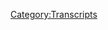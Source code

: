 {{Transcript
    | title         = [[559: Noam Man's Land]]
    | caption       = [https://knowledgefight.libsyn.com/559-noam-mans-land Listen to this episode on Libsyn]
    | episodeNumber = [[559: Noam Man's Land|559]]
    | length        = 01:22:33
}}

{{MessageBox
    | header     = Warning: Bot Generated Content
    | text       = This transcript was automatically generated by transcription software and likely contains many mistakes and misattributions. Please check the audio for definitive quotes, attribution, and context.
    | image      = N3yvass4myg91.webp
    | imagewidth = 50px
    | id         = warning
}}

{{TranscriptBlock
    | name      = Unknown Speaker
    | timestamp = 00:00:00.000
    | text      = N-N-N-N-N-N-N-Knowledge Fight
}}

{{TranscriptBlock
    | name      = Unknown Speaker
    | timestamp = 00:00:12.960
    | text      = Dan and Jordan, I am sweating.
}}

{{TranscriptBlock
    | name      = Unknown Speaker
    | timestamp = 00:00:19.600
    | text      = Knowledgefight.com, it's time to pray.
}}

{{TranscriptBlock
    | name      = Unknown Speaker
    | timestamp = 00:00:21.480
    | text      = I have great respect for Knowledgefight.
}}

{{TranscriptBlock
    | name      = Unknown Speaker
    | timestamp = 00:00:25.199
    | text      = I'm sick of them posing as if they're the good guys saying we are the bad guys.
}}

{{TranscriptBlock
    | name      = Unknown Speaker
    | timestamp = 00:00:29.359
    | text      = Knowledgefight Dan and Jordan, Knowledgefight.
}}

{{TranscriptBlock
    | name      = Unknown Speaker
    | timestamp = 00:00:31.960
    | text      = Riddle Riddle Riddle Riddle Riddle Riddle Riddle Riddle Riddle Riddle Riddle Riddle Riddle
}}

{{TranscriptBlock
    | name      = Unknown Speaker
    | timestamp = 00:00:42.159
    | text      = Andy Enchanze, Andy Enchanze, stop it, Andy Enchanze, Andy Enchanze, it's time to pray.
}}

{{TranscriptBlock
    | name      = Unknown Speaker
    | timestamp = 00:00:47.100
    | text      = Andy Enchanze, you're on the air thanks for holding.
}}

{{TranscriptBlock
    | name      = Unknown Speaker
    | timestamp = 00:00:49.560
    | text      = Hello Alex, I'm a first time caller, I'm a huge fan.
}}

{{TranscriptBlock
    | name      = Unknown Speaker
    | timestamp = 00:00:51.939
    | text      = I love your world!
}}

{{TranscriptBlock
    | name      = Unknown Speaker
    | timestamp = 00:00:53.880
    | text      = Knowledgefight N-N-N-N-N-Knowledge Fight.com
}}

{{TranscriptBlock
    | name      = Unknown Speaker
    | timestamp = 00:00:57.000
    | text      = I love you.
}}

{{TranscriptBlock
    | name      = Unknown Speaker
    | timestamp = 00:00:59.000
    | text      = Hey everybody, welcome back to Knowledge Fight, I'm Dan.
}}

{{TranscriptBlock
    | name      = Unknown Speaker
    | timestamp = 00:01:01.000
    | text      = I'm Jordan.
}}

{{TranscriptBlock
    | name      = Unknown Speaker
    | timestamp = 00:01:02.000
    | text      = We're a couple dudes who like to sit around, worship at the altar of Selene, and talk a little bit about Alex Jones.
}}

{{TranscriptBlock
    | name      = Unknown Speaker
    | timestamp = 00:01:06.000
    | text      = Oh, indeed we are, Dan.
}}

{{TranscriptBlock
    | name      = Unknown Speaker
    | timestamp = 00:01:08.000
    | text      = Jordan.
}}

{{TranscriptBlock
    | name      = Unknown Speaker
    | timestamp = 00:01:09.000
    | text      = Dan!
}}

{{TranscriptBlock
    | name      = Unknown Speaker
    | timestamp = 00:01:10.000
    | text      = Jordan.
}}

{{TranscriptBlock
    | name      = Unknown Speaker
    | timestamp = 00:01:11.000
    | text      = We are also masters of crushing a bit after several weeks of practicing.
}}

{{TranscriptBlock
    | name      = Unknown Speaker
    | timestamp = 00:01:14.000
    | text      = But I don't like you drawing attention to it.
}}

{{TranscriptBlock
    | name      = Unknown Speaker
    | timestamp = 00:01:16.000
    | text      = I know, but you did such a great job!
}}

{{TranscriptBlock
    | name      = Unknown Speaker
    | timestamp = 00:01:18.000
    | text      = Well, thanks.
}}

{{TranscriptBlock
    | name      = Unknown Speaker
    | timestamp = 00:01:19.000
    | text      = It was a perfect line read.
}}

{{TranscriptBlock
    | name      = Unknown Speaker
    | timestamp = 00:01:20.000
    | text      = I don't appreciate positive feedback.
}}

{{TranscriptBlock
    | name      = Unknown Speaker
    | timestamp = 00:01:22.000
    | text      = Fair enough.
}}

{{TranscriptBlock
    | name      = Unknown Speaker
    | timestamp = 00:01:23.000
    | text      = Well, what do you appreciate, Dan? Because my question is, what is your bright spot this week?
}}

{{TranscriptBlock
    | name      = Unknown Speaker
    | timestamp = 00:01:28.000
    | text      = Well, my bright spot, Jordan, we talked about how we should probably inform the good people about this.
}}

{{TranscriptBlock
    | name      = Unknown Speaker
    | timestamp = 00:01:33.000
    | text      = And my bright spot is, after four and a half years, I've decided to take a vacation.
}}

{{TranscriptBlock
    | name      = Unknown Speaker
    | timestamp = 00:01:39.000
    | text      = Yes, yep, yep. For the first time in a very long time.
}}

{{TranscriptBlock
    | name      = Unknown Speaker
    | timestamp = 00:01:44.000
    | text      = I mean, it's debatable. I guess I've taken a few days off here and there.
}}

{{TranscriptBlock
    | name      = Unknown Speaker
    | timestamp = 00:01:47.000
    | text      = Indeed.
}}

{{TranscriptBlock
    | name      = Unknown Speaker
    | timestamp = 00:01:48.000
    | text      = Staycations, if you will.
}}

{{TranscriptBlock
    | name      = Unknown Speaker
    | timestamp = 00:01:49.000
    | text      = Sure, sure.
}}

{{TranscriptBlock
    | name      = Unknown Speaker
    | timestamp = 00:01:50.000
    | text      = I went to visit my parents for a holiday.
}}

{{TranscriptBlock
    | name      = Unknown Speaker
    | timestamp = 00:01:53.000
    | text      = Right.
}}

{{TranscriptBlock
    | name      = Unknown Speaker
    | timestamp = 00:01:54.000
    | text      = Not quite a vacation.
}}

{{TranscriptBlock
    | name      = Unknown Speaker
    | timestamp = 00:01:55.000
    | text      = Not quite.
}}

{{TranscriptBlock
    | name      = Unknown Speaker
    | timestamp = 00:01:56.000
    | text      = We went to Austin to do a live show.
}}

{{TranscriptBlock
    | name      = Unknown Speaker
    | timestamp = 00:01:58.000
    | text      = Sure, that's definitely not a vacation. That's a work trip.
}}

{{TranscriptBlock
    | name      = Unknown Speaker
    | timestamp = 00:02:01.000
    | text      = Yeah.
}}

{{TranscriptBlock
    | name      = Unknown Speaker
    | timestamp = 00:02:02.000
    | text      = We got to fucking write it off on our taxes, Dan. It was a work trip.
}}

{{TranscriptBlock
    | name      = Unknown Speaker
    | timestamp = 00:02:06.000
    | text      = I don't really know how to relax. I'm not really good at that.
}}

{{TranscriptBlock
    | name      = Unknown Speaker
    | timestamp = 00:02:09.000
    | text      = But finally, we've decided to take a vacation.
}}

{{TranscriptBlock
    | name      = Unknown Speaker
    | timestamp = 00:02:13.000
    | text      = Indeed.
}}

{{TranscriptBlock
    | name      = Unknown Speaker
    | timestamp = 00:02:14.000
    | text      = So you and I and your partner are actually going together next week.
}}

{{TranscriptBlock
    | name      = Unknown Speaker
    | timestamp = 00:02:16.000
    | text      = Of course.
}}

{{TranscriptBlock
    | name      = Unknown Speaker
    | timestamp = 00:02:17.000
    | text      = We will be going to Hawaii for a week.
}}

{{TranscriptBlock
    | name      = Unknown Speaker
    | timestamp = 00:02:20.000
    | text      = Ah, visiting your homeland.
}}

{{TranscriptBlock
    | name      = Unknown Speaker
    | timestamp = 00:02:22.000
    | text      = Exactly.
}}

{{TranscriptBlock
    | name      = Unknown Speaker
    | timestamp = 00:02:23.000
    | text      = Yes.
}}

{{TranscriptBlock
    | name      = Unknown Speaker
    | timestamp = 00:02:24.000
    | text      = A big part of this is I've been meaning to take a trip back to my childhood home.
}}

{{TranscriptBlock
    | name      = Unknown Speaker
    | timestamp = 00:02:27.000
    | text      = Definitely.
}}

{{TranscriptBlock
    | name      = Unknown Speaker
    | timestamp = 00:02:28.000
    | text      = In Honolulu and see some of the sights, like Aliyolani Elementary School and go down to Waikiki Beach.
}}

{{TranscriptBlock
    | name      = Unknown Speaker
    | timestamp = 00:02:34.000
    | text      = Oh, yeah.
}}

{{TranscriptBlock
    | name      = Unknown Speaker
    | timestamp = 00:02:35.000
    | text      = You know, kick around the old haunts.
}}

{{TranscriptBlock
    | name      = Unknown Speaker
    | timestamp = 00:02:38.000
    | text      = Oh, yeah.
}}

{{TranscriptBlock
    | name      = Unknown Speaker
    | timestamp = 00:02:39.000
    | text      = I didn't have any old haunts. I was a child.
}}

{{TranscriptBlock
    | name      = Unknown Speaker
    | timestamp = 00:02:42.000
    | text      = But I have a lot of sort of vague memories and snapshots in my head that I'd like to experience as an adult.
}}

{{TranscriptBlock
    | name      = Unknown Speaker
    | timestamp = 00:02:48.000
    | text      = I like to try and fill in some of those gaps.
}}

{{TranscriptBlock
    | name      = Unknown Speaker
    | timestamp = 00:02:50.000
    | text      = And so I'm very excited to take this trip and hope I don't freak out from lack of working.
}}

{{TranscriptBlock
    | name      = Unknown Speaker
    | timestamp = 00:02:56.000
    | text      = Nah, it's going to be great. It's going to be great.
}}

{{TranscriptBlock
    | name      = Unknown Speaker
    | timestamp = 00:02:58.000
    | text      = It's going to be great.
}}

{{TranscriptBlock
    | name      = Unknown Speaker
    | timestamp = 00:02:59.000
    | text      = Sometimes you're going to stay in your hotel late at night by yourself staring up at the ceiling thinking,
}}

{{TranscriptBlock
    | name      = Unknown Speaker
    | timestamp = 00:03:04.000
    | text      = what if I were working right now? Wouldn't that be better?
}}

{{TranscriptBlock
    | name      = Unknown Speaker
    | timestamp = 00:03:07.000
    | text      = I don't doubt that will be the case.
}}

{{TranscriptBlock
    | name      = Unknown Speaker
    | timestamp = 00:03:10.000
    | text      = But also this is relevant because the next three episodes we're going to have to prepare in advance.
}}

{{TranscriptBlock
    | name      = Unknown Speaker
    | timestamp = 00:03:16.000
    | text      = Of course.
}}

{{TranscriptBlock
    | name      = Unknown Speaker
    | timestamp = 00:03:17.000
    | text      = Of taking off for vacation.
}}

{{TranscriptBlock
    | name      = Unknown Speaker
    | timestamp = 00:03:19.000
    | text      = So hopefully the schedule of release won't be affected at all by it.
}}

{{TranscriptBlock
    | name      = Unknown Speaker
    | timestamp = 00:03:23.000
    | text      = But you'll notice that they will be maybe, hey, let's say something happens in the world.
}}

{{TranscriptBlock
    | name      = Unknown Speaker
    | timestamp = 00:03:29.000
    | text      = We may not be aware of it.
}}

{{TranscriptBlock
    | name      = Unknown Speaker
    | timestamp = 00:03:30.000
    | text      = We may not know because we're in the past.
}}

{{TranscriptBlock
    | name      = Unknown Speaker
    | timestamp = 00:03:32.000
    | text      = Trump might rise back to power.
}}

{{TranscriptBlock
    | name      = Unknown Speaker
    | timestamp = 00:03:34.000
    | text      = And be a real bummer.
}}

{{TranscriptBlock
    | name      = Unknown Speaker
    | timestamp = 00:03:36.000
    | text      = And we will not know.
}}

{{TranscriptBlock
    | name      = Unknown Speaker
    | timestamp = 00:03:38.000
    | text      = I don't know. I think if anything super crazy happens, we'll probably break into a recording studio somewhere and be like,
}}

{{TranscriptBlock
    | name      = Unknown Speaker
    | timestamp = 00:03:45.000
    | text      = hey, we got to put out two hours now.
}}

{{TranscriptBlock
    | name      = Unknown Speaker
    | timestamp = 00:03:48.000
    | text      = It's an emergency.
}}

{{TranscriptBlock
    | name      = Unknown Speaker
    | timestamp = 00:03:49.000
    | text      = What if we had gone on vacation on like January 4th?
}}

{{TranscriptBlock
    | name      = Unknown Speaker
    | timestamp = 00:03:54.000
    | text      = We'd have episodes coming out and we wouldn't be aware that the Capitol had been stormed.
}}

{{TranscriptBlock
    | name      = Unknown Speaker
    | timestamp = 00:03:58.000
    | text      = Sure.
}}

{{TranscriptBlock
    | name      = Unknown Speaker
    | timestamp = 00:03:59.000
    | text      = It'd be very strange. That's what I'm saying.
}}

{{TranscriptBlock
    | name      = Unknown Speaker
    | timestamp = 00:04:00.000
    | text      = That would be strange.
}}

{{TranscriptBlock
    | name      = Unknown Speaker
    | timestamp = 00:04:01.000
    | text      = We're going to have to pre-record a few.
}}

{{TranscriptBlock
    | name      = Unknown Speaker
    | timestamp = 00:04:03.000
    | text      = And thank you in advance for that.
}}

{{TranscriptBlock
    | name      = Unknown Speaker
    | timestamp = 00:04:06.000
    | text      = Oh, indeed. Absolutely.
}}

{{TranscriptBlock
    | name      = Unknown Speaker
    | timestamp = 00:04:07.000
    | text      = How about you, Jordan? What's your bright spot?
}}

{{TranscriptBlock
    | name      = Unknown Speaker
    | timestamp = 00:04:08.000
    | text      = My bright spot, Dan, is at my partner's school.
}}

{{TranscriptBlock
    | name      = Unknown Speaker
    | timestamp = 00:04:11.000
    | text      = As you know, my partner is a teacher at school to be unnamed.
}}

{{TranscriptBlock
    | name      = Unknown Speaker
    | timestamp = 00:04:16.000
    | text      = But basically, their new principal started at the beginning of this year, or the school year.
}}

{{TranscriptBlock
    | name      = Unknown Speaker
    | timestamp = 00:04:25.000
    | text      = So last year.
}}

{{TranscriptBlock
    | name      = Unknown Speaker
    | timestamp = 00:04:26.000
    | text      = And she has proven herself to be a giant racist piece of shit.
}}

{{TranscriptBlock
    | name      = Unknown Speaker
    | timestamp = 00:04:30.000
    | text      = Like really, really bad.
}}

{{TranscriptBlock
    | name      = Unknown Speaker
    | timestamp = 00:04:32.000
    | text      = Good thing you're not naming this school.
}}

{{TranscriptBlock
    | name      = Unknown Speaker
    | timestamp = 00:04:34.000
    | text      = Yeah, to the point where all of the BIPOC staff and students have essentially just gone on fucking revolt.
}}

{{TranscriptBlock
    | name      = Unknown Speaker
    | timestamp = 00:04:43.000
    | text      = Wow.
}}

{{TranscriptBlock
    | name      = Unknown Speaker
    | timestamp = 00:04:44.000
    | text      = This shit is unsustainable.
}}

{{TranscriptBlock
    | name      = Unknown Speaker
    | timestamp = 00:04:46.000
    | text      = And so today, these kids organized a fucking sit-in and then later on a walkout.
}}

{{TranscriptBlock
    | name      = Unknown Speaker
    | timestamp = 00:04:53.000
    | text      = And my partner sent me a little clip of it.
}}

{{TranscriptBlock
    | name      = Unknown Speaker
    | timestamp = 00:04:56.000
    | text      = And the BIPOC students leading this shit are absolutely astonishing.
}}

{{TranscriptBlock
    | name      = Unknown Speaker
    | timestamp = 00:05:04.000
    | text      = At a certain point, all these kids are chanting, protect our teachers, protect our teachers.
}}

{{TranscriptBlock
    | name      = Unknown Speaker
    | timestamp = 00:05:08.000
    | text      = And I'm like weeping my balls off.
}}

{{TranscriptBlock
    | name      = Unknown Speaker
    | timestamp = 00:05:11.000
    | text      = Like these kids are incredible.
}}

{{TranscriptBlock
    | name      = Unknown Speaker
    | timestamp = 00:05:14.000
    | text      = Great.
}}

{{TranscriptBlock
    | name      = Unknown Speaker
    | timestamp = 00:05:15.000
    | text      = Like truly incredible and that's my bright spot.
}}

{{TranscriptBlock
    | name      = Unknown Speaker
    | timestamp = 00:05:17.000
    | text      = That's very inspirational.
}}

{{TranscriptBlock
    | name      = Unknown Speaker
    | timestamp = 00:05:18.000
    | text      = Yeah, absolutely.
}}

{{TranscriptBlock
    | name      = Unknown Speaker
    | timestamp = 00:05:19.000
    | text      = Well, good on them.
}}

{{TranscriptBlock
    | name      = Unknown Speaker
    | timestamp = 00:05:20.000
    | text      = Yeah.
}}

{{TranscriptBlock
    | name      = Unknown Speaker
    | timestamp = 00:05:21.000
    | text      = So Jordan, today we have an interesting situation to get into.
}}

{{TranscriptBlock
    | name      = Unknown Speaker
    | timestamp = 00:05:25.000
    | text      = Because as I mentioned, we're going to be pre-recording some episodes.
}}

{{TranscriptBlock
    | name      = Unknown Speaker
    | timestamp = 00:05:28.000
    | text      = And that's going to make it more difficult to be in the present day keeping up with Alex.
}}

{{TranscriptBlock
    | name      = Unknown Speaker
    | timestamp = 00:05:32.000
    | text      = Of course, of course.
}}

{{TranscriptBlock
    | name      = Unknown Speaker
    | timestamp = 00:05:33.000
    | text      = So it had been my plan to stay in the past, in 2003 probably, for those episodes.
}}

{{TranscriptBlock
    | name      = Unknown Speaker
    | timestamp = 00:05:38.000
    | text      = Sure.
}}

{{TranscriptBlock
    | name      = Unknown Speaker
    | timestamp = 00:05:39.000
    | text      = And so I didn't want to do a 2003 episode here today.
}}

{{TranscriptBlock
    | name      = Unknown Speaker
    | timestamp = 00:05:43.000
    | text      = Right.
}}

{{TranscriptBlock
    | name      = Unknown Speaker
    | timestamp = 00:05:44.000
    | text      = And so I was like, all right, present day, let's see what Alex is going into.
}}

{{TranscriptBlock
    | name      = Unknown Speaker
    | timestamp = 00:05:46.000
    | text      = Let's do this.
}}

{{TranscriptBlock
    | name      = Unknown Speaker
    | timestamp = 00:05:48.000
    | text      = Look, Alex has been on vacation.
}}

{{TranscriptBlock
    | name      = Unknown Speaker
    | timestamp = 00:05:53.000
    | text      = Why don't we coordinate?
}}

{{TranscriptBlock
    | name      = Unknown Speaker
    | timestamp = 00:05:55.000
    | text      = He needs to let us know.
}}

{{TranscriptBlock
    | name      = Unknown Speaker
    | timestamp = 00:05:57.000
    | text      = We always have in the past.
}}

{{TranscriptBlock
    | name      = Unknown Speaker
    | timestamp = 00:05:58.000
    | text      = He needs to let us know.
}}

{{TranscriptBlock
    | name      = Unknown Speaker
    | timestamp = 00:05:59.000
    | text      = Every time we're gone, he's gone.
}}

{{TranscriptBlock
    | name      = Unknown Speaker
    | timestamp = 00:06:01.000
    | text      = This is infuriating.
}}

{{TranscriptBlock
    | name      = Unknown Speaker
    | timestamp = 00:06:02.000
    | text      = Yeah.
}}

{{TranscriptBlock
    | name      = Unknown Speaker
    | timestamp = 00:06:03.000
    | text      = I don't accept this whatsoever.
}}

{{TranscriptBlock
    | name      = Unknown Speaker
    | timestamp = 00:06:04.000
    | text      = Owen Schroyer's been hosting all this week.
}}

{{TranscriptBlock
    | name      = Unknown Speaker
    | timestamp = 00:06:07.000
    | text      = And I, look, I understand that the situation with Israel-Palestine is a big deal.
}}

{{TranscriptBlock
    | name      = Unknown Speaker
    | timestamp = 00:06:13.000
    | text      = I do understand that.
}}

{{TranscriptBlock
    | name      = Unknown Speaker
    | timestamp = 00:06:15.000
    | text      = I don't care what Owen Schroyer has to say about it.
}}

{{TranscriptBlock
    | name      = Unknown Speaker
    | timestamp = 00:06:17.000
    | text      = Oh, absolutely not.
}}

{{TranscriptBlock
    | name      = Unknown Speaker
    | timestamp = 00:06:18.000
    | text      = I'm interested in the Infowars position and exactly how this is a false flag and what have you.
}}

{{TranscriptBlock
    | name      = Unknown Speaker
    | timestamp = 00:06:22.000
    | text      = But I'm only going to take it from Alex.
}}

{{TranscriptBlock
    | name      = Unknown Speaker
    | timestamp = 00:06:24.000
    | text      = I'm not going to listen to an hour and a half Owen Schroyer to get a sense of it.
}}

{{TranscriptBlock
    | name      = Unknown Speaker
    | timestamp = 00:06:28.000
    | text      = I really don't need to hear Owen say what amounts to none of this is real.
}}

{{TranscriptBlock
    | name      = Unknown Speaker
    | timestamp = 00:06:33.000
    | text      = It's all Palestine actually attacking themselves.
}}

{{TranscriptBlock
    | name      = Unknown Speaker
    | timestamp = 00:06:35.000
    | text      = And even if Israel was committing genocide, I support that.
}}

{{TranscriptBlock
    | name      = Unknown Speaker
    | timestamp = 00:06:39.000
    | text      = That's what they would say.
}}

{{TranscriptBlock
    | name      = Unknown Speaker
    | timestamp = 00:06:40.000
    | text      = That's what he said.
}}

{{TranscriptBlock
    | name      = Unknown Speaker
    | timestamp = 00:06:41.000
    | text      = I'm not interested in hearing any of that nonsense from Owen.
}}

{{TranscriptBlock
    | name      = Unknown Speaker
    | timestamp = 00:06:44.000
    | text      = But there is an update I need to give you about the present day.
}}

{{TranscriptBlock
    | name      = Unknown Speaker
    | timestamp = 00:06:47.000
    | text      = Okay.
}}

{{TranscriptBlock
    | name      = Unknown Speaker
    | timestamp = 00:06:48.000
    | text      = There is a certain psy-op expert that's been subtly sneaking his way back onto the show.
}}

{{TranscriptBlock
    | name      = Unknown Speaker
    | timestamp = 00:06:53.000
    | text      = Get the fuck out of here!
}}

{{TranscriptBlock
    | name      = Unknown Speaker
    | timestamp = 00:06:55.000
    | text      = They cannot quit him!
}}

{{TranscriptBlock
    | name      = Unknown Speaker
    | timestamp = 00:06:57.000
    | text      = Alex has been out of town and he's been showing up with Owen.
}}

{{TranscriptBlock
    | name      = Unknown Speaker
    | timestamp = 00:07:00.000
    | text      = Yeah, so Steve Pachetic is creeping back and he's just flattering the shit out of Owen.
}}

{{TranscriptBlock
    | name      = Unknown Speaker
    | timestamp = 00:07:06.000
    | text      = I watched their interview and he's like, oh, you're the best.
}}

{{TranscriptBlock
    | name      = Unknown Speaker
    | timestamp = 00:07:09.000
    | text      = Of course.
}}

{{TranscriptBlock
    | name      = Unknown Speaker
    | timestamp = 00:07:10.000
    | text      = God damn it.
}}

{{TranscriptBlock
    | name      = Unknown Speaker
    | timestamp = 00:07:11.000
    | text      = These idiots can be tricked in the same way all the time.
}}

{{TranscriptBlock
    | name      = Unknown Speaker
    | timestamp = 00:07:14.000
    | text      = I also noticed that when I was watching this interview, I noticed that Steve was reading a lot.
}}

{{TranscriptBlock
    | name      = Unknown Speaker
    | timestamp = 00:07:22.000
    | text      = He's clearly looking down at something.
}}

{{TranscriptBlock
    | name      = Unknown Speaker
    | timestamp = 00:07:25.000
    | text      = So when he's rattling off a lot of these details and stuff, a lot of it is probably prepared.
}}

{{TranscriptBlock
    | name      = Unknown Speaker
    | timestamp = 00:07:31.000
    | text      = Yeah.
}}

{{TranscriptBlock
    | name      = Unknown Speaker
    | timestamp = 00:07:32.000
    | text      = I mean, I feel like somehow we're thinking of this as a negative thing.
}}

{{TranscriptBlock
    | name      = Unknown Speaker
    | timestamp = 00:07:38.000
    | text      = But being a guest and being by far more prepared than anything that your host has ever done seems like a positive to me.
}}

{{TranscriptBlock
    | name      = Unknown Speaker
    | timestamp = 00:07:49.000
    | text      = I don't disagree and I support preparation.
}}

{{TranscriptBlock
    | name      = Unknown Speaker
    | timestamp = 00:07:51.000
    | text      = I just think that the way that Steve uses specifics and things like that is to create the impression of familiarity.
}}

{{TranscriptBlock
    | name      = Unknown Speaker
    | timestamp = 00:08:00.000
    | text      = Sure.
}}

{{TranscriptBlock
    | name      = Unknown Speaker
    | timestamp = 00:08:01.000
    | text      = He creates the impression of familiarity with the staff of various administrations and stuff like that in a way that it would be kind of not as impressive that he knows people's names if it's on a sheet of paper in front of him.
}}

{{TranscriptBlock
    | name      = Unknown Speaker
    | timestamp = 00:08:14.000
    | text      = True.
}}

{{TranscriptBlock
    | name      = Unknown Speaker
    | timestamp = 00:08:15.000
    | text      = So that kind of preparation kind of cuts through what he's trying to use his appearance and the way he's trying to present himself.
}}

{{TranscriptBlock
    | name      = Unknown Speaker
    | timestamp = 00:08:23.000
    | text      = And rattling off details gives him the appearance of having a recall that is astonishing.
}}

{{TranscriptBlock
    | name      = Unknown Speaker
    | timestamp = 00:08:29.000
    | text      = Yes.
}}

{{TranscriptBlock
    | name      = Unknown Speaker
    | timestamp = 00:08:30.000
    | text      = How can one man possibly pull all of these things off his ass?
}}

{{TranscriptBlock
    | name      = Unknown Speaker
    | timestamp = 00:08:33.000
    | text      = How can he be making up all of this?
}}

{{TranscriptBlock
    | name      = Unknown Speaker
    | timestamp = 00:08:35.000
    | text      = Exactly.
}}

{{TranscriptBlock
    | name      = Unknown Speaker
    | timestamp = 00:08:36.000
    | text      = And I don't know.
}}

{{TranscriptBlock
    | name      = Unknown Speaker
    | timestamp = 00:08:37.000
    | text      = There was an interesting thing too that for years Steve wouldn't appear on video.
}}

{{TranscriptBlock
    | name      = Unknown Speaker
    | timestamp = 00:08:41.000
    | text      = He would only be on the phone and there would be a picture of him from when he was much younger.
}}

{{TranscriptBlock
    | name      = Unknown Speaker
    | timestamp = 00:08:46.000
    | text      = Sure.
}}

{{TranscriptBlock
    | name      = Unknown Speaker
    | timestamp = 00:08:47.000
    | text      = With a weird mustache.
}}

{{TranscriptBlock
    | name      = Unknown Speaker
    | timestamp = 00:08:48.000
    | text      = Yeah, he should go back to that.
}}

{{TranscriptBlock
    | name      = Unknown Speaker
    | timestamp = 00:08:49.000
    | text      = Yeah, but I wonder if that was because back in those times he had a bunch of files in front of him and he didn't want to be on video.
}}

{{TranscriptBlock
    | name      = Unknown Speaker
    | timestamp = 00:08:56.000
    | text      = That's possible.
}}

{{TranscriptBlock
    | name      = Unknown Speaker
    | timestamp = 00:08:57.000
    | text      = I wonder about that and I never really thought about that because I never really watched too closely.
}}

{{TranscriptBlock
    | name      = Unknown Speaker
    | timestamp = 00:09:02.000
    | text      = But his eyes were definitely reading.
}}

{{TranscriptBlock
    | name      = Unknown Speaker
    | timestamp = 00:09:05.000
    | text      = I would also accept it wasn't until the pandemic that he insisted that some child in his neighborhood go set up Zoom for him so he can accurately...
}}

{{TranscriptBlock
    | name      = Unknown Speaker
    | timestamp = 00:09:14.000
    | text      = I don't know.
}}

{{TranscriptBlock
    | name      = Unknown Speaker
    | timestamp = 00:09:15.000
    | text      = I know that his wife is on tech detail.
}}

{{TranscriptBlock
    | name      = Unknown Speaker
    | timestamp = 00:09:17.000
    | text      = Oh, okay.
}}

{{TranscriptBlock
    | name      = Unknown Speaker
    | timestamp = 00:09:18.000
    | text      = If you do go to his YouTube channel you can see her pressing the start and stop buttons sometimes.
}}

{{TranscriptBlock
    | name      = Unknown Speaker
    | timestamp = 00:09:24.000
    | text      = That is very pretty and cute.
}}

{{TranscriptBlock
    | name      = Unknown Speaker
    | timestamp = 00:09:26.000
    | text      = It is.
}}

{{TranscriptBlock
    | name      = Unknown Speaker
    | timestamp = 00:09:27.000
    | text      = Unfortunately.
}}

{{TranscriptBlock
    | name      = Unknown Speaker
    | timestamp = 00:09:28.000
    | text      = It's unfortunately humanizing of a real weirdo.
}}

{{TranscriptBlock
    | name      = Unknown Speaker
    | timestamp = 00:09:30.000
    | text      = Yes, it's infuriating.
}}

{{TranscriptBlock
    | name      = Unknown Speaker
    | timestamp = 00:09:32.000
    | text      = Yeah.
}}

{{TranscriptBlock
    | name      = Unknown Speaker
    | timestamp = 00:09:33.000
    | text      = But it's very cute.
}}

{{TranscriptBlock
    | name      = Unknown Speaker
    | timestamp = 00:09:34.000
    | text      = So I guess what that leaves us with is possibly, I mean, I don't know.
}}

{{TranscriptBlock
    | name      = Unknown Speaker
    | timestamp = 00:09:40.000
    | text      = I don't know if Alex will be back in time for us to record anything in the present day before our trip.
}}

{{TranscriptBlock
    | name      = Unknown Speaker
    | timestamp = 00:09:46.000
    | text      = Right.
}}

{{TranscriptBlock
    | name      = Unknown Speaker
    | timestamp = 00:09:47.000
    | text      = So we may be getting back to Alex in the present day when we get back.
}}

{{TranscriptBlock
    | name      = Unknown Speaker
    | timestamp = 00:09:49.000
    | text      = Yeah.
}}

{{TranscriptBlock
    | name      = Unknown Speaker
    | timestamp = 00:09:50.000
    | text      = But it also put me in a bind of not really knowing exactly where to go for this episode.
}}

{{TranscriptBlock
    | name      = Unknown Speaker
    | timestamp = 00:09:54.000
    | text      = Luckily, I found something and we'll get to it after we say hello to some wonks.
}}

{{TranscriptBlock
    | name      = Unknown Speaker
    | timestamp = 00:09:59.000
    | text      = Nice.
}}

{{TranscriptBlock
    | name      = Unknown Speaker
    | timestamp = 00:10:00.000
    | text      = Nicely done.
}}

{{TranscriptBlock
    | name      = Unknown Speaker
    | timestamp = 00:10:01.000
    | text      = So first, Sheila B, the Garden Queen.
}}

{{TranscriptBlock
    | name      = Unknown Speaker
    | timestamp = 00:10:03.000
    | text      = Thank you so much.
}}

{{TranscriptBlock
    | name      = Unknown Speaker
    | timestamp = 00:10:04.000
    | text      = You are now a policy wonk.
}}

{{TranscriptBlock
    | name      = Unknown Speaker
    | timestamp = 00:10:05.000
    | text      = I'm a policy wonk.
}}

{{TranscriptBlock
    | name      = Unknown Speaker
    | timestamp = 00:10:06.000
    | text      = Thanks, Sheila.
}}

{{TranscriptBlock
    | name      = Unknown Speaker
    | timestamp = 00:10:07.000
    | text      = Thank you.
}}

{{TranscriptBlock
    | name      = Unknown Speaker
    | timestamp = 00:10:08.000
    | text      = Next, Kimmy from Seattle.
}}

{{TranscriptBlock
    | name      = Unknown Speaker
    | timestamp = 00:10:10.000
    | text      = This is a shout out and a wonk title going to you.
}}

{{TranscriptBlock
    | name      = Unknown Speaker
    | timestamp = 00:10:13.000
    | text      = I appreciate you getting round the world into the show.
}}

{{TranscriptBlock
    | name      = Unknown Speaker
    | timestamp = 00:10:16.000
    | text      = I'm a policy wonk.
}}

{{TranscriptBlock
    | name      = Unknown Speaker
    | timestamp = 00:10:17.000
    | text      = Thank you.
}}

{{TranscriptBlock
    | name      = Unknown Speaker
    | timestamp = 00:10:18.000
    | text      = Thank you, Kimmy.
}}

{{TranscriptBlock
    | name      = Unknown Speaker
    | timestamp = 00:10:19.000
    | text      = Next, Uncle Patches, CPA.
}}

{{TranscriptBlock
    | name      = Unknown Speaker
    | timestamp = 00:10:20.000
    | text      = Thank you so much.
}}

{{TranscriptBlock
    | name      = Unknown Speaker
    | timestamp = 00:10:21.000
    | text      = You are now a policy wonk.
}}

{{TranscriptBlock
    | name      = Unknown Speaker
    | timestamp = 00:10:22.000
    | text      = I'm a policy wonk.
}}

{{TranscriptBlock
    | name      = Unknown Speaker
    | timestamp = 00:10:23.000
    | text      = I'm a policy wonk.
}}

{{TranscriptBlock
    | name      = Unknown Speaker
    | timestamp = 00:10:24.000
    | text      = Thanks, Uncle Patches.
}}

{{TranscriptBlock
    | name      = Unknown Speaker
    | timestamp = 00:10:25.000
    | text      = Thank you.
}}

{{TranscriptBlock
    | name      = Unknown Speaker
    | timestamp = 00:10:26.000
    | text      = Next, Branigan.
}}

{{TranscriptBlock
    | name      = Unknown Speaker
    | timestamp = 00:10:27.000
    | text      = Thank you so much.
}}

{{TranscriptBlock
    | name      = Unknown Speaker
    | timestamp = 00:10:28.000
    | text      = You are now a policy wonk.
}}

{{TranscriptBlock
    | name      = Unknown Speaker
    | timestamp = 00:10:29.000
    | text      = I'm a policy wonk.
}}

{{TranscriptBlock
    | name      = Unknown Speaker
    | timestamp = 00:10:30.000
    | text      = Thank you very much.
}}

{{TranscriptBlock
    | name      = Unknown Speaker
    | timestamp = 00:10:31.379
    | text      = Next, Down With the Tyrant King Jared.
}}

{{TranscriptBlock
    | name      = Unknown Speaker
    | timestamp = 00:10:33.200
    | text      = Thank you so much.
}}

{{TranscriptBlock
    | name      = Unknown Speaker
    | timestamp = 00:10:34.200
    | text      = You are now a policy wonk.
}}

{{TranscriptBlock
    | name      = Unknown Speaker
    | timestamp = 00:10:35.200
    | text      = I'm a policy wonk.
}}

{{TranscriptBlock
    | name      = Unknown Speaker
    | timestamp = 00:10:36.200
    | text      = Thank you very much.
}}

{{TranscriptBlock
    | name      = Unknown Speaker
    | timestamp = 00:10:37.259
    | text      = Thank you.
}}

{{TranscriptBlock
    | name      = Unknown Speaker
    | timestamp = 00:10:38.259
    | text      = Next, Sasha.
}}

{{TranscriptBlock
    | name      = Unknown Speaker
    | timestamp = 00:10:39.259
    | text      = Thank you so much.
}}

{{TranscriptBlock
    | name      = Unknown Speaker
    | timestamp = 00:10:40.259
    | text      = You are now a policy wonk.
}}

{{TranscriptBlock
    | name      = Unknown Speaker
    | timestamp = 00:10:41.259
    | text      = I'm a policy wonk.
}}

{{TranscriptBlock
    | name      = Unknown Speaker
    | timestamp = 00:10:42.259
    | text      = Thanks, Sasha.
}}

{{TranscriptBlock
    | name      = Unknown Speaker
    | timestamp = 00:10:43.259
    | text      = Thank you.
}}

{{TranscriptBlock
    | name      = Unknown Speaker
    | timestamp = 00:10:44.259
    | text      = Next, near free advertising for God's eternal wrath.
}}

{{TranscriptBlock
    | name      = Unknown Speaker
    | timestamp = 00:10:45.500
    | text      = Thank you so much.
}}

{{TranscriptBlock
    | name      = Unknown Speaker
    | timestamp = 00:10:46.500
    | text      = You are now a policy wonk.
}}

{{TranscriptBlock
    | name      = Unknown Speaker
    | timestamp = 00:10:47.500
    | text      = I'm a policy wonk.
}}

{{TranscriptBlock
    | name      = Unknown Speaker
    | timestamp = 00:10:48.580
    | text      = Thank you very much.
}}

{{TranscriptBlock
    | name      = Unknown Speaker
    | timestamp = 00:10:50.340
    | text      = Et cetera.
}}

{{TranscriptBlock
    | name      = Unknown Speaker
    | timestamp = 00:10:51.519
    | text      = Now, Jordan.
}}

{{TranscriptBlock
    | name      = Unknown Speaker
    | timestamp = 00:10:52.919
    | text      = We had to do a little bit of business here and that is, you know, sometimes you gotta
}}

{{TranscriptBlock
    | name      = Unknown Speaker
    | timestamp = 00:10:57.159
    | text      = take it on the chin.
}}

{{TranscriptBlock
    | name      = Unknown Speaker
    | timestamp = 00:10:58.159
    | text      = Sure, sure.
}}

{{TranscriptBlock
    | name      = Unknown Speaker
    | timestamp = 00:10:59.159
    | text      = Sometimes, you know, you just gotta take that punch as it comes.
}}

{{TranscriptBlock
    | name      = Unknown Speaker
    | timestamp = 00:11:01.679
    | text      = Naturally.
}}

{{TranscriptBlock
    | name      = Unknown Speaker
    | timestamp = 00:11:02.679
    | text      = You realize that you have messed up.
}}

{{TranscriptBlock
    | name      = Unknown Speaker
    | timestamp = 00:11:04.039
    | text      = Everybody has a plan until they get punched in the mouth.
}}

{{TranscriptBlock
    | name      = Unknown Speaker
    | timestamp = 00:11:06.220
    | text      = What is a plan but God laughing at you?
}}

{{TranscriptBlock
    | name      = Unknown Speaker
    | timestamp = 00:11:08.480
    | text      = That's true.
}}

{{TranscriptBlock
    | name      = Unknown Speaker
    | timestamp = 00:11:09.480
    | text      = Or something?
}}

{{TranscriptBlock
    | name      = Unknown Speaker
    | timestamp = 00:11:10.480
    | text      = How does that work?
}}

{{TranscriptBlock
    | name      = Unknown Speaker
    | timestamp = 00:11:11.480
    | text      = God laughs at man that makes plans?
}}

{{TranscriptBlock
    | name      = Unknown Speaker
    | timestamp = 00:11:12.480
    | text      = No, man plans while God laughs.
}}

{{TranscriptBlock
    | name      = Unknown Speaker
    | timestamp = 00:11:14.100
    | text      = That's what it is.
}}

{{TranscriptBlock
    | name      = Unknown Speaker
    | timestamp = 00:11:15.100
    | text      = Yeah.
}}

{{TranscriptBlock
    | name      = Unknown Speaker
    | timestamp = 00:11:16.100
    | text      = You got it.
}}

{{TranscriptBlock
    | name      = Unknown Speaker
    | timestamp = 00:11:17.100
    | text      = So anyway.
}}

{{TranscriptBlock
    | name      = Unknown Speaker
    | timestamp = 00:11:18.100
    | text      = What a shitty God who's gonna laugh at anybody for planning.
}}

{{TranscriptBlock
    | name      = Unknown Speaker
    | timestamp = 00:11:20.120
    | text      = No, but it's like that, hahaha, oh, I love this guy so much.
}}

{{TranscriptBlock
    | name      = Unknown Speaker
    | timestamp = 00:11:24.279
    | text      = Isn't it cute that he's planning?
}}

{{TranscriptBlock
    | name      = Unknown Speaker
    | timestamp = 00:11:25.519
    | text      = Yeah, maybe give him a better plan.
}}

{{TranscriptBlock
    | name      = Unknown Speaker
    | timestamp = 00:11:27.919
    | text      = It's paternal.
}}

{{TranscriptBlock
    | name      = Unknown Speaker
    | timestamp = 00:11:28.919
    | text      = Don't laugh at him.
}}

{{TranscriptBlock
    | name      = Unknown Speaker
    | timestamp = 00:11:30.440
    | text      = That's laughing at a homeless person.
}}

{{TranscriptBlock
    | name      = Unknown Speaker
    | timestamp = 00:11:32.200
    | text      = God is laughing at a houseless person and it's fucking offensive.
}}

{{TranscriptBlock
    | name      = Unknown Speaker
    | timestamp = 00:11:36.600
    | text      = Let's do it.
}}

{{TranscriptBlock
    | name      = Unknown Speaker
    | timestamp = 00:11:37.600
    | text      = I'm offended by God.
}}

{{TranscriptBlock
    | name      = Unknown Speaker
    | timestamp = 00:11:38.720
    | text      = Let's take God's house.
}}

{{TranscriptBlock
    | name      = Unknown Speaker
    | timestamp = 00:11:39.720
    | text      = I think we should.
}}

{{TranscriptBlock
    | name      = Unknown Speaker
    | timestamp = 00:11:41.039
    | text      = Anyway, my point is that we have a couple of April birthdays.
}}

{{TranscriptBlock
    | name      = Unknown Speaker
    | timestamp = 00:11:44.759
    | text      = I might have missed a couple of April birthdays.
}}

{{TranscriptBlock
    | name      = Unknown Speaker
    | timestamp = 00:11:51.399
    | text      = Don't worry about it.
}}

{{TranscriptBlock
    | name      = Unknown Speaker
    | timestamp = 00:11:52.919
    | text      = So uh, Katie, happy birthday back in April.
}}

{{TranscriptBlock
    | name      = Unknown Speaker
    | timestamp = 00:11:55.519
    | text      = Happy birthday.
}}

{{TranscriptBlock
    | name      = Unknown Speaker
    | timestamp = 00:11:56.519
    | text      = This is from your husband, Nodbard, he wants to wish you a happy birthday, I hope you had
}}

{{TranscriptBlock
    | name      = Unknown Speaker
    | timestamp = 00:12:01.320
    | text      = a great birthday.
}}

{{TranscriptBlock
    | name      = Unknown Speaker
    | timestamp = 00:12:02.320
    | text      = I do too.
}}

{{TranscriptBlock
    | name      = Unknown Speaker
    | timestamp = 00:12:03.320
    | text      = Also I fucked up on this one, Tanya, happy birthday back in April.
}}

{{TranscriptBlock
    | name      = Unknown Speaker
    | timestamp = 00:12:08.259
    | text      = Happy birthday Tanya.
}}

{{TranscriptBlock
    | name      = Unknown Speaker
    | timestamp = 00:12:10.519
    | text      = That's totally on me, I need to do a better job of managing inboxes.
}}

{{TranscriptBlock
    | name      = Unknown Speaker
    | timestamp = 00:12:13.559
    | text      = Nah, you're doing great.
}}

{{TranscriptBlock
    | name      = Unknown Speaker
    | timestamp = 00:12:15.360
    | text      = Now, not all is trouble because we also have a presentation.
}}

{{TranscriptBlock
    | name      = Unknown Speaker
    | timestamp = 00:12:19.240
    | text      = Hey, see, there we go.
}}

{{TranscriptBlock
    | name      = Unknown Speaker
    | timestamp = 00:12:20.840
    | text      = This is coming from Savannah.
}}

{{TranscriptBlock
    | name      = Unknown Speaker
    | timestamp = 00:12:22.720
    | text      = Savannah wanted me to give a shout out to their spouse Shoshana and wish Shoshana a
}}

{{TranscriptBlock
    | name      = Unknown Speaker
    | timestamp = 00:12:28.480
    | text      = happy birthday.
}}

{{TranscriptBlock
    | name      = Unknown Speaker
    | timestamp = 00:12:29.480
    | text      = So happy birthday.
}}

{{TranscriptBlock
    | name      = Unknown Speaker
    | timestamp = 00:12:30.480
    | text      = Happy birthday Shoshana.
}}

{{TranscriptBlock
    | name      = Unknown Speaker
    | timestamp = 00:12:31.480
    | text      = Hope you're having a great one out there.
}}

{{TranscriptBlock
    | name      = Unknown Speaker
    | timestamp = 00:12:32.879
    | text      = Perfect.
}}

{{TranscriptBlock
    | name      = Unknown Speaker
    | timestamp = 00:12:33.879
    | text      = Now Jordan, we couldn't do the past.
}}

{{TranscriptBlock
    | name      = Unknown Speaker
    | timestamp = 00:12:36.159
    | text      = We couldn't do the present.
}}

{{TranscriptBlock
    | name      = Unknown Speaker
    | timestamp = 00:12:38.240
    | text      = No.
}}

{{TranscriptBlock
    | name      = Unknown Speaker
    | timestamp = 00:12:39.240
    | text      = We can do the middle past?
}}

{{TranscriptBlock
    | name      = Unknown Speaker
    | timestamp = 00:12:41.399
    | text      = I felt like that might be too confusing.
}}

{{TranscriptBlock
    | name      = Unknown Speaker
    | timestamp = 00:12:45.840
    | text      = We had to do a bottle episode.
}}

{{TranscriptBlock
    | name      = Unknown Speaker
    | timestamp = 00:12:48.120
    | text      = We gotta do a bottle episode.
}}

{{TranscriptBlock
    | name      = Unknown Speaker
    | timestamp = 00:12:49.159
    | text      = Jim Baker still bums me out, I can't quite go back to that well.
}}

{{TranscriptBlock
    | name      = Unknown Speaker
    | timestamp = 00:12:53.440
    | text      = Project Camelot, I think she got kicked off YouTube and now is back to a membership model
}}

{{TranscriptBlock
    | name      = Unknown Speaker
    | timestamp = 00:12:58.799
    | text      = and so I don't know about the ethics of using-
}}

{{TranscriptBlock
    | name      = Unknown Speaker
    | timestamp = 00:13:01.320
    | text      = Once again.
}}

{{TranscriptBlock
    | name      = Unknown Speaker
    | timestamp = 00:13:02.320
    | text      = Yeah, I'm back to being on shaky ground.
}}

{{TranscriptBlock
    | name      = Unknown Speaker
    | timestamp = 00:13:04.960
    | text      = Sure, sure.
}}

{{TranscriptBlock
    | name      = Unknown Speaker
    | timestamp = 00:13:06.480
    | text      = And so that leaves us in a bit of a pickle.
}}

{{TranscriptBlock
    | name      = Unknown Speaker
    | timestamp = 00:13:09.039
    | text      = We need a bottle episode.
}}

{{TranscriptBlock
    | name      = Unknown Speaker
    | timestamp = 00:13:10.740
    | text      = Gotta do something.
}}

{{TranscriptBlock
    | name      = Unknown Speaker
    | timestamp = 00:13:11.740
    | text      = I was like, is there anything that I've been meaning to do-
}}

{{TranscriptBlock
    | name      = Unknown Speaker
    | timestamp = 00:13:14.960
    | text      = Review that bottle episode of Breaking Bad that everybody loves so much about the fly?
}}

{{TranscriptBlock
    | name      = Unknown Speaker
    | timestamp = 00:13:19.480
    | text      = Yeah.
}}

{{TranscriptBlock
    | name      = Unknown Speaker
    | timestamp = 00:13:20.480
    | text      = No.
}}

{{TranscriptBlock
    | name      = Unknown Speaker
    | timestamp = 00:13:21.480
    | text      = I have some thoughts.
}}

{{TranscriptBlock
    | name      = Unknown Speaker
    | timestamp = 00:13:22.480
    | text      = Okay.
}}

{{TranscriptBlock
    | name      = Unknown Speaker
    | timestamp = 00:13:23.480
    | text      = But no, that's not what we're doing here today.
}}

{{TranscriptBlock
    | name      = Unknown Speaker
    | timestamp = 00:13:24.480
    | text      = There is something that listeners have constantly been like, did you ever do that?
}}

{{TranscriptBlock
    | name      = Unknown Speaker
    | timestamp = 00:13:28.039
    | text      = And we hadn't.
}}

{{TranscriptBlock
    | name      = Unknown Speaker
    | timestamp = 00:13:29.039
    | text      = Oh.
}}

{{TranscriptBlock
    | name      = Unknown Speaker
    | timestamp = 00:13:30.039
    | text      = Welcome back my friends.
}}

{{TranscriptBlock
    | name      = Unknown Speaker
    | timestamp = 00:13:31.039
    | text      = The second hour of the broadcast.
}}

{{TranscriptBlock
    | name      = Unknown Speaker
    | timestamp = 00:13:32.039
    | text      = We're going to be joined by Noam Chomsky coming up here in just a couple minutes.
}}

{{TranscriptBlock
    | name      = Unknown Speaker
    | timestamp = 00:13:36.440
    | text      = Yeah, that's right.
}}

{{TranscriptBlock
    | name      = Unknown Speaker
    | timestamp = 00:13:37.440
    | text      = The Noam Chomsky interview.
}}

{{TranscriptBlock
    | name      = Unknown Speaker
    | timestamp = 00:13:39.799
    | text      = That's right.
}}

{{TranscriptBlock
    | name      = Unknown Speaker
    | timestamp = 00:13:40.799
    | text      = What are we doing?
}}

{{TranscriptBlock
    | name      = Unknown Speaker
    | timestamp = 00:13:41.799
    | text      = Yes.
}}

{{TranscriptBlock
    | name      = Unknown Speaker
    | timestamp = 00:13:42.799
    | text      = I feel so weird about this.
}}

{{TranscriptBlock
    | name      = Unknown Speaker
    | timestamp = 00:13:43.799
    | text      = In 2001, pre-9-11, Noam Chomsky appeared on InfoWars.
}}

{{TranscriptBlock
    | name      = Unknown Speaker
    | timestamp = 00:13:50.039
    | text      = Sure.
}}

{{TranscriptBlock
    | name      = Unknown Speaker
    | timestamp = 00:13:51.039
    | text      = The Alex Jones program.
}}

{{TranscriptBlock
    | name      = Unknown Speaker
    | timestamp = 00:13:52.460
    | text      = Noam Chomsky.
}}

{{TranscriptBlock
    | name      = Unknown Speaker
    | timestamp = 00:13:53.460
    | text      = The linguist.
}}

{{TranscriptBlock
    | name      = Unknown Speaker
    | timestamp = 00:13:55.220
    | text      = Not the very short, shows up in your house in the middle of the night, makes you cookies?
}}

{{TranscriptBlock
    | name      = Unknown Speaker
    | timestamp = 00:14:00.360
    | text      = Noam with a G.
}}

{{TranscriptBlock
    | name      = Unknown Speaker
    | timestamp = 00:14:01.360
    | text      = Yes.
}}

{{TranscriptBlock
    | name      = Unknown Speaker
    | timestamp = 00:14:02.360
    | text      = No.
}}

{{TranscriptBlock
    | name      = Unknown Speaker
    | timestamp = 00:14:03.360
    | text      = No.
}}

{{TranscriptBlock
    | name      = Unknown Speaker
    | timestamp = 00:14:04.360
    | text      = That is not-
}}

{{TranscriptBlock
    | name      = Unknown Speaker
    | timestamp = 00:14:05.360
    | text      = Okay.
}}

{{TranscriptBlock
    | name      = Unknown Speaker
    | timestamp = 00:14:06.360
    | text      = It is not Gnome Chomsky.
}}

{{TranscriptBlock
    | name      = Unknown Speaker
    | timestamp = 00:14:07.360
    | text      = All right.
}}

{{TranscriptBlock
    | name      = Unknown Speaker
    | timestamp = 00:14:08.360
    | text      = The noted intellectual.
}}

{{TranscriptBlock
    | name      = Unknown Speaker
    | timestamp = 00:14:10.360
    | text      = Okay.
}}

{{TranscriptBlock
    | name      = Unknown Speaker
    | timestamp = 00:14:11.360
    | text      = This actually is one of the more interesting interviews that I've ever heard on InfoWars.
}}

{{TranscriptBlock
    | name      = Unknown Speaker
    | timestamp = 00:14:16.519
    | text      = For a couple reasons.
}}

{{TranscriptBlock
    | name      = Unknown Speaker
    | timestamp = 00:14:17.519
    | text      = One, this is pre-9-11 Alex Jones.
}}

{{TranscriptBlock
    | name      = Unknown Speaker
    | timestamp = 00:14:19.440
    | text      = Sure.
}}

{{TranscriptBlock
    | name      = Unknown Speaker
    | timestamp = 00:14:20.440
    | text      = He doesn't have the cache of predicting 9-11 yet.
}}

{{TranscriptBlock
    | name      = Unknown Speaker
    | timestamp = 00:14:22.720
    | text      = I also think that he doesn't have nearly as much of the market share.
}}

{{TranscriptBlock
    | name      = Unknown Speaker
    | timestamp = 00:14:29.220
    | text      = He doesn't have as much notoriety.
}}

{{TranscriptBlock
    | name      = Unknown Speaker
    | timestamp = 00:14:31.519
    | text      = I don't think that people who might be invited to be on his show know much about him.
}}

{{TranscriptBlock
    | name      = Unknown Speaker
    | timestamp = 00:14:36.080
    | text      = True.
}}

{{TranscriptBlock
    | name      = Unknown Speaker
    | timestamp = 00:14:37.080
    | text      = So, you have that.
}}

{{TranscriptBlock
    | name      = Unknown Speaker
    | timestamp = 00:14:39.360
    | text      = I take it Gnome does not know that Alex is fighting the literal devil.
}}

{{TranscriptBlock
    | name      = Unknown Speaker
    | timestamp = 00:14:43.840
    | text      = I don't know if Alex knows that.
}}

{{TranscriptBlock
    | name      = Unknown Speaker
    | timestamp = 00:14:46.320
    | text      = We haven't established that.
}}

{{TranscriptBlock
    | name      = Unknown Speaker
    | timestamp = 00:14:47.320
    | text      = At what point he became aware that he was up against fields above.
}}

{{TranscriptBlock
    | name      = Unknown Speaker
    | timestamp = 00:14:53.399
    | text      = I think earliest days in his career, a lot of it was based around making big publicity
}}

{{TranscriptBlock
    | name      = Unknown Speaker
    | timestamp = 00:14:59.220
    | text      = stunts about trying to get the church, the Branch Davidians rebuilt.
}}

{{TranscriptBlock
    | name      = Unknown Speaker
    | timestamp = 00:15:02.960
    | text      = Sure.
}}

{{TranscriptBlock
    | name      = Unknown Speaker
    | timestamp = 00:15:03.960
    | text      = He had some notoriety on a regional basis from that, but if you look at the early parts
}}

{{TranscriptBlock
    | name      = Unknown Speaker
    | timestamp = 00:15:09.399
    | text      = of his career where he really hit the noss, as it were, in the fast and furious terms,
}}

{{TranscriptBlock
    | name      = Unknown Speaker
    | timestamp = 00:15:16.559
    | text      = that's got to be all around 9-11 conspiracies.
}}

{{TranscriptBlock
    | name      = Unknown Speaker
    | timestamp = 00:15:19.620
    | text      = This is before that.
}}

{{TranscriptBlock
    | name      = Unknown Speaker
    | timestamp = 00:15:21.679
    | text      = Also, another thing that's really weird is that they agree about a lot of stuff.
}}

{{TranscriptBlock
    | name      = Unknown Speaker
    | timestamp = 00:15:27.279
    | text      = Of course.
}}

{{TranscriptBlock
    | name      = Unknown Speaker
    | timestamp = 00:15:28.279
    | text      = Now, do they actually?
}}

{{TranscriptBlock
    | name      = Unknown Speaker
    | timestamp = 00:15:30.200
    | text      = No, of course they do.
}}

{{TranscriptBlock
    | name      = Unknown Speaker
    | timestamp = 00:15:32.120
    | text      = Alex and Gnome, best buds.
}}

{{TranscriptBlock
    | name      = Unknown Speaker
    | timestamp = 00:15:35.759
    | text      = They agree about a lot of the surface level of things, but when you get down to what their
}}

{{TranscriptBlock
    | name      = Unknown Speaker
    | timestamp = 00:15:44.220
    | text      = beliefs are based on, there's a little bit of difference, and this interview could have
}}

{{TranscriptBlock
    | name      = Unknown Speaker
    | timestamp = 00:15:49.500
    | text      = been amazing, and it could have been great, and it is not.
}}

{{TranscriptBlock
    | name      = Unknown Speaker
    | timestamp = 00:15:55.940
    | text      = It ends very poorly.
}}

{{TranscriptBlock
    | name      = Unknown Speaker
    | timestamp = 00:15:57.879
    | text      = Oh, no.
}}

{{TranscriptBlock
    | name      = Unknown Speaker
    | timestamp = 00:15:58.879
    | text      = Does it end in a fight?
}}

{{TranscriptBlock
    | name      = Unknown Speaker
    | timestamp = 00:16:02.399
    | text      = I'll let you decide.
}}

{{TranscriptBlock
    | name      = Unknown Speaker
    | timestamp = 00:16:03.399
    | text      = Okay.
}}

{{TranscriptBlock
    | name      = Unknown Speaker
    | timestamp = 00:16:04.399
    | text      = All right.
}}

{{TranscriptBlock
    | name      = Unknown Speaker
    | timestamp = 00:16:05.399
    | text      = So, Alex reads a little bit of a bio, and he's a professor of linguists, linguistics.
}}

{{TranscriptBlock
    | name      = Unknown Speaker
    | timestamp = 00:16:14.080
    | text      = And he's written books like Manufacturing, Consent, and Excellent Video, also titled
}}

{{TranscriptBlock
    | name      = Unknown Speaker
    | timestamp = 00:16:19.720
    | text      = Manufacturing Consent, and it goes into how they stage things, how they will have a supposed
}}

{{TranscriptBlock
    | name      = Unknown Speaker
    | timestamp = 00:16:26.679
    | text      = debate on television, but the people debating are actually on the same side.
}}

{{TranscriptBlock
    | name      = Unknown Speaker
    | timestamp = 00:16:30.879
    | text      = They're just debating the exact implementation by just a few degrees, giving you the psychological
}}

{{TranscriptBlock
    | name      = Unknown Speaker
    | timestamp = 00:16:37.960
    | text      = illusion there's really some type of difference, so that in your mind, you're going to fall
}}

{{TranscriptBlock
    | name      = Unknown Speaker
    | timestamp = 00:16:43.120
    | text      = in supposedly either phony camp being steered in the direction they wish.
}}

{{TranscriptBlock
    | name      = Unknown Speaker
    | timestamp = 00:16:50.360
    | text      = Now, that's how I put it.
}}

{{TranscriptBlock
    | name      = Unknown Speaker
    | timestamp = 00:16:53.039
    | text      = Chomsky does it in a little bit more sophisticated fashion.
}}

{{TranscriptBlock
    | name      = Unknown Speaker
    | timestamp = 00:16:56.639
    | text      = But they do this all the time.
}}

{{TranscriptBlock
    | name      = Unknown Speaker
    | timestamp = 00:16:59.519
    | text      = Manufacturing Consent is about the media, but it's not necessarily about staging events
}}

{{TranscriptBlock
    | name      = Unknown Speaker
    | timestamp = 00:17:03.559
    | text      = or false flags or that kind of stuff, the way Alex is kind of leading it and presenting
}}

{{TranscriptBlock
    | name      = Unknown Speaker
    | timestamp = 00:17:08.160
    | text      = that.
}}

{{TranscriptBlock
    | name      = Unknown Speaker
    | timestamp = 00:17:09.160
    | text      = Yeah, yeah, yeah.
}}

{{TranscriptBlock
    | name      = Unknown Speaker
    | timestamp = 00:17:10.160
    | text      = The general thesis of Chomsky's book, largely co-written by Edward Herman, is that the media
}}

{{TranscriptBlock
    | name      = Unknown Speaker
    | timestamp = 00:17:13.559
    | text      = engages in self-censoring of ideas that are opposed to the interests of the elite corporations
}}

{{TranscriptBlock
    | name      = Unknown Speaker
    | timestamp = 00:17:18.200
    | text      = in such a way that encourages acceptance of the policies being put in place by the government,
}}

{{TranscriptBlock
    | name      = Unknown Speaker
    | timestamp = 00:17:22.759
    | text      = which support those interests, often to the detriment of what's in the interest of normal
}}

{{TranscriptBlock
    | name      = Unknown Speaker
    | timestamp = 00:17:27.400
    | text      = people.
}}

{{TranscriptBlock
    | name      = Unknown Speaker
    | timestamp = 00:17:28.400
    | text      = It's more complicated than even what I'm presenting, but that's a large part of what Chomsky and
}}

{{TranscriptBlock
    | name      = Unknown Speaker
    | timestamp = 00:17:33.119
    | text      = Herman called the propaganda model.
}}

{{TranscriptBlock
    | name      = Unknown Speaker
    | timestamp = 00:17:35.559
    | text      = It doesn't rely on coercion to operate, rather it's a product of just market forces.
}}

{{TranscriptBlock
    | name      = Unknown Speaker
    | timestamp = 00:17:40.599
    | text      = There's a structural conflict of interest in how the media is organized that creates
}}

{{TranscriptBlock
    | name      = Unknown Speaker
    | timestamp = 00:17:43.859
    | text      = a disconnect between conveying all of the information that's relevant to the interests
}}

{{TranscriptBlock
    | name      = Unknown Speaker
    | timestamp = 00:17:47.299
    | text      = of the upper upper classes and those of everyone else.
}}

{{TranscriptBlock
    | name      = Unknown Speaker
    | timestamp = 00:17:51.059
    | text      = This is the general 30,000 foot view of the manufacturing concept.
}}

{{TranscriptBlock
    | name      = Unknown Speaker
    | timestamp = 00:17:56.200
    | text      = Yeah, if the media were capable of reporting correctly they would be reporting every single
}}

{{TranscriptBlock
    | name      = Unknown Speaker
    | timestamp = 00:18:01.339
    | text      = day that we should do everything we can to destroy their billionaire owners, otherwise
}}

{{TranscriptBlock
    | name      = Unknown Speaker
    | timestamp = 00:18:05.759
    | text      = their entire journalism is pointless.
}}

{{TranscriptBlock
    | name      = Unknown Speaker
    | timestamp = 00:18:08.240
    | text      = Interesting.
}}

{{TranscriptBlock
    | name      = Unknown Speaker
    | timestamp = 00:18:09.240
    | text      = Yeah.
}}

{{TranscriptBlock
    | name      = Unknown Speaker
    | timestamp = 00:18:10.240
    | text      = I don't think I would be qualified to give a full breakdown of the ideas in that text,
}}

{{TranscriptBlock
    | name      = Unknown Speaker
    | timestamp = 00:18:12.640
    | text      = but I can tell you that I'm also certain that Alex has not read it.
}}

{{TranscriptBlock
    | name      = Unknown Speaker
    | timestamp = 00:18:16.440
    | text      = The propaganda model includes five filters, which are theorized as being determinative
}}

{{TranscriptBlock
    | name      = Unknown Speaker
    | timestamp = 00:18:20.400
    | text      = about whether certain news is represented in the larger media.
}}

{{TranscriptBlock
    | name      = Unknown Speaker
    | timestamp = 00:18:23.759
    | text      = The first four are ownership, funding, sources, and flak.
}}

{{TranscriptBlock
    | name      = Unknown Speaker
    | timestamp = 00:18:27.839
    | text      = Alex could probably find agreement on those four, but he absolutely could not accept the
}}

{{TranscriptBlock
    | name      = Unknown Speaker
    | timestamp = 00:18:31.759
    | text      = fifth, which is anti-communism.
}}

{{TranscriptBlock
    | name      = Unknown Speaker
    | timestamp = 00:18:33.359
    | text      = Oh!
}}

{{TranscriptBlock
    | name      = Unknown Speaker
    | timestamp = 00:18:34.359
    | text      = Boom!
}}

{{TranscriptBlock
    | name      = Unknown Speaker
    | timestamp = 00:18:35.359
    | text      = We got a strikeout!
}}

{{TranscriptBlock
    | name      = Unknown Speaker
    | timestamp = 00:18:37.839
    | text      = Somehow it's a one-pitch strikeout!
}}

{{TranscriptBlock
    | name      = Unknown Speaker
    | timestamp = 00:18:39.839
    | text      = Oh, difficult!
}}

{{TranscriptBlock
    | name      = Unknown Speaker
    | timestamp = 00:18:42.039
    | text      = Anti-communism was the preferred media fear outlet in the time that the book was first
}}

{{TranscriptBlock
    | name      = Unknown Speaker
    | timestamp = 00:18:45.160
    | text      = published.
}}

{{TranscriptBlock
    | name      = Unknown Speaker
    | timestamp = 00:18:46.160
    | text      = During the Cold War the mass- Never went out of style, buddy.
}}

{{TranscriptBlock
    | name      = Unknown Speaker
    | timestamp = 00:18:49.000
    | text      = Never went out of style!
}}

{{TranscriptBlock
    | name      = Unknown Speaker
    | timestamp = 00:18:51.599
    | text      = During the Cold War the mass media wasn't going to give a serious chance to an outlet
}}

{{TranscriptBlock
    | name      = Unknown Speaker
    | timestamp = 00:18:55.240
    | text      = that went at odds with the prevailing narrative, which was to be afraid of the commies.
}}

{{TranscriptBlock
    | name      = Unknown Speaker
    | timestamp = 00:18:59.720
    | text      = In more recent times Chomsky has recontextualized this filter to update it to the times, where
}}

{{TranscriptBlock
    | name      = Unknown Speaker
    | timestamp = 00:19:04.000
    | text      = the war on terror is more relevant as a media filter after 9-11 than anti-communism.
}}

{{TranscriptBlock
    | name      = Unknown Speaker
    | timestamp = 00:19:08.400
    | text      = Yeah, of course.
}}

{{TranscriptBlock
    | name      = Unknown Speaker
    | timestamp = 00:19:09.400
    | text      = Alex could probably agree that large portions of the media have the same opinion on big
}}

{{TranscriptBlock
    | name      = Unknown Speaker
    | timestamp = 00:19:13.279
    | text      = issues like the war on terror, and that possibly it was meant to scare people into accepting
}}

{{TranscriptBlock
    | name      = Unknown Speaker
    | timestamp = 00:19:17.240
    | text      = policies they wouldn't maybe otherwise, but he absolutely could never accept that anti-communist
}}

{{TranscriptBlock
    | name      = Unknown Speaker
    | timestamp = 00:19:22.519
    | text      = fervor during the Cold War was in any way part of that.
}}

{{TranscriptBlock
    | name      = Unknown Speaker
    | timestamp = 00:19:25.319
    | text      = Yeah, totally.
}}

{{TranscriptBlock
    | name      = Unknown Speaker
    | timestamp = 00:19:26.319
    | text      = His entire personality and worldview is based on that.
}}

{{TranscriptBlock
    | name      = Unknown Speaker
    | timestamp = 00:19:28.319
    | text      = Everything that is built is crumbled if you accept that.
}}

{{TranscriptBlock
    | name      = Unknown Speaker
    | timestamp = 00:19:32.039
    | text      = Yeah, so I think that's kind of interesting, because I think what happens is that Alex
}}

{{TranscriptBlock
    | name      = Unknown Speaker
    | timestamp = 00:19:35.599
    | text      = has a predetermined set of beliefs, and he's just decided that Chomsky backs those up.
}}

{{TranscriptBlock
    | name      = Unknown Speaker
    | timestamp = 00:19:42.200
    | text      = Yeah, or at least enough of them that he can make it look like he supports all of them.
}}

{{TranscriptBlock
    | name      = Unknown Speaker
    | timestamp = 00:19:47.000
    | text      = Yes.
}}

{{TranscriptBlock
    | name      = Unknown Speaker
    | timestamp = 00:19:48.000
    | text      = Yeah.
}}

{{TranscriptBlock
    | name      = Unknown Speaker
    | timestamp = 00:19:49.000
    | text      = Yes.
}}

{{TranscriptBlock
    | name      = Unknown Speaker
    | timestamp = 00:19:50.000
    | text      = So Alex talks, before getting into the actual interview, more about his, this is 2001, so
}}

{{TranscriptBlock
    | name      = Unknown Speaker
    | timestamp = 00:19:57.039
    | text      = this is where he's at in terms of the similarities between the left and the right.
}}

{{TranscriptBlock
    | name      = Unknown Speaker
    | timestamp = 00:20:00.960
    | text      = They're the same.
}}

{{TranscriptBlock
    | name      = Unknown Speaker
    | timestamp = 00:20:01.960
    | text      = Sure.
}}

{{TranscriptBlock
    | name      = Unknown Speaker
    | timestamp = 00:20:02.960
    | text      = Democrat, Republican.
}}

{{TranscriptBlock
    | name      = Unknown Speaker
    | timestamp = 00:20:03.960
    | text      = Sure, sure, sure.
}}

{{TranscriptBlock
    | name      = Unknown Speaker
    | timestamp = 00:20:04.960
    | text      = And I would argue that this is an indication to me that it's always been very surface level.
}}

{{TranscriptBlock
    | name      = Unknown Speaker
    | timestamp = 00:20:08.119
    | text      = It's like Republican, Democrat, Liberal, Conservative.
}}

{{TranscriptBlock
    | name      = Unknown Speaker
    | timestamp = 00:20:11.000
    | text      = Liberals, Conservatives, you look at what they do at the top, they're all the same people.
}}

{{TranscriptBlock
    | name      = Unknown Speaker
    | timestamp = 00:20:16.160
    | text      = The political left has secret police that wear black uniforms and ski masks.
}}

{{TranscriptBlock
    | name      = Unknown Speaker
    | timestamp = 00:20:19.920
    | text      = The political right has police that wear black uniforms and ski masks around the world.
}}

{{TranscriptBlock
    | name      = Unknown Speaker
    | timestamp = 00:20:24.319
    | text      = They just have the police.
}}

{{TranscriptBlock
    | name      = Unknown Speaker
    | timestamp = 00:20:25.319
    | text      = Centralized government, and they tell you to be in the middle of that system.
}}

{{TranscriptBlock
    | name      = Unknown Speaker
    | timestamp = 00:20:28.960
    | text      = More semantical deceptions.
}}

{{TranscriptBlock
    | name      = Unknown Speaker
    | timestamp = 00:20:31.200
    | text      = I think what's strange here is that, like, I could hear somebody saying, like, the left
}}

{{TranscriptBlock
    | name      = Unknown Speaker
    | timestamp = 00:20:35.960
    | text      = and the right's the same, they all wear black ski masks.
}}

{{TranscriptBlock
    | name      = Unknown Speaker
    | timestamp = 00:20:38.319
    | text      = Sure.
}}

{{TranscriptBlock
    | name      = Unknown Speaker
    | timestamp = 00:20:39.319
    | text      = And it being a metaphor.
}}

{{TranscriptBlock
    | name      = Unknown Speaker
    | timestamp = 00:20:40.319
    | text      = Yeah.
}}

{{TranscriptBlock
    | name      = Unknown Speaker
    | timestamp = 00:20:41.319
    | text      = And from Alex, I don't think it is.
}}

{{TranscriptBlock
    | name      = Unknown Speaker
    | timestamp = 00:20:42.599
    | text      = No, it's absolutely direct.
}}

{{TranscriptBlock
    | name      = Unknown Speaker
    | timestamp = 00:20:44.599
    | text      = I think it's literal.
}}

{{TranscriptBlock
    | name      = Unknown Speaker
    | timestamp = 00:20:45.599
    | text      = If he does not believe that they actually have secret police, then I don't know what
}}

{{TranscriptBlock
    | name      = Unknown Speaker
    | timestamp = 00:20:52.440
    | text      = anything is real anymore.
}}

{{TranscriptBlock
    | name      = Unknown Speaker
    | timestamp = 00:20:54.240
    | text      = I don't know what's true or what's false.
}}

{{TranscriptBlock
    | name      = Unknown Speaker
    | timestamp = 00:20:57.240
    | text      = That man believes everyone has secret police and ski masks.
}}

{{TranscriptBlock
    | name      = Unknown Speaker
    | timestamp = 00:21:00.559
    | text      = He believes that, like, uh...
}}

{{TranscriptBlock
    | name      = Unknown Speaker
    | timestamp = 00:21:02.519
    | text      = That's my foundational belief system.
}}

{{TranscriptBlock
    | name      = Unknown Speaker
    | timestamp = 00:21:05.119
    | text      = He believes that small corporations even have SWAT teams and stuff at this point.
}}

{{TranscriptBlock
    | name      = Unknown Speaker
    | timestamp = 00:21:11.960
    | text      = Yeah, absolutely.
}}

{{TranscriptBlock
    | name      = Unknown Speaker
    | timestamp = 00:21:12.960
    | text      = It's very strange.
}}

{{TranscriptBlock
    | name      = Unknown Speaker
    | timestamp = 00:21:13.960
    | text      = I don't even want to know what army he thinks AT&T has.
}}

{{TranscriptBlock
    | name      = Unknown Speaker
    | timestamp = 00:21:17.599
    | text      = Huge.
}}

{{TranscriptBlock
    | name      = Unknown Speaker
    | timestamp = 00:21:18.599
    | text      = Yeah.
}}

{{TranscriptBlock
    | name      = Unknown Speaker
    | timestamp = 00:21:19.599
    | text      = So, yeah, I just...
}}

{{TranscriptBlock
    | name      = Unknown Speaker
    | timestamp = 00:21:22.519
    | text      = I come away from clips like that with a feeling that, like, I don't know how in-depth any
}}

{{TranscriptBlock
    | name      = Unknown Speaker
    | timestamp = 00:21:28.799
    | text      = of this assessment of, like, the similarities between left and right are.
}}

{{TranscriptBlock
    | name      = Unknown Speaker
    | timestamp = 00:21:33.440
    | text      = Sure.
}}

{{TranscriptBlock
    | name      = Unknown Speaker
    | timestamp = 00:21:34.440
    | text      = Because I do think you can make a decent argument that there are similarities.
}}

{{TranscriptBlock
    | name      = Unknown Speaker
    | timestamp = 00:21:37.160
    | text      = Obviously, there are entwined interests.
}}

{{TranscriptBlock
    | name      = Unknown Speaker
    | timestamp = 00:21:39.839
    | text      = There are similar priorities in some ways, but there are also huge fucking differences.
}}

{{TranscriptBlock
    | name      = Unknown Speaker
    | timestamp = 00:21:46.200
    | text      = Maybe.
}}

{{TranscriptBlock
    | name      = Unknown Speaker
    | timestamp = 00:21:47.200
    | text      = And I don't understand how Alex never really gives voice to those differences.
}}

{{TranscriptBlock
    | name      = Unknown Speaker
    | timestamp = 00:21:52.440
    | text      = Because the...
}}

{{TranscriptBlock
    | name      = Unknown Speaker
    | timestamp = 00:21:53.440
    | text      = Or ignores them.
}}

{{TranscriptBlock
    | name      = Unknown Speaker
    | timestamp = 00:21:54.440
    | text      = Because the differences make it look like the people that he actually supports are bad.
}}

{{TranscriptBlock
    | name      = Unknown Speaker
    | timestamp = 00:22:00.920
    | text      = Oh, yeah, that's right.
}}

{{TranscriptBlock
    | name      = Unknown Speaker
    | timestamp = 00:22:03.519
    | text      = It is hard to be like, well, okay, there's one difference between Democrats and Republicans.
}}

{{TranscriptBlock
    | name      = Unknown Speaker
    | timestamp = 00:22:08.440
    | text      = Democrats do want people to eat food.
}}

{{TranscriptBlock
    | name      = Unknown Speaker
    | timestamp = 00:22:11.000
    | text      = I was kind of maybe being facetious when I said I don't know why.
}}

{{TranscriptBlock
    | name      = Unknown Speaker
    | timestamp = 00:22:15.519
    | text      = I realized that I didn't even know that I was being facetious.
}}

{{TranscriptBlock
    | name      = Unknown Speaker
    | timestamp = 00:22:18.160
    | text      = I was like, oh, I kind of get it.
}}

{{TranscriptBlock
    | name      = Unknown Speaker
    | timestamp = 00:22:20.400
    | text      = Anyway, here comes Chomsky into the debate.
}}

{{TranscriptBlock
    | name      = Unknown Speaker
    | timestamp = 00:22:23.480
    | text      = It's not a debate.
}}

{{TranscriptBlock
    | name      = Unknown Speaker
    | timestamp = 00:22:24.920
    | text      = Just a conversation.
}}

{{TranscriptBlock
    | name      = Unknown Speaker
    | timestamp = 00:22:26.160
    | text      = And they do have some agreement.
}}

{{TranscriptBlock
    | name      = Unknown Speaker
    | timestamp = 00:22:28.240
    | text      = And this is a little bit longer clip, but that's because Chomsky speaks in full sentences.
}}

{{TranscriptBlock
    | name      = Unknown Speaker
    | timestamp = 00:22:32.960
    | text      = Ooh, no.
}}

{{TranscriptBlock
    | name      = Unknown Speaker
    | timestamp = 00:22:33.960
    | text      = Dangerous.
}}

{{TranscriptBlock
    | name      = Unknown Speaker
    | timestamp = 00:22:34.960
    | text      = Dangerous.
}}

{{TranscriptBlock
    | name      = Unknown Speaker
    | timestamp = 00:22:35.960
    | text      = Alex lets him speak in full sentences?
}}

{{TranscriptBlock
    | name      = Unknown Speaker
    | timestamp = 00:22:37.680
    | text      = Oh, yeah.
}}

{{TranscriptBlock
    | name      = Unknown Speaker
    | timestamp = 00:22:38.680
    | text      = So this is a...
}}

{{TranscriptBlock
    | name      = Unknown Speaker
    | timestamp = 00:22:39.680
    | text      = This is where he learned his lesson right here.
}}

{{TranscriptBlock
    | name      = Unknown Speaker
    | timestamp = 00:22:41.240
    | text      = Two and a half minute clip here.
}}

{{TranscriptBlock
    | name      = Unknown Speaker
    | timestamp = 00:22:42.559
    | text      = Okay.
}}

{{TranscriptBlock
    | name      = Unknown Speaker
    | timestamp = 00:22:43.559
    | text      = I would call it almost a matrix-like system where 98% of people don't even know the real
}}

{{TranscriptBlock
    | name      = Unknown Speaker
    | timestamp = 00:22:48.920
    | text      = parameters of power that surround them.
}}

{{TranscriptBlock
    | name      = Unknown Speaker
    | timestamp = 00:22:51.799
    | text      = Phony paradigms and systems of phony left, right, with all the roads leading towards
}}

{{TranscriptBlock
    | name      = Unknown Speaker
    | timestamp = 00:22:57.319
    | text      = a centralized, highly controlled corporate bureaucracy.
}}

{{TranscriptBlock
    | name      = Unknown Speaker
    | timestamp = 00:23:00.680
    | text      = I agree with that.
}}

{{TranscriptBlock
    | name      = Unknown Speaker
    | timestamp = 00:23:01.680
    | text      = But I think the only thing I would add as a kind of a footnote is that the marginalization
}}

{{TranscriptBlock
    | name      = Unknown Speaker
    | timestamp = 00:23:07.559
    | text      = of the public that you're describing is quite purposeful and conscious, self-conscious.
}}

{{TranscriptBlock
    | name      = Unknown Speaker
    | timestamp = 00:23:12.640
    | text      = So especially through the 20th, actually it goes back to the founding of the country,
}}

{{TranscriptBlock
    | name      = Unknown Speaker
    | timestamp = 00:23:17.599
    | text      = but it's particularly in the 20th century, there has been a very self-conscious explicit
}}

{{TranscriptBlock
    | name      = Unknown Speaker
    | timestamp = 00:23:23.480
    | text      = effort.
}}

{{TranscriptBlock
    | name      = Unknown Speaker
    | timestamp = 00:23:24.480
    | text      = I mean, you don't have to make it, nothing speculative, because the leaders say so.
}}

{{TranscriptBlock
    | name      = Unknown Speaker
    | timestamp = 00:23:29.480
    | text      = Business leaders, intellectuals, academic social scientists and others say that it is
}}

{{TranscriptBlock
    | name      = Unknown Speaker
    | timestamp = 00:23:34.960
    | text      = important to keep the public out of things.
}}

{{TranscriptBlock
    | name      = Unknown Speaker
    | timestamp = 00:23:39.599
    | text      = It's important to ensure that the public remain what are called spectators, not participants.
}}

{{TranscriptBlock
    | name      = Unknown Speaker
    | timestamp = 00:23:46.880
    | text      = They're supposed to be directed to other concerns and not interfere with policy formation.
}}

{{TranscriptBlock
    | name      = Unknown Speaker
    | timestamp = 00:23:54.720
    | text      = That is a major phenomenon developed in the more democratic countries, in the United States
}}

{{TranscriptBlock
    | name      = Unknown Speaker
    | timestamp = 00:24:00.720
    | text      = and England particularly, through the 20th century.
}}

{{TranscriptBlock
    | name      = Unknown Speaker
    | timestamp = 00:24:04.880
    | text      = And the reason was very clear.
}}

{{TranscriptBlock
    | name      = Unknown Speaker
    | timestamp = 00:24:06.880
    | text      = By the early 20th century, it was becoming very difficult to control people by other
}}

{{TranscriptBlock
    | name      = Unknown Speaker
    | timestamp = 00:24:13.440
    | text      = means.
}}

{{TranscriptBlock
    | name      = Unknown Speaker
    | timestamp = 00:24:15.440
    | text      = The voting franchise was extending, labor unions were developing, women were demanding
}}

{{TranscriptBlock
    | name      = Unknown Speaker
    | timestamp = 00:24:22.039
    | text      = the vote.
}}

{{TranscriptBlock
    | name      = Unknown Speaker
    | timestamp = 00:24:23.039
    | text      = I mean, the countries, especially England and the United States, were simply becoming
}}

{{TranscriptBlock
    | name      = Unknown Speaker
    | timestamp = 00:24:26.720
    | text      = more democratic.
}}

{{TranscriptBlock
    | name      = Unknown Speaker
    | timestamp = 00:24:28.400
    | text      = And it was recognized early on that if you can't control people by worse or, you know,
}}

{{TranscriptBlock
    | name      = Unknown Speaker
    | timestamp = 00:24:35.359
    | text      = poverty or some other means, you are going to have to control them by what was quite
}}

{{TranscriptBlock
    | name      = Unknown Speaker
    | timestamp = 00:24:39.240
    | text      = openly called propaganda at the time.
}}

{{TranscriptBlock
    | name      = Unknown Speaker
    | timestamp = 00:24:41.599
    | text      = People don't like the term propaganda anymore, but that was used.
}}

{{TranscriptBlock
    | name      = Unknown Speaker
    | timestamp = 00:24:44.960
    | text      = That's where the US public relations is.
}}

{{TranscriptBlock
    | name      = Unknown Speaker
    | timestamp = 00:24:47.759
    | text      = It grows out of these experiences and this understanding and it is very explicit.
}}

{{TranscriptBlock
    | name      = Unknown Speaker
    | timestamp = 00:24:52.440
    | text      = Professor Chomsky, they developed, put out their papers that I've read from the Carnegie
}}

{{TranscriptBlock
    | name      = Unknown Speaker
    | timestamp = 00:24:58.559
    | text      = Endowment and others that mind control, behavioral modification is much cheaper and much more
}}

{{TranscriptBlock
    | name      = Unknown Speaker
    | timestamp = 00:25:03.759
    | text      = effective than tanks and guns.
}}

{{TranscriptBlock
    | name      = Unknown Speaker
    | timestamp = 00:25:08.079
    | text      = And it's the only thing you can do because in the more democratic countries, you can't
}}

{{TranscriptBlock
    | name      = Unknown Speaker
    | timestamp = 00:25:12.400
    | text      = control people with tanks and guns.
}}

{{TranscriptBlock
    | name      = Unknown Speaker
    | timestamp = 00:25:14.079
    | text      = I mean, maybe to some limited extent, but not very much.
}}

{{TranscriptBlock
    | name      = Unknown Speaker
    | timestamp = 00:25:17.200
    | text      = There's too much freedom.
}}

{{TranscriptBlock
    | name      = Unknown Speaker
    | timestamp = 00:25:18.599
    | text      = The one thing that I think is really key here is to notice where there is a salient agreement
}}

{{TranscriptBlock
    | name      = Unknown Speaker
    | timestamp = 00:25:25.400
    | text      = between the two and also the way that those two things are fully differently understood
}}

{{TranscriptBlock
    | name      = Unknown Speaker
    | timestamp = 00:25:31.519
    | text      = by the two parties.
}}

{{TranscriptBlock
    | name      = Unknown Speaker
    | timestamp = 00:25:32.519
    | text      = Oh, absolutely.
}}

{{TranscriptBlock
    | name      = Unknown Speaker
    | timestamp = 00:25:33.519
    | text      = They are not talking about the same thing whatsoever.
}}

{{TranscriptBlock
    | name      = Unknown Speaker
    | timestamp = 00:25:35.440
    | text      = No.
}}

{{TranscriptBlock
    | name      = Unknown Speaker
    | timestamp = 00:25:36.440
    | text      = No.
}}

{{TranscriptBlock
    | name      = Unknown Speaker
    | timestamp = 00:25:37.440
    | text      = I think that there is, you know, what Chomsky is bringing to the table is ideas about wanting
}}

{{TranscriptBlock
    | name      = Unknown Speaker
    | timestamp = 00:25:43.240
    | text      = to keep people disengaged from some public discourse and some decisions that could be
}}

{{TranscriptBlock
    | name      = Unknown Speaker
    | timestamp = 00:25:49.200
    | text      = detrimental to elite corporations' interests and in so much as that is in their interest,
}}

{{TranscriptBlock
    | name      = Unknown Speaker
    | timestamp = 00:25:56.400
    | text      = then, you know, not having all information fully disseminated works to those goals.
}}

{{TranscriptBlock
    | name      = Unknown Speaker
    | timestamp = 00:26:03.680
    | text      = Right.
}}

{{TranscriptBlock
    | name      = Unknown Speaker
    | timestamp = 00:26:04.680
    | text      = Bannon didn't invent muddying the waters, you know, like propaganda, especially the
}}

{{TranscriptBlock
    | name      = Unknown Speaker
    | timestamp = 00:26:09.880
    | text      = United States propaganda has been rocking that boat for a long time.
}}

{{TranscriptBlock
    | name      = Unknown Speaker
    | timestamp = 00:26:13.559
    | text      = Sure.
}}

{{TranscriptBlock
    | name      = Unknown Speaker
    | timestamp = 00:26:14.559
    | text      = What is early roots of advertising other than that?
}}

{{TranscriptBlock
    | name      = Unknown Speaker
    | timestamp = 00:26:17.319
    | text      = Yeah, absolutely.
}}

{{TranscriptBlock
    | name      = Unknown Speaker
    | timestamp = 00:26:18.440
    | text      = What is social media influencers in our day?
}}

{{TranscriptBlock
    | name      = Unknown Speaker
    | timestamp = 00:26:22.000
    | text      = What are any kind of publicist?
}}

{{TranscriptBlock
    | name      = Unknown Speaker
    | timestamp = 00:26:25.400
    | text      = You know, like a lot of that stuff is just perception management.
}}

{{TranscriptBlock
    | name      = Unknown Speaker
    | timestamp = 00:26:30.240
    | text      = Your job is propaganda.
}}

{{TranscriptBlock
    | name      = Unknown Speaker
    | timestamp = 00:26:31.400
    | text      = Yeah.
}}

{{TranscriptBlock
    | name      = Unknown Speaker
    | timestamp = 00:26:32.400
    | text      = Yeah.
}}

{{TranscriptBlock
    | name      = Unknown Speaker
    | timestamp = 00:26:33.400
    | text      = And I think that there is a real conversation that can be had and I think that, you know,
}}

{{TranscriptBlock
    | name      = Unknown Speaker
    | timestamp = 00:26:38.519
    | text      = I obviously wouldn't necessarily take this tack, but someone could say that if literally
}}

{{TranscriptBlock
    | name      = Unknown Speaker
    | timestamp = 00:26:42.799
    | text      = everybody was engaged in decision-making about every issue, it would be impossible for a
}}

{{TranscriptBlock
    | name      = Unknown Speaker
    | timestamp = 00:26:48.799
    | text      = society to function.
}}

{{TranscriptBlock
    | name      = Unknown Speaker
    | timestamp = 00:26:50.119
    | text      = Sure.
}}

{{TranscriptBlock
    | name      = Unknown Speaker
    | timestamp = 00:26:51.119
    | text      = And maybe to a limit, there is an argument that could be made for, you know, people being
}}

{{TranscriptBlock
    | name      = Unknown Speaker
    | timestamp = 00:26:57.440
    | text      = disengaged is more productive, is actually a better organizational model.
}}

{{TranscriptBlock
    | name      = Unknown Speaker
    | timestamp = 00:27:02.599
    | text      = Sure.
}}

{{TranscriptBlock
    | name      = Unknown Speaker
    | timestamp = 00:27:03.599
    | text      = I'm not advocating that, but I could see someone making that point and I could see Chomsky
}}

{{TranscriptBlock
    | name      = Unknown Speaker
    | timestamp = 00:27:07.759
    | text      = having an interesting conversation with them.
}}

{{TranscriptBlock
    | name      = Unknown Speaker
    | timestamp = 00:27:09.799
    | text      = Right.
}}

{{TranscriptBlock
    | name      = Unknown Speaker
    | timestamp = 00:27:10.799
    | text      = Alex, on the other hand, his beliefs veer so much into the vaccines are meant to make
}}

{{TranscriptBlock
    | name      = Unknown Speaker
    | timestamp = 00:27:15.599
    | text      = us dumb.
}}

{{TranscriptBlock
    | name      = Unknown Speaker
    | timestamp = 00:27:16.599
    | text      = They poison us in our food and all this, that even this point of agreement is a point of
}}

{{TranscriptBlock
    | name      = Unknown Speaker
    | timestamp = 00:27:22.880
    | text      = departure for the two of them.
}}

{{TranscriptBlock
    | name      = Unknown Speaker
    | timestamp = 00:27:24.799
    | text      = Yeah.
}}

{{TranscriptBlock
    | name      = Unknown Speaker
    | timestamp = 00:27:25.799
    | text      = And I find that very weird to look at.
}}

{{TranscriptBlock
    | name      = Unknown Speaker
    | timestamp = 00:27:29.880
    | text      = Yeah.
}}

{{TranscriptBlock
    | name      = Unknown Speaker
    | timestamp = 00:27:30.880
    | text      = And it does sound like Noam Chomsky is describing the phenomena of the government destroying
}}

{{TranscriptBlock
    | name      = Unknown Speaker
    | timestamp = 00:27:39.079
    | text      = the ability of the electorate to honestly engage with their actions.
}}

{{TranscriptBlock
    | name      = Unknown Speaker
    | timestamp = 00:27:44.259
    | text      = And Alex responded, so obviously you're talking about mind control.
}}

{{TranscriptBlock
    | name      = Unknown Speaker
    | timestamp = 00:27:49.460
    | text      = And I think that it, you know, I don't have a good enough glimpse of Alex at 2001, although
}}

{{TranscriptBlock
    | name      = Unknown Speaker
    | timestamp = 00:27:54.680
    | text      = based on, you know, the present day, I would guess that he means like someone putting a
}}

{{TranscriptBlock
    | name      = Unknown Speaker
    | timestamp = 00:28:01.039
    | text      = pendulum.
}}

{{TranscriptBlock
    | name      = Unknown Speaker
    | timestamp = 00:28:02.039
    | text      = No, he means mind control.
}}

{{TranscriptBlock
    | name      = Unknown Speaker
    | timestamp = 00:28:03.039
    | text      = He means legitimate mind control.
}}

{{TranscriptBlock
    | name      = Unknown Speaker
    | timestamp = 00:28:05.599
    | text      = You look into my spinning thing.
}}

{{TranscriptBlock
    | name      = Unknown Speaker
    | timestamp = 00:28:07.480
    | text      = Yeah, I think so.
}}

{{TranscriptBlock
    | name      = Unknown Speaker
    | timestamp = 00:28:09.480
    | text      = But I think that the way, you know, someone like his guest would interact with that is
}}

{{TranscriptBlock
    | name      = Unknown Speaker
    | timestamp = 00:28:14.200
    | text      = taking that as metaphor.
}}

{{TranscriptBlock
    | name      = Unknown Speaker
    | timestamp = 00:28:15.559
    | text      = Yeah.
}}

{{TranscriptBlock
    | name      = Unknown Speaker
    | timestamp = 00:28:16.559
    | text      = Yeah.
}}

{{TranscriptBlock
    | name      = Unknown Speaker
    | timestamp = 00:28:17.559
    | text      = If Alex was like, hey, so you're in agreement with me, they're putting computer chips inside
}}

{{TranscriptBlock
    | name      = Unknown Speaker
    | timestamp = 00:28:22.299
    | text      = everybody's brain to make them do what they tell them to and Noam would have gone, that
}}

{{TranscriptBlock
    | name      = Unknown Speaker
    | timestamp = 00:28:26.559
    | text      = is not what I'm saying at all.
}}

{{TranscriptBlock
    | name      = Unknown Speaker
    | timestamp = 00:28:28.680
    | text      = But I don't know if that's what Alex is saying back at this point.
}}

{{TranscriptBlock
    | name      = Unknown Speaker
    | timestamp = 00:28:32.059
    | text      = That's one of the parts that is kind of challenging about this is you can hear that from Alex
}}

{{TranscriptBlock
    | name      = Unknown Speaker
    | timestamp = 00:28:37.079
    | text      = even as metaphor, as flourish of speaking, as opposed to it being like, I have you under
}}

{{TranscriptBlock
    | name      = Unknown Speaker
    | timestamp = 00:28:43.859
    | text      = my control, lift your right arm.
}}

{{TranscriptBlock
    | name      = Unknown Speaker
    | timestamp = 00:28:46.839
    | text      = Right.
}}

{{TranscriptBlock
    | name      = Unknown Speaker
    | timestamp = 00:28:47.839
    | text      = And that, that does kind of point out one big issue though, is that all too often we
}}

{{TranscriptBlock
    | name      = Unknown Speaker
    | timestamp = 00:28:55.720
    | text      = just assume people are capable of metaphor.
}}

{{TranscriptBlock
    | name      = Unknown Speaker
    | timestamp = 00:28:58.319
    | text      = Well, it's interesting that he's talking to a linguist.
}}

{{TranscriptBlock
    | name      = Unknown Speaker
    | timestamp = 00:29:01.599
    | text      = Yeah.
}}

{{TranscriptBlock
    | name      = Unknown Speaker
    | timestamp = 00:29:02.599
    | text      = This is borderline the Turing test.
}}

{{TranscriptBlock
    | name      = Unknown Speaker
    | timestamp = 00:29:07.359
    | text      = That's what's going on.
}}

{{TranscriptBlock
    | name      = Unknown Speaker
    | timestamp = 00:29:09.400
    | text      = It's borderline Alex trying to fool a computer into thinking he's human.
}}

{{TranscriptBlock
    | name      = Unknown Speaker
    | timestamp = 00:29:16.400
    | text      = Chomsky is shockingly charitable with Alex and I think it's to his credit in hindsight.
}}

{{TranscriptBlock
    | name      = Unknown Speaker
    | timestamp = 00:29:24.079
    | text      = He's a good interviewee.
}}

{{TranscriptBlock
    | name      = Unknown Speaker
    | timestamp = 00:29:26.079
    | text      = So Alex talks about how Bush and Clinton, this is going to have to be, yeah, I guess
}}

{{TranscriptBlock
    | name      = Unknown Speaker
    | timestamp = 00:29:31.160
    | text      = it would be George W. Bush because he just got elected at this point.
}}

{{TranscriptBlock
    | name      = Unknown Speaker
    | timestamp = 00:29:35.640
    | text      = And Clinton had just been given the boot.
}}

{{TranscriptBlock
    | name      = Unknown Speaker
    | timestamp = 00:29:37.599
    | text      = Yeah.
}}

{{TranscriptBlock
    | name      = Unknown Speaker
    | timestamp = 00:29:38.599
    | text      = So Alex talks about how they're the same based on a very specific set of axes.
}}

{{TranscriptBlock
    | name      = Unknown Speaker
    | timestamp = 00:29:46.839
    | text      = Well take Bush and Clinton, they have the exact same policies on land grabbing, selling
}}

{{TranscriptBlock
    | name      = Unknown Speaker
    | timestamp = 00:29:51.680
    | text      = out sovereignty, deindustrialization, drugging the children, but you asked the average person,
}}

{{TranscriptBlock
    | name      = Unknown Speaker
    | timestamp = 00:29:59.259
    | text      = they have this, this, this cult-like following of their parties and can't admit it's really
}}

{{TranscriptBlock
    | name      = Unknown Speaker
    | timestamp = 00:30:03.880
    | text      = the same, what I call the same, it's really two corporate management teams bidding for
}}

{{TranscriptBlock
    | name      = Unknown Speaker
    | timestamp = 00:30:08.599
    | text      = control of the CEO job of the new world order.
}}

{{TranscriptBlock
    | name      = Unknown Speaker
    | timestamp = 00:30:11.680
    | text      = Well, I, maybe I'm naive, but I have more faith in the public than that.
}}

{{TranscriptBlock
    | name      = Unknown Speaker
    | timestamp = 00:30:16.359
    | text      = My feeling is that the general public is rather well aware of this and I think it shows up
}}

{{TranscriptBlock
    | name      = Unknown Speaker
    | timestamp = 00:30:21.359
    | text      = in the, there are, you know, there's a lot of public opinion study in the United States,
}}

{{TranscriptBlock
    | name      = Unknown Speaker
    | timestamp = 00:30:27.880
    | text      = mainly because business wants to keep its finger on the public pulse.
}}

{{TranscriptBlock
    | name      = Unknown Speaker
    | timestamp = 00:30:31.359
    | text      = They want to know what people are thinking.
}}

{{TranscriptBlock
    | name      = Unknown Speaker
    | timestamp = 00:30:33.440
    | text      = So we have a pretty trustworthy and very extensive polling industry.
}}

{{TranscriptBlock
    | name      = Unknown Speaker
    | timestamp = 00:30:39.200
    | text      = And what comes out of public attitudes, I think is kind of revealing though for the
}}

{{TranscriptBlock
    | name      = Unknown Speaker
    | timestamp = 00:30:42.839
    | text      = last 20 years or so, about 80% of the population, when they're asked, what do you think the
}}

{{TranscriptBlock
    | name      = Unknown Speaker
    | timestamp = 00:30:49.960
    | text      = country, you know, who runs the government or what does it do?
}}

{{TranscriptBlock
    | name      = Unknown Speaker
    | timestamp = 00:30:54.000
    | text      = The answer that they pick out of a set of choices is the government works for the few
}}

{{TranscriptBlock
    | name      = Unknown Speaker
    | timestamp = 00:30:58.880
    | text      = and the special interests, not the people.
}}

{{TranscriptBlock
    | name      = Unknown Speaker
    | timestamp = 00:31:01.640
    | text      = So Chomsky is coming at this with the perspective of like, all right, a lot of people are aware
}}

{{TranscriptBlock
    | name      = Unknown Speaker
    | timestamp = 00:31:07.000
    | text      = of this.
}}

{{TranscriptBlock
    | name      = Unknown Speaker
    | timestamp = 00:31:08.000
    | text      = Yeah.
}}

{{TranscriptBlock
    | name      = Unknown Speaker
    | timestamp = 00:31:09.000
    | text      = There's a different problem that needs to be addressed.
}}

{{TranscriptBlock
    | name      = Unknown Speaker
    | timestamp = 00:31:12.240
    | text      = And that'll come up a little bit later in the interview.
}}

{{TranscriptBlock
    | name      = Unknown Speaker
    | timestamp = 00:31:15.160
    | text      = Right.
}}

{{TranscriptBlock
    | name      = Unknown Speaker
    | timestamp = 00:31:16.160
    | text      = But Alex, his selected criteria upon which Clinton and Bush are the same is weird to
}}

{{TranscriptBlock
    | name      = Unknown Speaker
    | timestamp = 00:31:22.519
    | text      = me.
}}

{{TranscriptBlock
    | name      = Unknown Speaker
    | timestamp = 00:31:23.839
    | text      = It's very suspiciously specific.
}}

{{TranscriptBlock
    | name      = Unknown Speaker
    | timestamp = 00:31:28.359
    | text      = And unfairly articulated.
}}

{{TranscriptBlock
    | name      = Unknown Speaker
    | timestamp = 00:31:31.799
    | text      = No, no, no, no, no.
}}

{{TranscriptBlock
    | name      = Unknown Speaker
    | timestamp = 00:31:34.599
    | text      = They're both land grabbers.
}}

{{TranscriptBlock
    | name      = Unknown Speaker
    | timestamp = 00:31:36.599
    | text      = They both eat children and then they move on and the, wait, what, hold on.
}}

{{TranscriptBlock
    | name      = Unknown Speaker
    | timestamp = 00:31:40.039
    | text      = Did you say land grabbing, I assume is code for conservation.
}}

{{TranscriptBlock
    | name      = Unknown Speaker
    | timestamp = 00:31:44.759
    | text      = Either that or eminent domain.
}}

{{TranscriptBlock
    | name      = Unknown Speaker
    | timestamp = 00:31:46.319
    | text      = Yeah, that could be at this point too.
}}

{{TranscriptBlock
    | name      = Unknown Speaker
    | timestamp = 00:31:48.319
    | text      = At that point, I bet eminent domain was huge on Alex's mind.
}}

{{TranscriptBlock
    | name      = Unknown Speaker
    | timestamp = 00:31:52.079
    | text      = Yeah, that could be.
}}

{{TranscriptBlock
    | name      = Unknown Speaker
    | timestamp = 00:31:53.680
    | text      = That could be.
}}

{{TranscriptBlock
    | name      = Unknown Speaker
    | timestamp = 00:31:54.680
    | text      = And also, I don't know if Bush's early record with EPA stuff was necessarily all that good.
}}

{{TranscriptBlock
    | name      = Unknown Speaker
    | timestamp = 00:32:01.079
    | text      = Oh, not good.
}}

{{TranscriptBlock
    | name      = Unknown Speaker
    | timestamp = 00:32:02.079
    | text      = Not good.
}}

{{TranscriptBlock
    | name      = Unknown Speaker
    | timestamp = 00:32:03.079
    | text      = Drugging the children is the one that's like, okay, you're just talking about like, psychiatric
}}

{{TranscriptBlock
    | name      = Unknown Speaker
    | timestamp = 00:32:08.440
    | text      = meds or something?
}}

{{TranscriptBlock
    | name      = Unknown Speaker
    | timestamp = 00:32:09.440
    | text      = Yeah, absolutely.
}}

{{TranscriptBlock
    | name      = Unknown Speaker
    | timestamp = 00:32:10.440
    | text      = You're talking about Ritalin?
}}

{{TranscriptBlock
    | name      = Unknown Speaker
    | timestamp = 00:32:11.599
    | text      = I heard him talking about Ritalin because that was a huge-
}}

{{TranscriptBlock
    | name      = Unknown Speaker
    | timestamp = 00:32:15.000
    | text      = But it's not like Bush is putting people on Ritalin.
}}

{{TranscriptBlock
    | name      = Unknown Speaker
    | timestamp = 00:32:17.920
    | text      = No, Bush was cramming Ritalin down everybody's throats.
}}

{{TranscriptBlock
    | name      = Unknown Speaker
    | timestamp = 00:32:22.319
    | text      = You forgot the No Child Left Behind was, the parentheses was with Ritalin.
}}

{{TranscriptBlock
    | name      = Unknown Speaker
    | timestamp = 00:32:28.680
    | text      = I mean, obviously, I think that there's overprescription of meds.
}}

{{TranscriptBlock
    | name      = Unknown Speaker
    | timestamp = 00:32:32.319
    | text      = We've talked about that in the past.
}}

{{TranscriptBlock
    | name      = Unknown Speaker
    | timestamp = 00:32:34.240
    | text      = Sure.
}}

{{TranscriptBlock
    | name      = Unknown Speaker
    | timestamp = 00:32:35.240
    | text      = I just don't know exactly what he expects Clinton or Bush to do about it.
}}

{{TranscriptBlock
    | name      = Unknown Speaker
    | timestamp = 00:32:38.960
    | text      = Does he want to make it illegal to take the, like, I thought he's for drug legalization.
}}

{{TranscriptBlock
    | name      = Unknown Speaker
    | timestamp = 00:32:44.680
    | text      = Does he want more regulation on pharmaceutical industries?
}}

{{TranscriptBlock
    | name      = Unknown Speaker
    | timestamp = 00:32:49.079
    | text      = I think he wants you to go the exact opposite direction.
}}

{{TranscriptBlock
    | name      = Unknown Speaker
    | timestamp = 00:32:52.759
    | text      = If you're going to get your ADHD meds, you should go to the corner like everybody else
}}

{{TranscriptBlock
    | name      = Unknown Speaker
    | timestamp = 00:32:58.319
    | text      = does with their drugs.
}}

{{TranscriptBlock
    | name      = Unknown Speaker
    | timestamp = 00:32:59.559
    | text      = I think that's what he's trying to say.
}}

{{TranscriptBlock
    | name      = Unknown Speaker
    | timestamp = 00:33:01.519
    | text      = If it's not on the corner, it's not drugs, buddy.
}}

{{TranscriptBlock
    | name      = Unknown Speaker
    | timestamp = 00:33:05.440
    | text      = Every other night I go down, I get a fifth of whiskey on the corner.
}}

{{TranscriptBlock
    | name      = Unknown Speaker
    | timestamp = 00:33:07.960
    | text      = Absolutely.
}}

{{TranscriptBlock
    | name      = Unknown Speaker
    | timestamp = 00:33:08.960
    | text      = I know a guy, he's got a well-stocked coat.
}}

{{TranscriptBlock
    | name      = Unknown Speaker
    | timestamp = 00:33:11.839
    | text      = Where else do you think I get my Lamictal, Dan?
}}

{{TranscriptBlock
    | name      = Unknown Speaker
    | timestamp = 00:33:13.880
    | text      = I go down the street, guy opens his trench coat.
}}

{{TranscriptBlock
    | name      = Unknown Speaker
    | timestamp = 00:33:17.240
    | text      = Yeah.
}}

{{TranscriptBlock
    | name      = Unknown Speaker
    | timestamp = 00:33:18.240
    | text      = It's bizarre.
}}

{{TranscriptBlock
    | name      = Unknown Speaker
    | timestamp = 00:33:19.240
    | text      = And again, I think that really illustrates the sort of surface level and cherry-picked
}}

{{TranscriptBlock
    | name      = Unknown Speaker
    | timestamp = 00:33:26.079
    | text      = way in which Alex describes the similarity between the two.
}}

{{TranscriptBlock
    | name      = Unknown Speaker
    | timestamp = 00:33:29.680
    | text      = Yeah, yeah, yeah.
}}

{{TranscriptBlock
    | name      = Unknown Speaker
    | timestamp = 00:33:30.680
    | text      = Absolutely.
}}

{{TranscriptBlock
    | name      = Unknown Speaker
    | timestamp = 00:33:31.680
    | text      = And I think I largely agree with Chomsky's analysis that this isn't, like, groundbreaking
}}

{{TranscriptBlock
    | name      = Unknown Speaker
    | timestamp = 00:33:39.119
    | text      = stuff.
}}

{{TranscriptBlock
    | name      = Unknown Speaker
    | timestamp = 00:33:40.119
    | text      = Yeah.
}}

{{TranscriptBlock
    | name      = Unknown Speaker
    | timestamp = 00:33:41.119
    | text      = The idea that people have an alienation from power.
}}

{{TranscriptBlock
    | name      = Unknown Speaker
    | timestamp = 00:33:44.480
    | text      = Sure, sure.
}}

{{TranscriptBlock
    | name      = Unknown Speaker
    | timestamp = 00:33:46.000
    | text      = Absolutely.
}}

{{TranscriptBlock
    | name      = Unknown Speaker
    | timestamp = 00:33:47.000
    | text      = A random person on the street, you think it's the government or our corporate overlords?
}}

{{TranscriptBlock
    | name      = Unknown Speaker
    | timestamp = 00:33:53.079
    | text      = And they'll be like, ah, I'm going to go with corporate overlords.
}}

{{TranscriptBlock
    | name      = Unknown Speaker
    | timestamp = 00:33:57.079
    | text      = Not surprising to anyone.
}}

{{TranscriptBlock
    | name      = Unknown Speaker
    | timestamp = 00:33:59.960
    | text      = So there's a shift in propaganda that Alex has been feeling over the last few years.
}}

{{TranscriptBlock
    | name      = Unknown Speaker
    | timestamp = 00:34:06.400
    | text      = And this is weird to hear in 2001, because he says this in much later years, too, that
}}

{{TranscriptBlock
    | name      = Unknown Speaker
    | timestamp = 00:34:13.559
    | text      = there's been a shift recently in the last few years.
}}

{{TranscriptBlock
    | name      = Unknown Speaker
    | timestamp = 00:34:16.960
    | text      = And that has been from keeping things secret about the globalists to throwing it in your
}}

{{TranscriptBlock
    | name      = Unknown Speaker
    | timestamp = 00:34:21.519
    | text      = face.
}}

{{TranscriptBlock
    | name      = Unknown Speaker
    | timestamp = 00:34:22.519
    | text      = Ooh.
}}

{{TranscriptBlock
    | name      = Unknown Speaker
    | timestamp = 00:34:23.519
    | text      = And Chomsky has brought up the idea of hopelessness, and that hopelessness is a response that people
}}

{{TranscriptBlock
    | name      = Unknown Speaker
    | timestamp = 00:34:29.039
    | text      = can have to the idea that the government isn't necessarily serving their interests.
}}

{{TranscriptBlock
    | name      = Unknown Speaker
    | timestamp = 00:34:33.239
    | text      = Sure.
}}

{{TranscriptBlock
    | name      = Unknown Speaker
    | timestamp = 00:34:34.239
    | text      = And that is a larger problem than actually some of the other things that Alex might bring
}}

{{TranscriptBlock
    | name      = Unknown Speaker
    | timestamp = 00:34:38.960
    | text      = up.
}}

{{TranscriptBlock
    | name      = Unknown Speaker
    | timestamp = 00:34:39.960
    | text      = Helplessness leads to hopelessness.
}}

{{TranscriptBlock
    | name      = Unknown Speaker
    | timestamp = 00:34:40.960
    | text      = Not hard.
}}

{{TranscriptBlock
    | name      = Unknown Speaker
    | timestamp = 00:34:41.960
    | text      = Sure.
}}

{{TranscriptBlock
    | name      = Unknown Speaker
    | timestamp = 00:34:42.960
    | text      = And Alex is suggesting that this shift in propaganda from hiding the globalists to throwing
}}

{{TranscriptBlock
    | name      = Unknown Speaker
    | timestamp = 00:34:49.760
    | text      = it in your face is a way of facilitating this hopelessness.
}}

{{TranscriptBlock
    | name      = Unknown Speaker
    | timestamp = 00:34:53.079
    | text      = There we go.
}}

{{TranscriptBlock
    | name      = Unknown Speaker
    | timestamp = 00:34:54.079
    | text      = And Chomsky does not go in for that.
}}

{{TranscriptBlock
    | name      = Unknown Speaker
    | timestamp = 00:34:57.000
    | text      = I've seen a shift in the propaganda in the last three years from denying all of this
}}

{{TranscriptBlock
    | name      = Unknown Speaker
    | timestamp = 00:35:01.079
    | text      = to throwing it in our face.
}}

{{TranscriptBlock
    | name      = Unknown Speaker
    | timestamp = 00:35:04.800
    | text      = Could be, but I think my own feeling is the roots go back farther.
}}

{{TranscriptBlock
    | name      = Unknown Speaker
    | timestamp = 00:35:08.320
    | text      = If you go back again to the better, you know, the early part of the 20s, like 1920s approximately,
}}

{{TranscriptBlock
    | name      = Unknown Speaker
    | timestamp = 00:35:12.880
    | text      = that's when this really takes off.
}}

{{TranscriptBlock
    | name      = Unknown Speaker
    | timestamp = 00:35:15.039
    | text      = Madison Avenue?
}}

{{TranscriptBlock
    | name      = Unknown Speaker
    | timestamp = 00:35:16.039
    | text      = Yeah, that's when the public relations industry really exploded.
}}

{{TranscriptBlock
    | name      = Unknown Speaker
    | timestamp = 00:35:20.800
    | text      = And it grew on the basis of the very sensible assumption that was pretty clearly articulated
}}

{{TranscriptBlock
    | name      = Unknown Speaker
    | timestamp = 00:35:28.199
    | text      = that we have to somehow make sure that the general public does not make use of the democratic
}}

{{TranscriptBlock
    | name      = Unknown Speaker
    | timestamp = 00:35:34.599
    | text      = opportunities that are available to them and leaves us to run the place as we've been doing.
}}

{{TranscriptBlock
    | name      = Unknown Speaker
    | timestamp = 00:35:41.000
    | text      = And the way to do it was you read a business leaders are saying, look, we have to induce
}}

{{TranscriptBlock
    | name      = Unknown Speaker
    | timestamp = 00:35:47.159
    | text      = what's called a philosophy of futility, actually use the phrase.
}}

{{TranscriptBlock
    | name      = Unknown Speaker
    | timestamp = 00:35:51.239
    | text      = We have to kind of direct people to superficial things like fashionable consumption.
}}

{{TranscriptBlock
    | name      = Unknown Speaker
    | timestamp = 00:35:58.599
    | text      = We have to regiment.
}}

{{TranscriptBlock
    | name      = Unknown Speaker
    | timestamp = 00:35:59.599
    | text      = Yeah, it's something, anything that doesn't bother us.
}}

{{TranscriptBlock
    | name      = Unknown Speaker
    | timestamp = 00:36:01.800
    | text      = Bread and circus.
}}

{{TranscriptBlock
    | name      = Unknown Speaker
    | timestamp = 00:36:02.800
    | text      = Yeah.
}}

{{TranscriptBlock
    | name      = Unknown Speaker
    | timestamp = 00:36:03.800
    | text      = It's just anything like that.
}}

{{TranscriptBlock
    | name      = Unknown Speaker
    | timestamp = 00:36:04.800
    | text      = I mean, that's true of leading intellectuals.
}}

{{TranscriptBlock
    | name      = Unknown Speaker
    | timestamp = 00:36:05.800
    | text      = I mean, takes a Walter Lippmann, who is the leading figure in the U.S. elite media in
}}

{{TranscriptBlock
    | name      = Unknown Speaker
    | timestamp = 00:36:12.360
    | text      = the 20th century, major public intellectual, he's the one who invented the phrase manufacturer
}}

{{TranscriptBlock
    | name      = Unknown Speaker
    | timestamp = 00:36:17.920
    | text      = of consent.
}}

{{TranscriptBlock
    | name      = Unknown Speaker
    | timestamp = 00:36:18.920
    | text      = We borrowed it from him and he thought it was necessary.
}}

{{TranscriptBlock
    | name      = Unknown Speaker
    | timestamp = 00:36:22.280
    | text      = It's necessary to manufacture consent in order to make sure that we, what he called the responsible
}}

{{TranscriptBlock
    | name      = Unknown Speaker
    | timestamp = 00:36:29.400
    | text      = men can run the affairs of the world without being bothered.
}}

{{TranscriptBlock
    | name      = Unknown Speaker
    | timestamp = 00:36:34.199
    | text      = And what he didn't say, but what is crucial is your point.
}}

{{TranscriptBlock
    | name      = Unknown Speaker
    | timestamp = 00:36:38.119
    | text      = The people, you become a responsible man if you're serving the interests of concentrated
}}

{{TranscriptBlock
    | name      = Unknown Speaker
    | timestamp = 00:36:43.199
    | text      = private power, otherwise you're not.
}}

{{TranscriptBlock
    | name      = Unknown Speaker
    | timestamp = 00:36:45.559
    | text      = So when Chomsky is talking about a position and an idea, he's able to bring up the people
}}

{{TranscriptBlock
    | name      = Unknown Speaker
    | timestamp = 00:36:53.840
    | text      = who are the proponents of the opposite of his idea there.
}}

{{TranscriptBlock
    | name      = Unknown Speaker
    | timestamp = 00:36:58.199
    | text      = He's able to engage with this in a much more thorough way, even in a matter of a minute
}}

{{TranscriptBlock
    | name      = Unknown Speaker
    | timestamp = 00:37:03.480
    | text      = than Alex is ever able to deal with any issue.
}}

{{TranscriptBlock
    | name      = Unknown Speaker
    | timestamp = 00:37:07.880
    | text      = Yeah, it's very strange to hear somebody talk on this show and then be like, wow, really
}}

{{TranscriptBlock
    | name      = Unknown Speaker
    | timestamp = 00:37:15.000
    | text      = smart.
}}

{{TranscriptBlock
    | name      = Unknown Speaker
    | timestamp = 00:37:16.000
    | text      = Really smart stuff.
}}

{{TranscriptBlock
    | name      = Unknown Speaker
    | timestamp = 00:37:17.000
    | text      = That's a full thought.
}}

{{TranscriptBlock
    | name      = Unknown Speaker
    | timestamp = 00:37:18.000
    | text      = Good work, man.
}}

{{TranscriptBlock
    | name      = Unknown Speaker
    | timestamp = 00:37:19.000
    | text      = Good work.
}}

{{TranscriptBlock
    | name      = Unknown Speaker
    | timestamp = 00:37:20.000
    | text      = Yeah.
}}

{{TranscriptBlock
    | name      = Unknown Speaker
    | timestamp = 00:37:21.000
    | text      = Somebody should make you famous.
}}

{{TranscriptBlock
    | name      = Unknown Speaker
    | timestamp = 00:37:25.380
    | text      = I don't even know what to respond with.
}}

{{TranscriptBlock
    | name      = Unknown Speaker
    | timestamp = 00:37:28.679
    | text      = It's just like, there's an interesting conversation that you could have with Chomsky about these
}}

{{TranscriptBlock
    | name      = Unknown Speaker
    | timestamp = 00:37:32.599
    | text      = issues.
}}

{{TranscriptBlock
    | name      = Unknown Speaker
    | timestamp = 00:37:33.599
    | text      = Yeah, I would like to talk to Noam Chomsky.
}}

{{TranscriptBlock
    | name      = Unknown Speaker
    | timestamp = 00:37:36.519
    | text      = I feel like that's what I'm learning from all of this is that somehow Alex fucking Jones
}}

{{TranscriptBlock
    | name      = Unknown Speaker
    | timestamp = 00:37:45.199
    | text      = gets to talk to Noam Chomsky and he doesn't get to listen to me shit-talk him while he's
}}

{{TranscriptBlock
    | name      = Unknown Speaker
    | timestamp = 00:37:50.679
    | text      = explaining the world to me.
}}

{{TranscriptBlock
    | name      = Unknown Speaker
    | timestamp = 00:37:53.480
    | text      = Well, and that is, life is unfair sometimes.
}}

{{TranscriptBlock
    | name      = Unknown Speaker
    | timestamp = 00:37:56.800
    | text      = It is unfair.
}}

{{TranscriptBlock
    | name      = Unknown Speaker
    | timestamp = 00:37:57.800
    | text      = It is.
}}

{{TranscriptBlock
    | name      = Unknown Speaker
    | timestamp = 00:37:58.800
    | text      = Yeah, this is one of the things that makes this kind of difficult to really even engage
}}

{{TranscriptBlock
    | name      = Unknown Speaker
    | timestamp = 00:38:04.639
    | text      = with too deeply as content from my end is that, yeah, I think I can see what Chomsky
}}

{{TranscriptBlock
    | name      = Unknown Speaker
    | timestamp = 00:38:12.480
    | text      = is saying.
}}

{{TranscriptBlock
    | name      = Unknown Speaker
    | timestamp = 00:38:13.480
    | text      = He's articulating positions clearly.
}}

{{TranscriptBlock
    | name      = Unknown Speaker
    | timestamp = 00:38:15.960
    | text      = I think rebutting things would, you know, there's some stuff that I maybe don't entirely
}}

{{TranscriptBlock
    | name      = Unknown Speaker
    | timestamp = 00:38:20.639
    | text      = agree with, but you know, it would be a matter of teasing out points to really get to the
}}

{{TranscriptBlock
    | name      = Unknown Speaker
    | timestamp = 00:38:28.639
    | text      = bottom of like, okay, well, you know, yes, there is an interest in media, in having people
}}

{{TranscriptBlock
    | name      = Unknown Speaker
    | timestamp = 00:38:39.920
    | text      = consumed with superficial things.
}}

{{TranscriptBlock
    | name      = Unknown Speaker
    | timestamp = 00:38:41.880
    | text      = Sure, of course.
}}

{{TranscriptBlock
    | name      = Unknown Speaker
    | timestamp = 00:38:43.880
    | text      = How much of that is intentional strategy driven by people who want people to be distracted
}}

{{TranscriptBlock
    | name      = Unknown Speaker
    | timestamp = 00:38:51.400
    | text      = from larger issues, and how much of that is actively, that is what people want, and there
}}

{{TranscriptBlock
    | name      = Unknown Speaker
    | timestamp = 00:38:57.960
    | text      = is a market for that, and you know, people are filling that market.
}}

{{TranscriptBlock
    | name      = Unknown Speaker
    | timestamp = 00:39:03.360
    | text      = What is the balance between the two?
}}

{{TranscriptBlock
    | name      = Unknown Speaker
    | timestamp = 00:39:05.239
    | text      = Yeah, I mean, it would be hard to argue that the best example of that very thing would
}}

{{TranscriptBlock
    | name      = Unknown Speaker
    | timestamp = 00:39:09.679
    | text      = be Trump's tweets.
}}

{{TranscriptBlock
    | name      = Unknown Speaker
    | timestamp = 00:39:11.280
    | text      = Like by constantly covering Trump's tweets, they almost ensured he would at least have
}}

{{TranscriptBlock
    | name      = Unknown Speaker
    | timestamp = 00:39:18.639
    | text      = a run, have a shot at becoming president.
}}

{{TranscriptBlock
    | name      = Unknown Speaker
    | timestamp = 00:39:21.360
    | text      = At the same time, if the public weren't so consumed and so interested with discovering
}}

{{TranscriptBlock
    | name      = Unknown Speaker
    | timestamp = 00:39:29.159
    | text      = more and more about his dumb fuck tweets, then they wouldn't be covering it, you know?
}}

{{TranscriptBlock
    | name      = Unknown Speaker
    | timestamp = 00:39:34.519
    | text      = Yeah, and to this question, particularly about what he's bringing up about the media and
}}

{{TranscriptBlock
    | name      = Unknown Speaker
    | timestamp = 00:39:43.440
    | text      = what Alex Yell's bread and circuses with, is there is a supply component and there's
}}

{{TranscriptBlock
    | name      = Unknown Speaker
    | timestamp = 00:39:48.460
    | text      = a demand component, and to ignore either I think is not the full picture, and I don't
}}

{{TranscriptBlock
    | name      = Unknown Speaker
    | timestamp = 00:39:55.960
    | text      = think that Chomsky's ignoring the demand picture, it's just not part of this conversation, and
}}

{{TranscriptBlock
    | name      = Unknown Speaker
    | timestamp = 00:40:02.579
    | text      = that would be the kind of way I would approach this, and I just, he makes points, and here
}}

{{TranscriptBlock
    | name      = Unknown Speaker
    | timestamp = 00:40:09.199
    | text      = are the points.
}}

{{TranscriptBlock
    | name      = Unknown Speaker
    | timestamp = 00:40:10.199
    | text      = See now, the problem Alex is, is he had a perfect opportunity to cut into Noam Chomsky
}}

{{TranscriptBlock
    | name      = Unknown Speaker
    | timestamp = 00:40:16.239
    | text      = and be like, actually, I think it goes further back than that to Rome with bread and circuses,
}}

{{TranscriptBlock
    | name      = Unknown Speaker
    | timestamp = 00:40:23.280
    | text      = Mr. Chomsky!
}}

{{TranscriptBlock
    | name      = Unknown Speaker
    | timestamp = 00:40:24.280
    | text      = You're not smart enough to figure out the echo on your phone, now are you?
}}

{{TranscriptBlock
    | name      = Unknown Speaker
    | timestamp = 00:40:28.440
    | text      = Or hey, Noam, could I tell you about Adam Weisshop and the Bavarian Illuminati?
}}

{{TranscriptBlock
    | name      = Unknown Speaker
    | timestamp = 00:40:34.719
    | text      = I'd like to tell you some fucked up ideas I have about the Illuminati, I don't know.
}}

{{TranscriptBlock
    | name      = Unknown Speaker
    | timestamp = 00:40:45.239
    | text      = Anyway, I think that Noam Chomsky is able to make points, and so it's a foreign concept
}}

{{TranscriptBlock
    | name      = Unknown Speaker
    | timestamp = 00:40:53.639
    | text      = on InfoWars.
}}

{{TranscriptBlock
    | name      = Unknown Speaker
    | timestamp = 00:40:54.639
    | text      = Sure, no, it's confusing.
}}

{{TranscriptBlock
    | name      = Unknown Speaker
    | timestamp = 00:40:55.639
    | text      = But he brings up the difference of opinion between the sort of elite corporations and
}}

{{TranscriptBlock
    | name      = Unknown Speaker
    | timestamp = 00:41:02.280
    | text      = the normal person who has a job, perhaps, in terms of free trade agreements.
}}

{{TranscriptBlock
    | name      = Unknown Speaker
    | timestamp = 00:41:07.559
    | text      = One of the major issues for the public, look at Bowles and it's understandable, are these
}}

{{TranscriptBlock
    | name      = Unknown Speaker
    | timestamp = 00:41:13.360
    | text      = international economic agreements, the things that are called free trade agreements.
}}

{{TranscriptBlock
    | name      = Unknown Speaker
    | timestamp = 00:41:17.280
    | text      = So that's not what they are.
}}

{{TranscriptBlock
    | name      = Unknown Speaker
    | timestamp = 00:41:18.920
    | text      = Those are very big issues for the public.
}}

{{TranscriptBlock
    | name      = Unknown Speaker
    | timestamp = 00:41:21.199
    | text      = People are very much worried about the trade deficit, because they know that's their job.
}}

{{TranscriptBlock
    | name      = Unknown Speaker
    | timestamp = 00:41:27.079
    | text      = China has a 40% tariff on us, we have a 2% on them.
}}

{{TranscriptBlock
    | name      = Unknown Speaker
    | timestamp = 00:41:31.400
    | text      = They call that free trade, you're not an isolationist, are you?
}}

{{TranscriptBlock
    | name      = Unknown Speaker
    | timestamp = 00:41:34.239
    | text      = No, I'm not.
}}

{{TranscriptBlock
    | name      = Unknown Speaker
    | timestamp = 00:41:35.239
    | text      = But this stuff is not even free trade.
}}

{{TranscriptBlock
    | name      = Unknown Speaker
    | timestamp = 00:41:36.239
    | text      = No, but that's what they say.
}}

{{TranscriptBlock
    | name      = Unknown Speaker
    | timestamp = 00:41:37.239
    | text      = That's what they say.
}}

{{TranscriptBlock
    | name      = Unknown Speaker
    | timestamp = 00:41:38.239
    | text      = Right, of course.
}}

{{TranscriptBlock
    | name      = Unknown Speaker
    | timestamp = 00:41:39.239
    | text      = Now, the point I'm trying to make is this, these are very big issues for the population.
}}

{{TranscriptBlock
    | name      = Unknown Speaker
    | timestamp = 00:41:45.719
    | text      = They're also big issues for the business world, but the population and the business world
}}

{{TranscriptBlock
    | name      = Unknown Speaker
    | timestamp = 00:41:49.360
    | text      = happens to be on opposite sides.
}}

{{TranscriptBlock
    | name      = Unknown Speaker
    | timestamp = 00:41:51.480
    | text      = Therefore, the issues do not arise in political campaigns.
}}

{{TranscriptBlock
    | name      = Unknown Speaker
    | timestamp = 00:41:55.239
    | text      = So like, for example, the free trade area of the Americas, which is an enormous agreement,
}}

{{TranscriptBlock
    | name      = Unknown Speaker
    | timestamp = 00:42:01.400
    | text      = very little, a lot of consequences.
}}

{{TranscriptBlock
    | name      = Unknown Speaker
    | timestamp = 00:42:03.980
    | text      = That has yet to be discussed in the media.
}}

{{TranscriptBlock
    | name      = Unknown Speaker
    | timestamp = 00:42:06.079
    | text      = It's been negotiated for three years.
}}

{{TranscriptBlock
    | name      = Unknown Speaker
    | timestamp = 00:42:07.800
    | text      = It finally broke through at the helmet of the Americas meeting in Quebec, there was
}}

{{TranscriptBlock
    | name      = Unknown Speaker
    | timestamp = 00:42:11.840
    | text      = such a furor over it, it had to be mentioned.
}}

{{TranscriptBlock
    | name      = Unknown Speaker
    | timestamp = 00:42:15.039
    | text      = But it's been under negotiation for a couple of years by corporate managers, by trade ministers
}}

{{TranscriptBlock
    | name      = Unknown Speaker
    | timestamp = 00:42:21.840
    | text      = of governments who are basically corporate representatives.
}}

{{TranscriptBlock
    | name      = Unknown Speaker
    | timestamp = 00:42:24.840
    | text      = The media know all about it, but they don't want the public to know.
}}

{{TranscriptBlock
    | name      = Unknown Speaker
    | timestamp = 00:42:28.280
    | text      = It did not come up in the political campaigns.
}}

{{TranscriptBlock
    | name      = Unknown Speaker
    | timestamp = 00:42:31.239
    | text      = The nature of these arrangements has yet to be made public.
}}

{{TranscriptBlock
    | name      = Unknown Speaker
    | timestamp = 00:42:35.119
    | text      = I mean, you can sort of figure it out if you do a research project, but these things are
}}

{{TranscriptBlock
    | name      = Unknown Speaker
    | timestamp = 00:42:39.719
    | text      = not made available to the public, and it's for a very clear reason.
}}

{{TranscriptBlock
    | name      = Unknown Speaker
    | timestamp = 00:42:43.519
    | text      = Our final segment with the professor with solutions coming up.
}}

{{TranscriptBlock
    | name      = Unknown Speaker
    | timestamp = 00:42:46.639
    | text      = So things still seem to be going fairly well between them.
}}

{{TranscriptBlock
    | name      = Unknown Speaker
    | timestamp = 00:42:49.440
    | text      = Yeah.
}}

{{TranscriptBlock
    | name      = Unknown Speaker
    | timestamp = 00:42:50.440
    | text      = This is stuff that Alex can get on board with.
}}

{{TranscriptBlock
    | name      = Unknown Speaker
    | timestamp = 00:42:52.039
    | text      = Totally.
}}

{{TranscriptBlock
    | name      = Unknown Speaker
    | timestamp = 00:42:53.039
    | text      = Now, maybe Alex would view this as the consequence of an elaborate shady conspiracy to put this
}}

{{TranscriptBlock
    | name      = Unknown Speaker
    | timestamp = 00:42:59.980
    | text      = trade deal in in order to enslave white men.
}}

{{TranscriptBlock
    | name      = Unknown Speaker
    | timestamp = 00:43:03.360
    | text      = Sure.
}}

{{TranscriptBlock
    | name      = Unknown Speaker
    | timestamp = 00:43:04.360
    | text      = Whereas Chomsky would look at it more as the result of business interests, those filters
}}

{{TranscriptBlock
    | name      = Unknown Speaker
    | timestamp = 00:43:11.320
    | text      = that are brought up in the propaganda model, things like ownership of conglomerates, the
}}

{{TranscriptBlock
    | name      = Unknown Speaker
    | timestamp = 00:43:19.280
    | text      = sources of news, the advertising revenues, things like that create a market environment
}}

{{TranscriptBlock
    | name      = Unknown Speaker
    | timestamp = 00:43:27.119
    | text      = where it's not in the best interest of the people who may profit from one of these arrangements
}}

{{TranscriptBlock
    | name      = Unknown Speaker
    | timestamp = 00:43:34.239
    | text      = to cover it too much.
}}

{{TranscriptBlock
    | name      = Unknown Speaker
    | timestamp = 00:43:35.960
    | text      = Right.
}}

{{TranscriptBlock
    | name      = Unknown Speaker
    | timestamp = 00:43:36.960
    | text      = If it's something that could be something that would be very unpopular with the normal
}}

{{TranscriptBlock
    | name      = Unknown Speaker
    | timestamp = 00:43:41.559
    | text      = voting public.
}}

{{TranscriptBlock
    | name      = Unknown Speaker
    | timestamp = 00:43:42.559
    | text      = Sure.
}}

{{TranscriptBlock
    | name      = Unknown Speaker
    | timestamp = 00:43:43.559
    | text      = One thing I am absolutely seeing that is mitigating what I would think is so much disagreement
}}

{{TranscriptBlock
    | name      = Unknown Speaker
    | timestamp = 00:43:50.199
    | text      = is that Chomsky is elucidating the conspiracies that are real that we all know about.
}}

{{TranscriptBlock
    | name      = Unknown Speaker
    | timestamp = 00:43:57.039
    | text      = You know, like we all know that billionaires and the government work together to fuck us
}}

{{TranscriptBlock
    | name      = Unknown Speaker
    | timestamp = 00:44:02.599
    | text      = over.
}}

{{TranscriptBlock
    | name      = Unknown Speaker
    | timestamp = 00:44:03.599
    | text      = That's a normal conspiracy.
}}

{{TranscriptBlock
    | name      = Unknown Speaker
    | timestamp = 00:44:05.360
    | text      = That's what they do.
}}

{{TranscriptBlock
    | name      = Unknown Speaker
    | timestamp = 00:44:06.360
    | text      = And it's not even like it's not even like their fault.
}}

{{TranscriptBlock
    | name      = Unknown Speaker
    | timestamp = 00:44:09.000
    | text      = They're just creations of the system that is propping them up.
}}

{{TranscriptBlock
    | name      = Unknown Speaker
    | timestamp = 00:44:12.719
    | text      = And then they continue to, you know, they do that whole thing.
}}

{{TranscriptBlock
    | name      = Unknown Speaker
    | timestamp = 00:44:17.039
    | text      = But since he's framing it in that conspiratorial, like these business interests and the government
}}

{{TranscriptBlock
    | name      = Unknown Speaker
    | timestamp = 00:44:23.079
    | text      = are all working together to fuck us over, that can be viewed by Alex in the same way
}}

{{TranscriptBlock
    | name      = Unknown Speaker
    | timestamp = 00:44:29.599
    | text      = that the metaphor could be viewed by Noam Chomsky.
}}

{{TranscriptBlock
    | name      = Unknown Speaker
    | timestamp = 00:44:33.719
    | text      = It's like, oh, you're absolutely right.
}}

{{TranscriptBlock
    | name      = Unknown Speaker
    | timestamp = 00:44:35.920
    | text      = There is a conspiracy of the Rothschilds and the government to fuck us over with NAFTA.
}}

{{TranscriptBlock
    | name      = Unknown Speaker
    | timestamp = 00:44:41.960
    | text      = Yeah.
}}

{{TranscriptBlock
    | name      = Unknown Speaker
    | timestamp = 00:44:42.960
    | text      = There's enough leeway to this that Alex can still find it useful.
}}

{{TranscriptBlock
    | name      = Unknown Speaker
    | timestamp = 00:44:49.199
    | text      = And the audience can still read into it what they want to read into it that fits the sort
}}

{{TranscriptBlock
    | name      = Unknown Speaker
    | timestamp = 00:44:54.139
    | text      = of Infowars narrative structure.
}}

{{TranscriptBlock
    | name      = Unknown Speaker
    | timestamp = 00:44:58.599
    | text      = Whereas it does not necessarily and it's a lot more boring than the way that Alex would
}}

{{TranscriptBlock
    | name      = Unknown Speaker
    | timestamp = 00:45:05.400
    | text      = put it.
}}

{{TranscriptBlock
    | name      = Unknown Speaker
    | timestamp = 00:45:06.400
    | text      = Yeah.
}}

{{TranscriptBlock
    | name      = Unknown Speaker
    | timestamp = 00:45:07.400
    | text      = But man, you can absolutely see it like in 2001 that that level of like because the government
}}

{{TranscriptBlock
    | name      = Unknown Speaker
    | timestamp = 00:45:15.400
    | text      = is so fucking corrupt and because Alex isn't outright saying he's fighting the devil.
}}

{{TranscriptBlock
    | name      = Unknown Speaker
    | timestamp = 00:45:20.760
    | text      = You can go on an Infowars show and say the government's fucking corrupt.
}}

{{TranscriptBlock
    | name      = Unknown Speaker
    | timestamp = 00:45:25.000
    | text      = And Alex is like, yeah, the government's fucking corrupt and everybody goes, yeah, the government's
}}

{{TranscriptBlock
    | name      = Unknown Speaker
    | timestamp = 00:45:29.360
    | text      = fucking corrupt.
}}

{{TranscriptBlock
    | name      = Unknown Speaker
    | timestamp = 00:45:30.360
    | text      = And then 20 years later, you're like, let's overthrow the government.
}}

{{TranscriptBlock
    | name      = Unknown Speaker
    | timestamp = 00:45:33.460
    | text      = And it's like, oh, no, wrong.
}}

{{TranscriptBlock
    | name      = Unknown Speaker
    | timestamp = 00:45:35.639
    | text      = Because they're working for the devil.
}}

{{TranscriptBlock
    | name      = Unknown Speaker
    | timestamp = 00:45:37.039
    | text      = Exactly.
}}

{{TranscriptBlock
    | name      = Unknown Speaker
    | timestamp = 00:45:38.039
    | text      = No bill.
}}

{{TranscriptBlock
    | name      = Unknown Speaker
    | timestamp = 00:45:39.039
    | text      = You messed up, guys.
}}

{{TranscriptBlock
    | name      = Unknown Speaker
    | timestamp = 00:45:40.039
    | text      = Shit.
}}

{{TranscriptBlock
    | name      = Unknown Speaker
    | timestamp = 00:45:41.039
    | text      = Yeah.
}}

{{TranscriptBlock
    | name      = Unknown Speaker
    | timestamp = 00:45:42.039
    | text      = And I think that this is in that real sweet spot of pre 9-11, but post 2000 election,
}}

{{TranscriptBlock
    | name      = Unknown Speaker
    | timestamp = 00:45:48.000
    | text      = where there is so much chaos and alienation in people.
}}

{{TranscriptBlock
    | name      = Unknown Speaker
    | timestamp = 00:45:53.159
    | text      = The result of the 2000 election was such a awful...
}}

{{TranscriptBlock
    | name      = Unknown Speaker
    | timestamp = 00:45:59.239
    | text      = I mean, it was literally stolen.
}}

{{TranscriptBlock
    | name      = Unknown Speaker
    | timestamp = 00:46:02.719
    | text      = It was a moment where scales fell from people's eyes in a lot of ways.
}}

{{TranscriptBlock
    | name      = Unknown Speaker
    | timestamp = 00:46:08.039
    | text      = Yeah.
}}

{{TranscriptBlock
    | name      = Unknown Speaker
    | timestamp = 00:46:09.039
    | text      = Across the aisle, perhaps, even.
}}

{{TranscriptBlock
    | name      = Unknown Speaker
    | timestamp = 00:46:11.119
    | text      = You can't think of...
}}

{{TranscriptBlock
    | name      = Unknown Speaker
    | timestamp = 00:46:12.159
    | text      = This is the way that our process is going through.
}}

{{TranscriptBlock
    | name      = Unknown Speaker
    | timestamp = 00:46:15.159
    | text      = This doesn't feel right.
}}

{{TranscriptBlock
    | name      = Unknown Speaker
    | timestamp = 00:46:16.480
    | text      = Are you telling me that our process has been derailed by Republican aides, fake dressing
}}

{{TranscriptBlock
    | name      = Unknown Speaker
    | timestamp = 00:46:24.760
    | text      = up as business people to get rid of...
}}

{{TranscriptBlock
    | name      = Unknown Speaker
    | timestamp = 00:46:26.480
    | text      = Wait, are you talking about Roger Stone?
}}

{{TranscriptBlock
    | name      = Unknown Speaker
    | timestamp = 00:46:28.679
    | text      = What are we doing?
}}

{{TranscriptBlock
    | name      = Unknown Speaker
    | timestamp = 00:46:29.679
    | text      = Is this our government?
}}

{{TranscriptBlock
    | name      = Unknown Speaker
    | timestamp = 00:46:30.679
    | text      = Is this how it works?
}}

{{TranscriptBlock
    | name      = Unknown Speaker
    | timestamp = 00:46:32.679
    | text      = Yeah.
}}

{{TranscriptBlock
    | name      = Unknown Speaker
    | timestamp = 00:46:33.679
    | text      = And you had that period before 9-11 where people were all over the map in terms of their
}}

{{TranscriptBlock
    | name      = Unknown Speaker
    | timestamp = 00:46:41.960
    | text      = beliefs about the administration.
}}

{{TranscriptBlock
    | name      = Unknown Speaker
    | timestamp = 00:46:44.360
    | text      = Totally.
}}

{{TranscriptBlock
    | name      = Unknown Speaker
    | timestamp = 00:46:45.360
    | text      = And I think that people galvanized a lot after 9-11 due to coming together after a national
}}

{{TranscriptBlock
    | name      = Unknown Speaker
    | timestamp = 00:46:51.000
    | text      = tragedy.
}}

{{TranscriptBlock
    | name      = Unknown Speaker
    | timestamp = 00:46:52.000
    | text      = But this exists in that space before that, where there's a lot of fertile ground for
}}

{{TranscriptBlock
    | name      = Unknown Speaker
    | timestamp = 00:47:00.599
    | text      = Alex to take advantage of in political disillusionment.
}}

{{TranscriptBlock
    | name      = Unknown Speaker
    | timestamp = 00:47:06.199
    | text      = And so I think that Noam, unfortunately, but I don't know, I don't think he knows too much
}}

{{TranscriptBlock
    | name      = Unknown Speaker
    | timestamp = 00:47:13.039
    | text      = about Alex and just thinks that he is kind of like an alternative news guy.
}}

{{TranscriptBlock
    | name      = Unknown Speaker
    | timestamp = 00:47:19.519
    | text      = And he says things like, you know, outlets like yours are important to...
}}

{{TranscriptBlock
    | name      = Unknown Speaker
    | timestamp = 00:47:26.480
    | text      = But I think that that is a perception that even I certainly had more of a feeling of
}}

{{TranscriptBlock
    | name      = Unknown Speaker
    | timestamp = 00:47:31.880
    | text      = four years ago.
}}

{{TranscriptBlock
    | name      = Unknown Speaker
    | timestamp = 00:47:32.880
    | text      = Sure, totally.
}}

{{TranscriptBlock
    | name      = Unknown Speaker
    | timestamp = 00:47:33.880
    | text      = Because there is a reality that people who are outside of the structures of advertising,
}}

{{TranscriptBlock
    | name      = Unknown Speaker
    | timestamp = 00:47:42.559
    | text      = those voices are important.
}}

{{TranscriptBlock
    | name      = Unknown Speaker
    | timestamp = 00:47:43.880
    | text      = And sometimes there is value in somebody who's, you know, maybe wrong sometimes, but willing
}}

{{TranscriptBlock
    | name      = Unknown Speaker
    | timestamp = 00:47:50.599
    | text      = to take a chance.
}}

{{TranscriptBlock
    | name      = Unknown Speaker
    | timestamp = 00:47:51.599
    | text      = Totally.
}}

{{TranscriptBlock
    | name      = Unknown Speaker
    | timestamp = 00:47:52.599
    | text      = I think those voices are valuable in the broad spectrum of media.
}}

{{TranscriptBlock
    | name      = Unknown Speaker
    | timestamp = 00:47:56.400
    | text      = Totally.
}}

{{TranscriptBlock
    | name      = Unknown Speaker
    | timestamp = 00:47:57.400
    | text      = I mean, to Chomsky's earlier point, like, if you recall the media immediately following
}}

{{TranscriptBlock
    | name      = Unknown Speaker
    | timestamp = 00:48:04.679
    | text      = that stolen election, like, they quickly were like, hey, you know what, we need to unite
}}

{{TranscriptBlock
    | name      = Unknown Speaker
    | timestamp = 00:48:10.219
    | text      = around our president and we need the country to come together.
}}

{{TranscriptBlock
    | name      = Unknown Speaker
    | timestamp = 00:48:13.119
    | text      = At no point in time were they like, hey, we can't have a stolen election.
}}

{{TranscriptBlock
    | name      = Unknown Speaker
    | timestamp = 00:48:16.840
    | text      = Like that just can't be a thing.
}}

{{TranscriptBlock
    | name      = Unknown Speaker
    | timestamp = 00:48:19.039
    | text      = Yeah.
}}

{{TranscriptBlock
    | name      = Unknown Speaker
    | timestamp = 00:48:20.039
    | text      = Yeah.
}}

{{TranscriptBlock
    | name      = Unknown Speaker
    | timestamp = 00:48:21.039
    | text      = And I guess that opens up another conversation of like, what would it have looked like if
}}

{{TranscriptBlock
    | name      = Unknown Speaker
    | timestamp = 00:48:24.840
    | text      = the media had called out the election?
}}

{{TranscriptBlock
    | name      = Unknown Speaker
    | timestamp = 00:48:27.039
    | text      = I don't know.
}}

{{TranscriptBlock
    | name      = Unknown Speaker
    | timestamp = 00:48:28.039
    | text      = I don't know.
}}

{{TranscriptBlock
    | name      = Unknown Speaker
    | timestamp = 00:48:29.199
    | text      = But leaving that aside, I think that Chomsky has a similar tack to, you know, what I had
}}

{{TranscriptBlock
    | name      = Unknown Speaker
    | timestamp = 00:48:36.639
    | text      = perhaps before I knew as much about Alex as I do.
}}

{{TranscriptBlock
    | name      = Unknown Speaker
    | timestamp = 00:48:39.719
    | text      = And I think a lot of people, if they don't know all that much about him, which is just
}}

{{TranscriptBlock
    | name      = Unknown Speaker
    | timestamp = 00:48:43.000
    | text      = like, you're a guy who's on the outside.
}}

{{TranscriptBlock
    | name      = Unknown Speaker
    | timestamp = 00:48:47.000
    | text      = You're a fringe guy.
}}

{{TranscriptBlock
    | name      = Unknown Speaker
    | timestamp = 00:48:48.000
    | text      = Sure.
}}

{{TranscriptBlock
    | name      = Unknown Speaker
    | timestamp = 00:48:49.000
    | text      = You broke into Bohemian Grove or whatever.
}}

{{TranscriptBlock
    | name      = Unknown Speaker
    | timestamp = 00:48:50.960
    | text      = Maybe I don't agree with you, but there's value in you existing in the media landscape.
}}

{{TranscriptBlock
    | name      = Unknown Speaker
    | timestamp = 00:48:55.719
    | text      = And I don't agree with that now.
}}

{{TranscriptBlock
    | name      = Unknown Speaker
    | timestamp = 00:48:57.480
    | text      = Disagree.
}}

{{TranscriptBlock
    | name      = Unknown Speaker
    | timestamp = 00:48:58.480
    | text      = But you can kind of see that in the way that he's engaging with him.
}}

{{TranscriptBlock
    | name      = Unknown Speaker
    | timestamp = 00:49:02.199
    | text      = Radio can be a very important, I mean, it's an extremely important instrument.
}}

{{TranscriptBlock
    | name      = Unknown Speaker
    | timestamp = 00:49:05.860
    | text      = There can be real involvement of interchange and that can be a highly important educational
}}

{{TranscriptBlock
    | name      = Unknown Speaker
    | timestamp = 00:49:11.119
    | text      = instrument.
}}

{{TranscriptBlock
    | name      = Unknown Speaker
    | timestamp = 00:49:12.119
    | text      = And there are others.
}}

{{TranscriptBlock
    | name      = Unknown Speaker
    | timestamp = 00:49:13.119
    | text      = I mean.
}}

{{TranscriptBlock
    | name      = Unknown Speaker
    | timestamp = 00:49:14.119
    | text      = So it's not just sound bites.
}}

{{TranscriptBlock
    | name      = Unknown Speaker
    | timestamp = 00:49:15.119
    | text      = People have to actually espouse ideas.
}}

{{TranscriptBlock
    | name      = Unknown Speaker
    | timestamp = 00:49:16.119
    | text      = You know, these are not trivial issues.
}}

{{TranscriptBlock
    | name      = Unknown Speaker
    | timestamp = 00:49:17.760
    | text      = You have to really think them through the thing that I mentioned, for example, the international
}}

{{TranscriptBlock
    | name      = Unknown Speaker
    | timestamp = 00:49:23.159
    | text      = economic agreements.
}}

{{TranscriptBlock
    | name      = Unknown Speaker
    | timestamp = 00:49:24.159
    | text      = You have to think about them, you have to learn about them.
}}

{{TranscriptBlock
    | name      = Unknown Speaker
    | timestamp = 00:49:26.559
    | text      = You can't just listen to a slogan and say, OK, that's what I think.
}}

{{TranscriptBlock
    | name      = Unknown Speaker
    | timestamp = 00:49:30.199
    | text      = Well, these are unelected, unaccountable international boards controlled by the top 20 corporations
}}

{{TranscriptBlock
    | name      = Unknown Speaker
    | timestamp = 00:49:35.119
    | text      = and banks telling us they're going to run our lives.
}}

{{TranscriptBlock
    | name      = Unknown Speaker
    | timestamp = 00:49:36.880
    | text      = I mean, that's a horrible idea, but most Americans don't know that.
}}

{{TranscriptBlock
    | name      = Unknown Speaker
    | timestamp = 00:49:39.679
    | text      = That's essentially Alex responding to Noam Chomsky saying you can't use sound bites and
}}

{{TranscriptBlock
    | name      = Unknown Speaker
    | timestamp = 00:49:44.239
    | text      = catchphrases.
}}

{{TranscriptBlock
    | name      = Unknown Speaker
    | timestamp = 00:49:45.239
    | text      = With a sound bite.
}}

{{TranscriptBlock
    | name      = Unknown Speaker
    | timestamp = 00:49:46.239
    | text      = More or less.
}}

{{TranscriptBlock
    | name      = Unknown Speaker
    | timestamp = 00:49:47.239
    | text      = And a catchphrase.
}}

{{TranscriptBlock
    | name      = Unknown Speaker
    | timestamp = 00:49:48.239
    | text      = Yeah.
}}

{{TranscriptBlock
    | name      = Unknown Speaker
    | timestamp = 00:49:49.239
    | text      = Ah, man.
}}

{{TranscriptBlock
    | name      = Unknown Speaker
    | timestamp = 00:49:50.239
    | text      = So you're telling me that Noam Chomsky told Alex Jones that he's important and Noam Chomsky
}}

{{TranscriptBlock
    | name      = Unknown Speaker
    | timestamp = 00:49:56.039
    | text      = won't even talk to me.
}}

{{TranscriptBlock
    | name      = Unknown Speaker
    | timestamp = 00:49:58.119
    | text      = That's just bullshit.
}}

{{TranscriptBlock
    | name      = Unknown Speaker
    | timestamp = 00:49:59.239
    | text      = It's just bullshit.
}}

{{TranscriptBlock
    | name      = Unknown Speaker
    | timestamp = 00:50:00.239
    | text      = It's unfair.
}}

{{TranscriptBlock
    | name      = Unknown Speaker
    | timestamp = 00:50:01.239
    | text      = Noam Chomsky, I'm calling you out.
}}

{{TranscriptBlock
    | name      = Unknown Speaker
    | timestamp = 00:50:03.920
    | text      = But again, again, if you don't know that much about Alex, you don't actually listen to his
}}

{{TranscriptBlock
    | name      = Unknown Speaker
    | timestamp = 00:50:09.360
    | text      = show.
}}

{{TranscriptBlock
    | name      = Unknown Speaker
    | timestamp = 00:50:10.360
    | text      = And like I said, I don't know too much about exactly what he was like in 2001.
}}

{{TranscriptBlock
    | name      = Unknown Speaker
    | timestamp = 00:50:14.760
    | text      = But you see this in other eras of his career, too.
}}

{{TranscriptBlock
    | name      = Unknown Speaker
    | timestamp = 00:50:18.099
    | text      = If you don't know all that much about him, you could get the sense that like, yeah, you're
}}

{{TranscriptBlock
    | name      = Unknown Speaker
    | timestamp = 00:50:24.079
    | text      = not just doing sound bites.
}}

{{TranscriptBlock
    | name      = Unknown Speaker
    | timestamp = 00:50:27.079
    | text      = You are getting into the issues.
}}

{{TranscriptBlock
    | name      = Unknown Speaker
    | timestamp = 00:50:28.320
    | text      = And that is a value of radio.
}}

{{TranscriptBlock
    | name      = Unknown Speaker
    | timestamp = 00:50:30.280
    | text      = I do agree with Chomsky on that.
}}

{{TranscriptBlock
    | name      = Unknown Speaker
    | timestamp = 00:50:32.000
    | text      = Absolutely.
}}

{{TranscriptBlock
    | name      = Unknown Speaker
    | timestamp = 00:50:33.000
    | text      = But not Alex so much.
}}

{{TranscriptBlock
    | name      = Unknown Speaker
    | timestamp = 00:50:34.679
    | text      = No.
}}

{{TranscriptBlock
    | name      = Unknown Speaker
    | timestamp = 00:50:35.679
    | text      = Absolutely not.
}}

{{TranscriptBlock
    | name      = Unknown Speaker
    | timestamp = 00:50:36.679
    | text      = The two of them get along pretty well.
}}

{{TranscriptBlock
    | name      = Unknown Speaker
    | timestamp = 00:50:39.119
    | text      = They both seem to hate consumerism.
}}

{{TranscriptBlock
    | name      = Unknown Speaker
    | timestamp = 00:50:40.880
    | text      = Well, that's like these $150 Nike tennis shoes that are so ugly I wouldn't touch them if
}}

{{TranscriptBlock
    | name      = Unknown Speaker
    | timestamp = 00:50:46.760
    | text      = they were free.
}}

{{TranscriptBlock
    | name      = Unknown Speaker
    | timestamp = 00:50:48.360
    | text      = But the young people are just begging and have to have them or they're not human.
}}

{{TranscriptBlock
    | name      = Unknown Speaker
    | timestamp = 00:50:51.679
    | text      = Yeah.
}}

{{TranscriptBlock
    | name      = Unknown Speaker
    | timestamp = 00:50:52.679
    | text      = And if you watch, I mean, I sometimes watch this television with my grandchildren.
}}

{{TranscriptBlock
    | name      = Unknown Speaker
    | timestamp = 00:50:57.480
    | text      = What they are subjected to is criminal.
}}

{{TranscriptBlock
    | name      = Unknown Speaker
    | timestamp = 00:50:59.639
    | text      = I mean, they're barraged by propaganda, teaching them from infancy that the only thing in life
}}

{{TranscriptBlock
    | name      = Unknown Speaker
    | timestamp = 00:51:06.800
    | text      = is getting those tennis shoes or those Pokemon cards or whatever it may be.
}}

{{TranscriptBlock
    | name      = Unknown Speaker
    | timestamp = 00:51:12.639
    | text      = And that is really a way to control people in a very ugly fashion.
}}

{{TranscriptBlock
    | name      = Unknown Speaker
    | timestamp = 00:51:18.079
    | text      = People have to learn how to escape from that.
}}

{{TranscriptBlock
    | name      = Unknown Speaker
    | timestamp = 00:51:20.239
    | text      = It's a hard struggle.
}}

{{TranscriptBlock
    | name      = Unknown Speaker
    | timestamp = 00:51:21.719
    | text      = Yeah.
}}

{{TranscriptBlock
    | name      = Unknown Speaker
    | timestamp = 00:51:22.719
    | text      = Yeah.
}}

{{TranscriptBlock
    | name      = Unknown Speaker
    | timestamp = 00:51:23.719
    | text      = Consumerism is a toxic influence.
}}

{{TranscriptBlock
    | name      = Unknown Speaker
    | timestamp = 00:51:25.920
    | text      = And I don't know what's the answer to it.
}}

{{TranscriptBlock
    | name      = Unknown Speaker
    | timestamp = 00:51:28.440
    | text      = It's an individual process.
}}

{{TranscriptBlock
    | name      = Unknown Speaker
    | timestamp = 00:51:29.760
    | text      = Sure.
}}

{{TranscriptBlock
    | name      = Unknown Speaker
    | timestamp = 00:51:30.760
    | text      = Right?
}}

{{TranscriptBlock
    | name      = Unknown Speaker
    | timestamp = 00:51:31.760
    | text      = I mean, it can't be like outlawing advertising.
}}

{{TranscriptBlock
    | name      = Unknown Speaker
    | timestamp = 00:51:33.599
    | text      = No, that probably won't work.
}}

{{TranscriptBlock
    | name      = Unknown Speaker
    | timestamp = 00:51:36.920
    | text      = I would say one solution would obviously be to scorch the skies and have an AI keep us
}}

{{TranscriptBlock
    | name      = Unknown Speaker
    | timestamp = 00:51:44.079
    | text      = inside of egg sacks.
}}

{{TranscriptBlock
    | name      = Unknown Speaker
    | timestamp = 00:51:46.280
    | text      = That would be one solution.
}}

{{TranscriptBlock
    | name      = Unknown Speaker
    | timestamp = 00:51:47.760
    | text      = Certainly.
}}

{{TranscriptBlock
    | name      = Unknown Speaker
    | timestamp = 00:51:48.760
    | text      = Yeah.
}}

{{TranscriptBlock
    | name      = Unknown Speaker
    | timestamp = 00:51:49.760
    | text      = Although even then the AI has propaganda inside of it.
}}

{{TranscriptBlock
    | name      = Unknown Speaker
    | timestamp = 00:51:52.440
    | text      = So, man, you're never going to escape.
}}

{{TranscriptBlock
    | name      = Unknown Speaker
    | timestamp = 00:51:54.800
    | text      = No.
}}

{{TranscriptBlock
    | name      = Unknown Speaker
    | timestamp = 00:51:55.800
    | text      = I think the only way that this is productive as a conversation is addressing it as an individualistic
}}

{{TranscriptBlock
    | name      = Unknown Speaker
    | timestamp = 00:52:01.119
    | text      = pursuit of recognizing when those kinds of advertising tricks are being used.
}}

{{TranscriptBlock
    | name      = Unknown Speaker
    | timestamp = 00:52:06.360
    | text      = Right.
}}

{{TranscriptBlock
    | name      = Unknown Speaker
    | timestamp = 00:52:07.360
    | text      = And being like, yeah, I don't actually want that as much as they are saying I want it.
}}

{{TranscriptBlock
    | name      = Unknown Speaker
    | timestamp = 00:52:12.119
    | text      = Or maybe I do.
}}

{{TranscriptBlock
    | name      = Unknown Speaker
    | timestamp = 00:52:13.119
    | text      = Sure.
}}

{{TranscriptBlock
    | name      = Unknown Speaker
    | timestamp = 00:52:14.119
    | text      = You know, like advertising, I think that sometimes is dumb, but I actually do want what's being
}}

{{TranscriptBlock
    | name      = Unknown Speaker
    | timestamp = 00:52:19.760
    | text      = sold.
}}

{{TranscriptBlock
    | name      = Unknown Speaker
    | timestamp = 00:52:20.760
    | text      = Sure.
}}

{{TranscriptBlock
    | name      = Unknown Speaker
    | timestamp = 00:52:21.760
    | text      = I don't like Taco Bell commercials, but I do want Taco Bell.
}}

{{TranscriptBlock
    | name      = Unknown Speaker
    | timestamp = 00:52:24.440
    | text      = I just, all I want is, like, I'm so stoked when I find out something exists that I didn't
}}

{{TranscriptBlock
    | name      = Unknown Speaker
    | timestamp = 00:52:30.079
    | text      = know exists.
}}

{{TranscriptBlock
    | name      = Unknown Speaker
    | timestamp = 00:52:31.079
    | text      = Like if all commercials were just like, hey, you need to wash your clothes, Tide.
}}

{{TranscriptBlock
    | name      = Unknown Speaker
    | timestamp = 00:52:35.920
    | text      = I'd be like, holy shit, I didn't know Tide was out there.
}}

{{TranscriptBlock
    | name      = Unknown Speaker
    | timestamp = 00:52:38.519
    | text      = Yes, you did.
}}

{{TranscriptBlock
    | name      = Unknown Speaker
    | timestamp = 00:52:39.760
    | text      = That's not the point.
}}

{{TranscriptBlock
    | name      = Unknown Speaker
    | timestamp = 00:52:40.760
    | text      = That's not the point.
}}

{{TranscriptBlock
    | name      = Unknown Speaker
    | timestamp = 00:52:41.760
    | text      = Sure.
}}

{{TranscriptBlock
    | name      = Unknown Speaker
    | timestamp = 00:52:42.760
    | text      = I mean, that experience was exactly what I had at the beginning of April when I saw the
}}

{{TranscriptBlock
    | name      = Unknown Speaker
    | timestamp = 00:52:45.199
    | text      = commercial for Mortal Kombat.
}}

{{TranscriptBlock
    | name      = Unknown Speaker
    | timestamp = 00:52:46.599
    | text      = Yeah, exactly.
}}

{{TranscriptBlock
    | name      = Unknown Speaker
    | timestamp = 00:52:47.599
    | text      = It's like, what?
}}

{{TranscriptBlock
    | name      = Unknown Speaker
    | timestamp = 00:52:48.599
    | text      = Okay, then we'll watch Mortal Kombat.
}}

{{TranscriptBlock
    | name      = Unknown Speaker
    | timestamp = 00:52:49.960
    | text      = I don't give a shit about your commercial.
}}

{{TranscriptBlock
    | name      = Unknown Speaker
    | timestamp = 00:52:51.639
    | text      = The commercial is not going to convince me one way or another.
}}

{{TranscriptBlock
    | name      = Unknown Speaker
    | timestamp = 00:52:53.599
    | text      = You're informing me this exists.
}}

{{TranscriptBlock
    | name      = Unknown Speaker
    | timestamp = 00:52:54.599
    | text      = Just tell me.
}}

{{TranscriptBlock
    | name      = Unknown Speaker
    | timestamp = 00:52:55.599
    | text      = That's all I needed to know.
}}

{{TranscriptBlock
    | name      = Unknown Speaker
    | timestamp = 00:52:56.599
    | text      = Yeah.
}}

{{TranscriptBlock
    | name      = Unknown Speaker
    | timestamp = 00:52:57.599
    | text      = But I think that people can do that.
}}

{{TranscriptBlock
    | name      = Unknown Speaker
    | timestamp = 00:53:03.320
    | text      = They're very capable of doing that, and I think that that is what the message that Chomsky's
}}

{{TranscriptBlock
    | name      = Unknown Speaker
    | timestamp = 00:53:08.360
    | text      = bringing in many ways is, is thinking, is recognizing and being able to work around
}}

{{TranscriptBlock
    | name      = Unknown Speaker
    | timestamp = 00:53:15.400
    | text      = these things because you can't really stop them.
}}

{{TranscriptBlock
    | name      = Unknown Speaker
    | timestamp = 00:53:19.039
    | text      = And the fact that you can't stop them is what feeds into helplessness.
}}

{{TranscriptBlock
    | name      = Unknown Speaker
    | timestamp = 00:53:23.280
    | text      = You can't get rid of advertising.
}}

{{TranscriptBlock
    | name      = Unknown Speaker
    | timestamp = 00:53:25.679
    | text      = You're not going to get rid of public relations firms.
}}

{{TranscriptBlock
    | name      = Unknown Speaker
    | timestamp = 00:53:29.199
    | text      = Sure.
}}

{{TranscriptBlock
    | name      = Unknown Speaker
    | timestamp = 00:53:30.199
    | text      = That isn't going to happen.
}}

{{TranscriptBlock
    | name      = Unknown Speaker
    | timestamp = 00:53:31.199
    | text      = Because, I mean, even think about it just from a structural, actual perspective.
}}

{{TranscriptBlock
    | name      = Unknown Speaker
    | timestamp = 00:53:35.960
    | text      = How would that happen?
}}

{{TranscriptBlock
    | name      = Unknown Speaker
    | timestamp = 00:53:38.260
    | text      = How could you do that?
}}

{{TranscriptBlock
    | name      = Unknown Speaker
    | timestamp = 00:53:39.400
    | text      = You couldn't legislate away those kinds of...
}}

{{TranscriptBlock
    | name      = Unknown Speaker
    | timestamp = 00:53:42.840
    | text      = I just don't know.
}}

{{TranscriptBlock
    | name      = Unknown Speaker
    | timestamp = 00:53:44.000
    | text      = It would be impossible.
}}

{{TranscriptBlock
    | name      = Unknown Speaker
    | timestamp = 00:53:45.000
    | text      = Oh, ooh.
}}

{{TranscriptBlock
    | name      = Unknown Speaker
    | timestamp = 00:53:46.000
    | text      = Turn all the electricity off.
}}

{{TranscriptBlock
    | name      = Unknown Speaker
    | timestamp = 00:53:47.840
    | text      = Sure.
}}

{{TranscriptBlock
    | name      = Unknown Speaker
    | timestamp = 00:53:48.840
    | text      = Then people would just make pamphlets again.
}}

{{TranscriptBlock
    | name      = Unknown Speaker
    | timestamp = 00:53:50.119
    | text      = Ah, they couldn't do it without electricity to run their printers.
}}

{{TranscriptBlock
    | name      = Unknown Speaker
    | timestamp = 00:53:54.679
    | text      = No, they'd just go back to the old cha-chunk.
}}

{{TranscriptBlock
    | name      = Unknown Speaker
    | timestamp = 00:53:58.039
    | text      = Get rid of presses.
}}

{{TranscriptBlock
    | name      = Unknown Speaker
    | timestamp = 00:53:59.039
    | text      = Get rid of ink.
}}

{{TranscriptBlock
    | name      = Unknown Speaker
    | timestamp = 00:54:00.840
    | text      = Get rid of ink!
}}

{{TranscriptBlock
    | name      = Unknown Speaker
    | timestamp = 00:54:01.840
    | text      = Wow, you're good.
}}

{{TranscriptBlock
    | name      = Unknown Speaker
    | timestamp = 00:54:03.239
    | text      = So I think that the path away from helplessness that I'm hearing is self-motivated, self-driven,
}}

{{TranscriptBlock
    | name      = Unknown Speaker
    | timestamp = 00:54:13.079
    | text      = and the ways that intellectuals and public speakers can be of help is helping people
}}

{{TranscriptBlock
    | name      = Unknown Speaker
    | timestamp = 00:54:17.960
    | text      = recognize that it is a path out of this conundrum as opposed to, and sure, there's institutional
}}

{{TranscriptBlock
    | name      = Unknown Speaker
    | timestamp = 00:54:24.960
    | text      = things you can do, like perhaps break up large media entities.
}}

{{TranscriptBlock
    | name      = Unknown Speaker
    | timestamp = 00:54:28.719
    | text      = Sure.
}}

{{TranscriptBlock
    | name      = Unknown Speaker
    | timestamp = 00:54:29.719
    | text      = Certainly there's organization and things you can do on that front, but the idea of
}}

{{TranscriptBlock
    | name      = Unknown Speaker
    | timestamp = 00:54:35.679
    | text      = getting rid of the influence that is this negative consumerism is not likely.
}}

{{TranscriptBlock
    | name      = Unknown Speaker
    | timestamp = 00:54:41.360
    | text      = No, that is, yeah, it's not going back in the box, Pandora.
}}

{{TranscriptBlock
    | name      = Unknown Speaker
    | timestamp = 00:54:45.679
    | text      = No.
}}

{{TranscriptBlock
    | name      = Unknown Speaker
    | timestamp = 00:54:46.679
    | text      = Yeah.
}}

{{TranscriptBlock
    | name      = Unknown Speaker
    | timestamp = 00:54:47.679
    | text      = Yeah.
}}

{{TranscriptBlock
    | name      = Unknown Speaker
    | timestamp = 00:54:48.679
    | text      = This clip was really weird.
}}

{{TranscriptBlock
    | name      = Unknown Speaker
    | timestamp = 00:54:49.679
    | text      = I don't understand exactly what Alex is saying, but I have some thoughts on it.
}}

{{TranscriptBlock
    | name      = Unknown Speaker
    | timestamp = 00:54:53.239
    | text      = Take, say, these trade agreements that are coming along.
}}

{{TranscriptBlock
    | name      = Unknown Speaker
    | timestamp = 00:54:56.880
    | text      = One crucial part of them is to take what are called services and hand them over to private
}}

{{TranscriptBlock
    | name      = Unknown Speaker
    | timestamp = 00:55:02.800
    | text      = power.
}}

{{TranscriptBlock
    | name      = Unknown Speaker
    | timestamp = 00:55:03.800
    | text      = Well, services are just about anything that people would care about.
}}

{{TranscriptBlock
    | name      = Unknown Speaker
    | timestamp = 00:55:08.000
    | text      = You know, health, education, water, excuse me, I don't like anything that would be in
}}

{{TranscriptBlock
    | name      = Unknown Speaker
    | timestamp = 00:55:16.639
    | text      = the arena, in the public arena where people would not want to make decisions that has
}}

{{TranscriptBlock
    | name      = Unknown Speaker
    | timestamp = 00:55:22.119
    | text      = to be taken out of the public arena, put into private hands, unaccountable private hands,
}}

{{TranscriptBlock
    | name      = Unknown Speaker
    | timestamp = 00:55:27.000
    | text      = and then, you know, what's left for the public is which kind of shoes I buy.
}}

{{TranscriptBlock
    | name      = Unknown Speaker
    | timestamp = 00:55:31.820
    | text      = But these private corporations are taking on governmental power and take the lower Colorado
}}

{{TranscriptBlock
    | name      = Unknown Speaker
    | timestamp = 00:55:37.519
    | text      = river authority here in Texas, they're private, but they have SWAT teams and will arrest you.
}}

{{TranscriptBlock
    | name      = Unknown Speaker
    | timestamp = 00:55:43.000
    | text      = And it's the ultimate tyranny and then they say, hey, we're a corporation, you can't see
}}

{{TranscriptBlock
    | name      = Unknown Speaker
    | timestamp = 00:55:47.920
    | text      = our records.
}}

{{TranscriptBlock
    | name      = Unknown Speaker
    | timestamp = 00:55:48.920
    | text      = That's right.
}}

{{TranscriptBlock
    | name      = Unknown Speaker
    | timestamp = 00:55:49.920
    | text      = You can't ask questions.
}}

{{TranscriptBlock
    | name      = Unknown Speaker
    | timestamp = 00:55:51.280
    | text      = I think that what Alex is talking about is the lower Colorado river authority is like,
}}

{{TranscriptBlock
    | name      = Unknown Speaker
    | timestamp = 00:55:59.159
    | text      = you know, like dams and like electric power plants.
}}

{{TranscriptBlock
    | name      = Unknown Speaker
    | timestamp = 00:56:04.519
    | text      = I think he's talking about like guards around the area.
}}

{{TranscriptBlock
    | name      = Unknown Speaker
    | timestamp = 00:56:07.039
    | text      = Right.
}}

{{TranscriptBlock
    | name      = Unknown Speaker
    | timestamp = 00:56:08.039
    | text      = Right.
}}

{{TranscriptBlock
    | name      = Unknown Speaker
    | timestamp = 00:56:09.039
    | text      = Right.
}}

{{TranscriptBlock
    | name      = Unknown Speaker
    | timestamp = 00:56:10.039
    | text      = I'm not entirely sure.
}}

{{TranscriptBlock
    | name      = Unknown Speaker
    | timestamp = 00:56:11.039
    | text      = I think that's what he, cause they have like private security.
}}

{{TranscriptBlock
    | name      = Unknown Speaker
    | timestamp = 00:56:12.039
    | text      = Right.
}}

{{TranscriptBlock
    | name      = Unknown Speaker
    | timestamp = 00:56:13.039
    | text      = But what Chomsky's bringing up is privatization, essentially, and Alex is opposed to that,
}}

{{TranscriptBlock
    | name      = Unknown Speaker
    | timestamp = 00:56:18.860
    | text      = but he also hates big government.
}}

{{TranscriptBlock
    | name      = Unknown Speaker
    | timestamp = 00:56:20.719
    | text      = Whereas Chomsky's answer to this is public ownership and Alex would be staunchly opposed
}}

{{TranscriptBlock
    | name      = Unknown Speaker
    | timestamp = 00:56:25.840
    | text      = to that.
}}

{{TranscriptBlock
    | name      = Unknown Speaker
    | timestamp = 00:56:26.840
    | text      = He'd rather die than publicly own a business.
}}

{{TranscriptBlock
    | name      = Unknown Speaker
    | timestamp = 00:56:29.320
    | text      = He doesn't have a coherent answer to this because on the one hand you have public businesses
}}

{{TranscriptBlock
    | name      = Unknown Speaker
    | timestamp = 00:56:37.480
    | text      = or private businesses, should you allow private business for necessities?
}}

{{TranscriptBlock
    | name      = Unknown Speaker
    | timestamp = 00:56:45.480
    | text      = Should you allow air to be privatized?
}}

{{TranscriptBlock
    | name      = Unknown Speaker
    | timestamp = 00:56:47.480
    | text      = Should you allow water to be privatized?
}}

{{TranscriptBlock
    | name      = Unknown Speaker
    | timestamp = 00:56:51.000
    | text      = Alex should be opposed to that, but also opposed to the alternative.
}}

{{TranscriptBlock
    | name      = Unknown Speaker
    | timestamp = 00:56:54.840
    | text      = It doesn't seem like Alex has a clear way out of his bullshit whenever cornered by Noam
}}

{{TranscriptBlock
    | name      = Unknown Speaker
    | timestamp = 00:57:01.800
    | text      = Chomsky.
}}

{{TranscriptBlock
    | name      = Unknown Speaker
    | timestamp = 00:57:02.800
    | text      = Someone who does have a position.
}}

{{TranscriptBlock
    | name      = Unknown Speaker
    | timestamp = 00:57:05.039
    | text      = Yes.
}}

{{TranscriptBlock
    | name      = Unknown Speaker
    | timestamp = 00:57:06.039
    | text      = Yeah.
}}

{{TranscriptBlock
    | name      = Unknown Speaker
    | timestamp = 00:57:07.039
    | text      = What you do is you wiggle and Alex tries to bring up the difference between a democracy
}}

{{TranscriptBlock
    | name      = Unknown Speaker
    | timestamp = 00:57:11.760
    | text      = and a republic.
}}

{{TranscriptBlock
    | name      = Unknown Speaker
    | timestamp = 00:57:13.340
    | text      = This is a classic right wing fun time.
}}

{{TranscriptBlock
    | name      = Unknown Speaker
    | timestamp = 00:57:15.559
    | text      = So Alex is bringing up the difference between a democracy and a republic to Noam, can I
}}

{{TranscriptBlock
    | name      = Unknown Speaker
    | timestamp = 00:57:23.559
    | text      = read that?
}}

{{TranscriptBlock
    | name      = Unknown Speaker
    | timestamp = 00:57:24.559
    | text      = What's the name again?
}}

{{TranscriptBlock
    | name      = Unknown Speaker
    | timestamp = 00:57:25.559
    | text      = Chomsky.
}}

{{TranscriptBlock
    | name      = Unknown Speaker
    | timestamp = 00:57:26.559
    | text      = Noam Chomsky?
}}

{{TranscriptBlock
    | name      = Unknown Speaker
    | timestamp = 00:57:27.559
    | text      = Oh, that's who I would do it.
}}

{{TranscriptBlock
    | name      = Unknown Speaker
    | timestamp = 00:57:28.559
    | text      = Yeah.
}}

{{TranscriptBlock
    | name      = Unknown Speaker
    | timestamp = 00:57:29.559
    | text      = I wouldn't do it against that other guy.
}}

{{TranscriptBlock
    | name      = Unknown Speaker
    | timestamp = 00:57:31.019
    | text      = It doesn't go well.
}}

{{TranscriptBlock
    | name      = Unknown Speaker
    | timestamp = 00:57:32.019
    | text      = Ah, that's not surprising.
}}

{{TranscriptBlock
    | name      = Unknown Speaker
    | timestamp = 00:57:33.039
    | text      = And I would say that this is the turning point of the interview.
}}

{{TranscriptBlock
    | name      = Unknown Speaker
    | timestamp = 00:57:36.360
    | text      = This is where things go like, Oh, we're on thin ice.
}}

{{TranscriptBlock
    | name      = Unknown Speaker
    | timestamp = 00:57:39.079
    | text      = Okay.
}}

{{TranscriptBlock
    | name      = Unknown Speaker
    | timestamp = 00:57:40.079
    | text      = I hear Republicans, Democrats saying democracy, that's a semantical deception.
}}

{{TranscriptBlock
    | name      = Unknown Speaker
    | timestamp = 00:57:43.039
    | text      = The founding fathers said a democracy is horrible.
}}

{{TranscriptBlock
    | name      = Unknown Speaker
    | timestamp = 00:57:45.760
    | text      = It's two wolves and a sheet voting on what's for dinner.
}}

{{TranscriptBlock
    | name      = Unknown Speaker
    | timestamp = 00:57:48.639
    | text      = A republic has a rule of law, separation of powers, a bill of rights that you can't violate
}}

{{TranscriptBlock
    | name      = Unknown Speaker
    | timestamp = 00:57:54.440
    | text      = and the democracy 50% say, 51% say all the black people are killed or all the white people
}}

{{TranscriptBlock
    | name      = Unknown Speaker
    | timestamp = 00:57:59.119
    | text      = are killed.
}}

{{TranscriptBlock
    | name      = Unknown Speaker
    | timestamp = 00:58:00.119
    | text      = It's done or take that farm.
}}

{{TranscriptBlock
    | name      = Unknown Speaker
    | timestamp = 00:58:01.119
    | text      = It's done.
}}

{{TranscriptBlock
    | name      = Unknown Speaker
    | timestamp = 00:58:02.119
    | text      = Uh, right there.
}}

{{TranscriptBlock
    | name      = Unknown Speaker
    | timestamp = 00:58:03.119
    | text      = I mean, we hear this word democracy all the time.
}}

{{TranscriptBlock
    | name      = Unknown Speaker
    | timestamp = 00:58:06.119
    | text      = Well, we're a Republican.
}}

{{TranscriptBlock
    | name      = Unknown Speaker
    | timestamp = 00:58:07.119
    | text      = There's a big difference.
}}

{{TranscriptBlock
    | name      = Unknown Speaker
    | timestamp = 00:58:08.119
    | text      = Uh, actually, I think the real issues are elsewhere.
}}

{{TranscriptBlock
    | name      = Unknown Speaker
    | timestamp = 00:58:12.239
    | text      = I mean, the distinction between Republican democracy that you're describing was not really
}}

{{TranscriptBlock
    | name      = Unknown Speaker
    | timestamp = 00:58:17.239
    | text      = what concerned the founding fathers, what they were concerned about.
}}

{{TranscriptBlock
    | name      = Unknown Speaker
    | timestamp = 00:58:20.280
    | text      = He reads a James Madison, the main Kramer, what he was concerned about, but he wanted
}}

{{TranscriptBlock
    | name      = Unknown Speaker
    | timestamp = 00:58:25.079
    | text      = to have a system in which power would lie in the hands of what he called the wealth
}}

{{TranscriptBlock
    | name      = Unknown Speaker
    | timestamp = 00:58:30.360
    | text      = of the nation, uh, the more capable class of men.
}}

{{TranscriptBlock
    | name      = Unknown Speaker
    | timestamp = 00:58:34.519
    | text      = Uh, and the reason was because the goal of government, this phrase is to protect the
}}

{{TranscriptBlock
    | name      = Unknown Speaker
    | timestamp = 00:58:40.880
    | text      = minority of the opulence against the majority.
}}

{{TranscriptBlock
    | name      = Unknown Speaker
    | timestamp = 00:58:44.280
    | text      = So the system was designed to try to ensure that the wealth of the nation would essentially
}}

{{TranscriptBlock
    | name      = Unknown Speaker
    | timestamp = 00:58:50.360
    | text      = be in control and that the general public would be fragmented and marginalized and so
}}

{{TranscriptBlock
    | name      = Unknown Speaker
    | timestamp = 00:58:55.239
    | text      = on.
}}

{{TranscriptBlock
    | name      = Unknown Speaker
    | timestamp = 00:58:56.239
    | text      = Now you look over the course of time, middle class flourish here though, professor, pardon
}}

{{TranscriptBlock
    | name      = Unknown Speaker
    | timestamp = 00:59:00.880
    | text      = the middle class flourish here, uh, 4% of the population would have the middle class
}}

{{TranscriptBlock
    | name      = Unknown Speaker
    | timestamp = 00:59:05.639
    | text      = flourish.
}}

{{TranscriptBlock
    | name      = Unknown Speaker
    | timestamp = 00:59:06.639
    | text      = Well, that's, you know, that's not the middle, 4% of the population is in the middle class,
}}

{{TranscriptBlock
    | name      = Unknown Speaker
    | timestamp = 00:59:11.360
    | text      = middle class.
}}

{{TranscriptBlock
    | name      = Unknown Speaker
    | timestamp = 00:59:12.360
    | text      = It'll, but I think, look, so Alex is having trouble now because Noam has, uh, pointed
}}

{{TranscriptBlock
    | name      = Unknown Speaker
    | timestamp = 00:59:18.039
    | text      = a finger at the founders in a way that Alex cannot handle.
}}

{{TranscriptBlock
    | name      = Unknown Speaker
    | timestamp = 00:59:23.280
    | text      = Uh, um, yeah, so Alex rebuts that a middle class flourished here.
}}

{{TranscriptBlock
    | name      = Unknown Speaker
    | timestamp = 00:59:30.239
    | text      = And he, because of right wing policies, Dan, and his evidence of it is that 4% of the population
}}

{{TranscriptBlock
    | name      = Unknown Speaker
    | timestamp = 00:59:35.920
    | text      = of the world and we had half of the wealth.
}}

{{TranscriptBlock
    | name      = Unknown Speaker
    | timestamp = 00:59:38.039
    | text      = Yeah.
}}

{{TranscriptBlock
    | name      = Unknown Speaker
    | timestamp = 00:59:39.039
    | text      = Right.
}}

{{TranscriptBlock
    | name      = Unknown Speaker
    | timestamp = 00:59:40.039
    | text      = And I think Chomsky doesn't understand what he said because he said 4% isn't the middle
}}

{{TranscriptBlock
    | name      = Unknown Speaker
    | timestamp = 00:59:46.000
    | text      = class.
}}

{{TranscriptBlock
    | name      = Unknown Speaker
    | timestamp = 00:59:47.000
    | text      = Right.
}}

{{TranscriptBlock
    | name      = Unknown Speaker
    | timestamp = 00:59:48.000
    | text      = Right.
}}

{{TranscriptBlock
    | name      = Unknown Speaker
    | timestamp = 00:59:49.000
    | text      = Right.
}}

{{TranscriptBlock
    | name      = Unknown Speaker
    | timestamp = 00:59:50.000
    | text      = Right.
}}

{{TranscriptBlock
    | name      = Unknown Speaker
    | timestamp = 00:59:51.000
    | text      = And if he heard Alex saying 4% of our population had half of the wealth, then that would be
}}

{{TranscriptBlock
    | name      = Unknown Speaker
    | timestamp = 00:59:53.659
    | text      = the response that would be given.
}}

{{TranscriptBlock
    | name      = Unknown Speaker
    | timestamp = 00:59:55.480
    | text      = But I still think even if he had accurately heard what Alex said, I still think that what
}}

{{TranscriptBlock
    | name      = Unknown Speaker
    | timestamp = 01:00:00.719
    | text      = he's saying is accurate.
}}

{{TranscriptBlock
    | name      = Unknown Speaker
    | timestamp = 01:00:02.159
    | text      = Yeah.
}}

{{TranscriptBlock
    | name      = Unknown Speaker
    | timestamp = 01:00:03.159
    | text      = The 4% that had all the wealth wasn't necessarily the middle class.
}}

{{TranscriptBlock
    | name      = Unknown Speaker
    | timestamp = 01:00:06.440
    | text      = Yeah.
}}

{{TranscriptBlock
    | name      = Unknown Speaker
    | timestamp = 01:00:07.440
    | text      = Yeah.
}}

{{TranscriptBlock
    | name      = Unknown Speaker
    | timestamp = 01:00:08.440
    | text      = Yeah.
}}

{{TranscriptBlock
    | name      = Unknown Speaker
    | timestamp = 01:00:09.440
    | text      = They were very much not the middle class, uh, on account of there were only 4% of them.
}}

{{TranscriptBlock
    | name      = Unknown Speaker
    | timestamp = 01:00:12.880
    | text      = Uh, no, no, the 4% is 4% of the world's population.
}}

{{TranscriptBlock
    | name      = Unknown Speaker
    | timestamp = 01:00:16.119
    | text      = Oh yeah.
}}

{{TranscriptBlock
    | name      = Unknown Speaker
    | timestamp = 01:00:17.119
    | text      = Yeah.
}}

{{TranscriptBlock
    | name      = Unknown Speaker
    | timestamp = 01:00:18.119
    | text      = That's the way that Alex is meaning that.
}}

{{TranscriptBlock
    | name      = Unknown Speaker
    | timestamp = 01:00:19.119
    | text      = Gotcha.
}}

{{TranscriptBlock
    | name      = Unknown Speaker
    | timestamp = 01:00:20.119
    | text      = Gotcha.
}}

{{TranscriptBlock
    | name      = Unknown Speaker
    | timestamp = 01:00:21.119
    | text      = Okay.
}}

{{TranscriptBlock
    | name      = Unknown Speaker
    | timestamp = 01:00:22.119
    | text      = Um, so you leave the 4% aside.
}}

{{TranscriptBlock
    | name      = Unknown Speaker
    | timestamp = 01:00:23.119
    | text      = Sure.
}}

{{TranscriptBlock
    | name      = Unknown Speaker
    | timestamp = 01:00:24.119
    | text      = And if he did have half the wealth, it wasn't like evenly distributed among the population.
}}

{{TranscriptBlock
    | name      = Unknown Speaker
    | timestamp = 01:00:29.679
    | text      = There may have been a fairly comfortable, uh, middle class.
}}

{{TranscriptBlock
    | name      = Unknown Speaker
    | timestamp = 01:00:34.079
    | text      = Yeah.
}}

{{TranscriptBlock
    | name      = Unknown Speaker
    | timestamp = 01:00:35.079
    | text      = I would argue the, uh, slave population probably wasn't taken care of as well.
}}

{{TranscriptBlock
    | name      = Unknown Speaker
    | timestamp = 01:00:42.039
    | text      = Yeah.
}}

{{TranscriptBlock
    | name      = Unknown Speaker
    | timestamp = 01:00:43.039
    | text      = Yeah.
}}

{{TranscriptBlock
    | name      = Unknown Speaker
    | timestamp = 01:00:44.039
    | text      = At that point.
}}

{{TranscriptBlock
    | name      = Unknown Speaker
    | timestamp = 01:00:46.039
    | text      = Yeah.
}}

{{TranscriptBlock
    | name      = Unknown Speaker
    | timestamp = 01:00:47.039
    | text      = Yeah.
}}

{{TranscriptBlock
    | name      = Unknown Speaker
    | timestamp = 01:00:48.039
    | text      = Yeah.
}}

{{TranscriptBlock
    | name      = Unknown Speaker
    | timestamp = 01:00:49.039
    | text      = Yeah.
}}

{{TranscriptBlock
    | name      = Unknown Speaker
    | timestamp = 01:00:50.039
    | text      = Um, this, this issue with the founding fathers is the beginning of what is going to become
}}

{{TranscriptBlock
    | name      = Unknown Speaker
    | timestamp = 01:00:55.639
    | text      = a tear in the fabric of friendship.
}}

{{TranscriptBlock
    | name      = Unknown Speaker
    | timestamp = 01:00:57.639
    | text      = Sure.
}}

{{TranscriptBlock
    | name      = Unknown Speaker
    | timestamp = 01:00:58.639
    | text      = Um, we have, uh, this, this, uh, conversation, it ends up going to guns because of course
}}

{{TranscriptBlock
    | name      = Unknown Speaker
    | timestamp = 01:01:05.639
    | text      = it does.
}}

{{TranscriptBlock
    | name      = Unknown Speaker
    | timestamp = 01:01:06.639
    | text      = Oh no, it's not going to go to guns.
}}

{{TranscriptBlock
    | name      = Unknown Speaker
    | timestamp = 01:01:07.639
    | text      = Almost immediately.
}}

{{TranscriptBlock
    | name      = Unknown Speaker
    | timestamp = 01:01:08.639
    | text      = Almost immediately.
}}

{{TranscriptBlock
    | name      = Unknown Speaker
    | timestamp = 01:01:09.639
    | text      = Of course it does.
}}

{{TranscriptBlock
    | name      = Unknown Speaker
    | timestamp = 01:01:10.639
    | text      = I think, look, over the centuries, there's been a lot of struggles against this elitist
}}

{{TranscriptBlock
    | name      = Unknown Speaker
    | timestamp = 01:01:14.800
    | text      = concept, and the options for public participation did increase substantially.
}}

{{TranscriptBlock
    | name      = Unknown Speaker
    | timestamp = 01:01:22.039
    | text      = But was it elitist for them to say that we would all be armed and have the right to keep
}}

{{TranscriptBlock
    | name      = Unknown Speaker
    | timestamp = 01:01:25.679
    | text      = and bear arms?
}}

{{TranscriptBlock
    | name      = Unknown Speaker
    | timestamp = 01:01:26.679
    | text      = Well, you know, that's not what they meant back at that time.
}}

{{TranscriptBlock
    | name      = Unknown Speaker
    | timestamp = 01:01:29.760
    | text      = What they meant is you read the second amendment, they said, in the context of raising malicious
}}

{{TranscriptBlock
    | name      = Unknown Speaker
    | timestamp = 01:01:35.320
    | text      = people should have the right to bear arms.
}}

{{TranscriptBlock
    | name      = Unknown Speaker
    | timestamp = 01:01:36.920
    | text      = Now that's, we're living in a different world, you know, we're not raising malicious.
}}

{{TranscriptBlock
    | name      = Unknown Speaker
    | timestamp = 01:01:40.760
    | text      = The question whether people should have arms is a separate issue.
}}

{{TranscriptBlock
    | name      = Unknown Speaker
    | timestamp = 01:01:43.719
    | text      = I mean, in fact, here, the United States is off spectrum of international society.
}}

{{TranscriptBlock
    | name      = Unknown Speaker
    | timestamp = 01:01:49.400
    | text      = Uh oh, uh oh, uh oh, Gnome, Gnome.
}}

{{TranscriptBlock
    | name      = Unknown Speaker
    | timestamp = 01:01:52.599
    | text      = Did you just say internationals are the way?
}}

{{TranscriptBlock
    | name      = Unknown Speaker
    | timestamp = 01:01:56.440
    | text      = Gnome, Gnome.
}}

{{TranscriptBlock
    | name      = Unknown Speaker
    | timestamp = 01:01:57.440
    | text      = Gnome!
}}

{{TranscriptBlock
    | name      = Unknown Speaker
    | timestamp = 01:01:58.440
    | text      = Gnome!
}}

{{TranscriptBlock
    | name      = Unknown Speaker
    | timestamp = 01:01:59.440
    | text      = Gnome, you have, Gnome, you have hit a very dangerous button, and you can't undo this
}}

{{TranscriptBlock
    | name      = Unknown Speaker
    | timestamp = 01:02:07.880
    | text      = now.
}}

{{TranscriptBlock
    | name      = Unknown Speaker
    | timestamp = 01:02:08.880
    | text      = Nope.
}}

{{TranscriptBlock
    | name      = Unknown Speaker
    | timestamp = 01:02:09.880
    | text      = You have just told Alex that his interpretation of the second amendment is wrong.
}}

{{TranscriptBlock
    | name      = Unknown Speaker
    | timestamp = 01:02:11.760
    | text      = New world order.
}}

{{TranscriptBlock
    | name      = Unknown Speaker
    | timestamp = 01:02:12.880
    | text      = New world order.
}}

{{TranscriptBlock
    | name      = Unknown Speaker
    | timestamp = 01:02:13.880
    | text      = Oh no, turns out Gnome Chomsky's a shill.
}}

{{TranscriptBlock
    | name      = Unknown Speaker
    | timestamp = 01:02:17.960
    | text      = The United States is off spectrum of international society.
}}

{{TranscriptBlock
    | name      = Unknown Speaker
    | timestamp = 01:02:23.519
    | text      = Do you think people are hopeful, I mean, are you hopeful that folks are going to wake up
}}

{{TranscriptBlock
    | name      = Unknown Speaker
    | timestamp = 01:02:27.079
    | text      = to this system?
}}

{{TranscriptBlock
    | name      = Unknown Speaker
    | timestamp = 01:02:28.880
    | text      = I think people, again, like I said, maybe I'm naive, but I think that people more or
}}

{{TranscriptBlock
    | name      = Unknown Speaker
    | timestamp = 01:02:33.719
    | text      = less understand it, and what they feel is helpless, and they have to be able to overcome
}}

{{TranscriptBlock
    | name      = Unknown Speaker
    | timestamp = 01:02:38.559
    | text      = that feeling of helplessness, and there are ways of doing it.
}}

{{TranscriptBlock
    | name      = Unknown Speaker
    | timestamp = 01:02:41.079
    | text      = You know, in the past, people have organized, they have struggled, they've achieved rights,
}}

{{TranscriptBlock
    | name      = Unknown Speaker
    | timestamp = 01:02:46.000
    | text      = we have all kinds of rights and freedoms that didn't exist not long ago, and that's because
}}

{{TranscriptBlock
    | name      = Unknown Speaker
    | timestamp = 01:02:52.000
    | text      = people were not willing to just sit back and take it, but to organize, learn, act, educate,
}}

{{TranscriptBlock
    | name      = Unknown Speaker
    | timestamp = 01:02:59.920
    | text      = do things to change the world so that it's their concerns and needs.
}}

{{TranscriptBlock
    | name      = Unknown Speaker
    | timestamp = 01:03:03.880
    | text      = We have the opportunity to do that, and we're very privileged, we live in a society where
}}

{{TranscriptBlock
    | name      = Unknown Speaker
    | timestamp = 01:03:09.159
    | text      = people are not controlled by force, that's an extremely important privilege.
}}

{{TranscriptBlock
    | name      = Unknown Speaker
    | timestamp = 01:03:12.679
    | text      = Well, Mr. Chomsky, I have to be honest with you, and I really appreciate you coming on,
}}

{{TranscriptBlock
    | name      = Unknown Speaker
    | timestamp = 01:03:15.639
    | text      = I want to tell folks about some of your publications and let you get back to work, but right there,
}}

{{TranscriptBlock
    | name      = Unknown Speaker
    | timestamp = 01:03:20.760
    | text      = it seemed like a group think hurting mechanism when you talked about the guns, and you said,
}}

{{TranscriptBlock
    | name      = Unknown Speaker
    | timestamp = 01:03:27.440
    | text      = well, I think America, the US, is off from the main line of the rest of the world, as
}}

{{TranscriptBlock
    | name      = Unknown Speaker
    | timestamp = 01:03:36.280
    | text      = if, oh, we're a little backwards if we still have guns, I mean, that's that whole group
}}

{{TranscriptBlock
    | name      = Unknown Speaker
    | timestamp = 01:03:39.480
    | text      = think right there.
}}

{{TranscriptBlock
    | name      = Unknown Speaker
    | timestamp = 01:03:40.679
    | text      = So Alex is trying to express this notion that, you know, you're trying to shame America about
}}

{{TranscriptBlock
    | name      = Unknown Speaker
    | timestamp = 01:03:47.639
    | text      = guns based on the notion that the rest of the world is more civilized because they don't
}}

{{TranscriptBlock
    | name      = Unknown Speaker
    | timestamp = 01:03:53.159
    | text      = have guns, and this is just anathema to Alex, he has decided that if you present that kind
}}

{{TranscriptBlock
    | name      = Unknown Speaker
    | timestamp = 01:04:01.360
    | text      = of a position on his show, you're fucking chill, and Alex throws out, literally, a great
}}

{{TranscriptBlock
    | name      = Unknown Speaker
    | timestamp = 01:04:09.559
    | text      = degree of agreement.
}}

{{TranscriptBlock
    | name      = Unknown Speaker
    | timestamp = 01:04:10.559
    | text      = Oh yeah, no, it's all gone.
}}

{{TranscriptBlock
    | name      = Unknown Speaker
    | timestamp = 01:04:12.559
    | text      = What guns!
}}

{{TranscriptBlock
    | name      = Unknown Speaker
    | timestamp = 01:04:13.559
    | text      = What could have led to a second interview, probably could have led to a decent, I mean
}}

{{TranscriptBlock
    | name      = Unknown Speaker
    | timestamp = 01:04:19.719
    | text      = eventually would fall apart, but there wasn't hostility here, there was someone who has
}}

{{TranscriptBlock
    | name      = Unknown Speaker
    | timestamp = 01:04:26.159
    | text      = a different perspective on some of the similar themes that Alex talks about.
}}

{{TranscriptBlock
    | name      = Unknown Speaker
    | timestamp = 01:04:31.559
    | text      = Yeah, no, I mean, the moment Noam said, we live in a country where you can't control
}}

{{TranscriptBlock
    | name      = Unknown Speaker
    | timestamp = 01:04:38.039
    | text      = people by force, all I saw in my head was Alex pulling a gun and saying, you take that
}}

{{TranscriptBlock
    | name      = Unknown Speaker
    | timestamp = 01:04:43.760
    | text      = back, and it's like, well!
}}

{{TranscriptBlock
    | name      = Unknown Speaker
    | timestamp = 01:04:46.159
    | text      = Look, guns are not about force, they're about politeness.
}}

{{TranscriptBlock
    | name      = Unknown Speaker
    | timestamp = 01:04:50.000
    | text      = Exactly.
}}

{{TranscriptBlock
    | name      = Unknown Speaker
    | timestamp = 01:04:51.000
    | text      = So even that, when Alex is saying that, you know, like, hey, this is, you're trying to
}}

{{TranscriptBlock
    | name      = Unknown Speaker
    | timestamp = 01:04:55.599
    | text      = pull out some groupthink, even that, Chomsky is pretty generous and measured with his response.
}}

{{TranscriptBlock
    | name      = Unknown Speaker
    | timestamp = 01:05:02.280
    | text      = As if, oh, we're a little backwards that we still have guns, I mean, that's that whole
}}

{{TranscriptBlock
    | name      = Unknown Speaker
    | timestamp = 01:05:05.159
    | text      = groupthink right there.
}}

{{TranscriptBlock
    | name      = Unknown Speaker
    | timestamp = 01:05:06.880
    | text      = It could be, again, I don't think it's an obvious question, and I think we'd really
}}

{{TranscriptBlock
    | name      = Unknown Speaker
    | timestamp = 01:05:11.440
    | text      = have to talk about it and think it's true, but if you want my opinion, I think they're
}}

{{TranscriptBlock
    | name      = Unknown Speaker
    | timestamp = 01:05:15.079
    | text      = much too easy to get in the United States.
}}

{{TranscriptBlock
    | name      = Unknown Speaker
    | timestamp = 01:05:17.159
    | text      = But England's crime rate just doubled three years after they took all the guns.
}}

{{TranscriptBlock
    | name      = Unknown Speaker
    | timestamp = 01:05:20.559
    | text      = Well, see, the United States does not have a particularly high crime rate.
}}

{{TranscriptBlock
    | name      = Unknown Speaker
    | timestamp = 01:05:26.000
    | text      = It's been sort of toward the high end of the spectrum of industrial societies, but not
}}

{{TranscriptBlock
    | name      = Unknown Speaker
    | timestamp = 01:05:31.000
    | text      = out of range.
}}

{{TranscriptBlock
    | name      = Unknown Speaker
    | timestamp = 01:05:32.300
    | text      = The one real difference between the United States and other countries is killings with
}}

{{TranscriptBlock
    | name      = Unknown Speaker
    | timestamp = 01:05:36.880
    | text      = guns.
}}

{{TranscriptBlock
    | name      = Unknown Speaker
    | timestamp = 01:05:37.880
    | text      = So, it seems like Chomsky is just ignoring Alex's obviously misrepresented stats about
}}

{{TranscriptBlock
    | name      = Unknown Speaker
    | timestamp = 01:05:45.360
    | text      = Yeah, he's not taking the bait.
}}

{{TranscriptBlock
    | name      = Unknown Speaker
    | timestamp = 01:05:46.920
    | text      = No, and he's framing the conversation where he believes it's more important, which is
}}

{{TranscriptBlock
    | name      = Unknown Speaker
    | timestamp = 01:05:51.199
    | text      = deaths, gun deaths, which is out of pace with other industrialized countries.
}}

{{TranscriptBlock
    | name      = Unknown Speaker
    | timestamp = 01:05:57.760
    | text      = Yeah, Alex isn't the first person to come at him with that bullshit.
}}

{{TranscriptBlock
    | name      = Unknown Speaker
    | timestamp = 01:06:01.480
    | text      = Doesn't seem like it.
}}

{{TranscriptBlock
    | name      = Unknown Speaker
    | timestamp = 01:06:02.480
    | text      = No.
}}

{{TranscriptBlock
    | name      = Unknown Speaker
    | timestamp = 01:06:03.480
    | text      = So, he might be the first, Alex might be the first person to come with this, though.
}}

{{TranscriptBlock
    | name      = Unknown Speaker
    | timestamp = 01:06:08.320
    | text      = The one real difference between the United States and other countries is killings with
}}

{{TranscriptBlock
    | name      = Unknown Speaker
    | timestamp = 01:06:12.880
    | text      = guns.
}}

{{TranscriptBlock
    | name      = Unknown Speaker
    | timestamp = 01:06:13.880
    | text      = Not anymore.
}}

{{TranscriptBlock
    | name      = Unknown Speaker
    | timestamp = 01:06:14.880
    | text      = Yeah, it's very high here as compared to other countries.
}}

{{TranscriptBlock
    | name      = Unknown Speaker
    | timestamp = 01:06:18.239
    | text      = Look at The Economist no longer.
}}

{{TranscriptBlock
    | name      = Unknown Speaker
    | timestamp = 01:06:19.760
    | text      = We're number 12.
}}

{{TranscriptBlock
    | name      = Unknown Speaker
    | timestamp = 01:06:20.760
    | text      = England and Australia are number one and two now.
}}

{{TranscriptBlock
    | name      = Unknown Speaker
    | timestamp = 01:06:24.800
    | text      = In deaths by guns?
}}

{{TranscriptBlock
    | name      = Unknown Speaker
    | timestamp = 01:06:26.039
    | text      = Yes, now they are.
}}

{{TranscriptBlock
    | name      = Unknown Speaker
    | timestamp = 01:06:27.320
    | text      = I don't think so.
}}

{{TranscriptBlock
    | name      = Unknown Speaker
    | timestamp = 01:06:28.320
    | text      = London is now more dangerous.
}}

{{TranscriptBlock
    | name      = Unknown Speaker
    | timestamp = 01:06:30.760
    | text      = Only the last three years.
}}

{{TranscriptBlock
    | name      = Unknown Speaker
    | timestamp = 01:06:31.760
    | text      = It wasn't three years ago.
}}

{{TranscriptBlock
    | name      = Unknown Speaker
    | timestamp = 01:06:32.760
    | text      = You're right, three years ago.
}}

{{TranscriptBlock
    | name      = Unknown Speaker
    | timestamp = 01:06:34.119
    | text      = It's now worse than Washington, D.C., sir.
}}

{{TranscriptBlock
    | name      = Unknown Speaker
    | timestamp = 01:06:38.400
    | text      = In deaths by guns?
}}

{{TranscriptBlock
    | name      = Unknown Speaker
    | timestamp = 01:06:39.639
    | text      = Yeah, I have about four different universities, three different governments.
}}

{{TranscriptBlock
    | name      = Unknown Speaker
    | timestamp = 01:06:43.800
    | text      = Australian, Europe, statistical data.
}}

{{TranscriptBlock
    | name      = Unknown Speaker
    | timestamp = 01:06:46.360
    | text      = It's all on Infowars.com right now, professor.
}}

{{TranscriptBlock
    | name      = Unknown Speaker
    | timestamp = 01:06:49.800
    | text      = Okay, I'd take a look, but if that's the case, I'd look at the reasons, and I would suspect
}}

{{TranscriptBlock
    | name      = Unknown Speaker
    | timestamp = 01:06:54.760
    | text      = that the reason is that there has been an increased availability of guns.
}}

{{TranscriptBlock
    | name      = Unknown Speaker
    | timestamp = 01:06:59.400
    | text      = If there's going to be an increased availability, then there are going to be crimes using guns.
}}

{{TranscriptBlock
    | name      = Unknown Speaker
    | timestamp = 01:07:03.679
    | text      = You're right, sir.
}}

{{TranscriptBlock
    | name      = Unknown Speaker
    | timestamp = 01:07:04.960
    | text      = They outlawed the guns, and so now the criminals...
}}

{{TranscriptBlock
    | name      = Unknown Speaker
    | timestamp = 01:07:07.760
    | text      = They've always had guns outlawed.
}}

{{TranscriptBlock
    | name      = Unknown Speaker
    | timestamp = 01:07:09.280
    | text      = So now the criminals have a reason to bring them in because the black markets made it
}}

{{TranscriptBlock
    | name      = Unknown Speaker
    | timestamp = 01:07:13.659
    | text      = very lucrative.
}}

{{TranscriptBlock
    | name      = Unknown Speaker
    | timestamp = 01:07:14.659
    | text      = See, I don't think the guns were always outlawed, and even the police didn't have guns in England
}}

{{TranscriptBlock
    | name      = Unknown Speaker
    | timestamp = 01:07:19.320
    | text      = until very recently.
}}

{{TranscriptBlock
    | name      = Unknown Speaker
    | timestamp = 01:07:20.320
    | text      = Oh, people had guns over there?
}}

{{TranscriptBlock
    | name      = Unknown Speaker
    | timestamp = 01:07:22.239
    | text      = No, look, in England, even the police were not armed with guns until fairly recently.
}}

{{TranscriptBlock
    | name      = Unknown Speaker
    | timestamp = 01:07:28.360
    | text      = Professor Chomsky?
}}

{{TranscriptBlock
    | name      = Unknown Speaker
    | timestamp = 01:07:29.519
    | text      = The police didn't have guns.
}}

{{TranscriptBlock
    | name      = Unknown Speaker
    | timestamp = 01:07:31.039
    | text      = The people had handguns and rifles.
}}

{{TranscriptBlock
    | name      = Unknown Speaker
    | timestamp = 01:07:32.800
    | text      = They just confiscated them three years ago.
}}

{{TranscriptBlock
    | name      = Unknown Speaker
    | timestamp = 01:07:34.679
    | text      = No, that happened, and it was an effort to do that in Canada.
}}

{{TranscriptBlock
    | name      = Unknown Speaker
    | timestamp = 01:07:38.360
    | text      = That's a different story.
}}

{{TranscriptBlock
    | name      = Unknown Speaker
    | timestamp = 01:07:39.360
    | text      = I mean, look, this is a big issue, and we have to look into the details of it.
}}

{{TranscriptBlock
    | name      = Unknown Speaker
    | timestamp = 01:07:43.360
    | text      = I really don't agree with you about the facts, but these are factual questions.
}}

{{TranscriptBlock
    | name      = Unknown Speaker
    | timestamp = 01:07:48.199
    | text      = We could settle it.
}}

{{TranscriptBlock
    | name      = Unknown Speaker
    | timestamp = 01:07:49.199
    | text      = I have the facts.
}}

{{TranscriptBlock
    | name      = Unknown Speaker
    | timestamp = 01:07:50.199
    | text      = Well, I'd love to debate you on it.
}}

{{TranscriptBlock
    | name      = Unknown Speaker
    | timestamp = 01:07:52.159
    | text      = Real quick, tell folks about some of your books and publications.
}}

{{TranscriptBlock
    | name      = Unknown Speaker
    | timestamp = 01:07:54.559
    | text      = That is a we're done here.
}}

{{TranscriptBlock
    | name      = Unknown Speaker
    | timestamp = 01:07:56.280
    | text      = Tell me about your publications.
}}

{{TranscriptBlock
    | name      = Unknown Speaker
    | timestamp = 01:07:59.880
    | text      = If there's more availability of guns, then there's more gun deaths.
}}

{{TranscriptBlock
    | name      = Unknown Speaker
    | timestamp = 01:08:05.440
    | text      = No!
}}

{{TranscriptBlock
    | name      = Unknown Speaker
    | timestamp = 01:08:06.440
    | text      = I see, I think that there's a really, not bizarre at all, very foreign to info wars
}}

{{TranscriptBlock
    | name      = Unknown Speaker
    | timestamp = 01:08:13.760
    | text      = situation going on where he's talking to a person who is staying on the one thing that
}}

{{TranscriptBlock
    | name      = Unknown Speaker
    | timestamp = 01:08:20.760
    | text      = they were talking about, which is deaths by guns, Alex's fudging statistics, making stuff
}}

{{TranscriptBlock
    | name      = Unknown Speaker
    | timestamp = 01:08:27.079
    | text      = up.
}}

{{TranscriptBlock
    | name      = Unknown Speaker
    | timestamp = 01:08:28.079
    | text      = Yeah, you brought up a different issue.
}}

{{TranscriptBlock
    | name      = Unknown Speaker
    | timestamp = 01:08:29.079
    | text      = Hey, tell people about your books.
}}

{{TranscriptBlock
    | name      = Unknown Speaker
    | timestamp = 01:08:30.760
    | text      = I'm going to have to let you go.
}}

{{TranscriptBlock
    | name      = Unknown Speaker
    | timestamp = 01:08:32.399
    | text      = But what Chomsky is doing is being overly charitable.
}}

{{TranscriptBlock
    | name      = Unknown Speaker
    | timestamp = 01:08:37.039
    | text      = He's not saying, Alex, you're a fucking liar.
}}

{{TranscriptBlock
    | name      = Unknown Speaker
    | timestamp = 01:08:39.720
    | text      = You're making stuff up.
}}

{{TranscriptBlock
    | name      = Unknown Speaker
    | timestamp = 01:08:40.720
    | text      = He's saying, I would need to take a look at that.
}}

{{TranscriptBlock
    | name      = Unknown Speaker
    | timestamp = 01:08:43.079
    | text      = And if that is the case, here is a potential explanation for why that could be the case.
}}

{{TranscriptBlock
    | name      = Unknown Speaker
    | timestamp = 01:08:48.359
    | text      = And then Alex has taken that potential explanation that Chomsky has for his fictitious stats,
}}

{{TranscriptBlock
    | name      = Unknown Speaker
    | timestamp = 01:08:55.359
    | text      = explanation for his fictitious stats.
}}

{{TranscriptBlock
    | name      = Unknown Speaker
    | timestamp = 01:08:57.159
    | text      = Yeah, I think I would have said something along the lines of, if England and Australia
}}

{{TranscriptBlock
    | name      = Unknown Speaker
    | timestamp = 01:09:03.159
    | text      = are one and two in gun deaths, I will eat a bowl of my own shit, you idiot.
}}

{{TranscriptBlock
    | name      = Unknown Speaker
    | timestamp = 01:09:08.079
    | text      = I bet you a million dollars.
}}

{{TranscriptBlock
    | name      = Unknown Speaker
    | timestamp = 01:09:09.079
    | text      = I will take that bet.
}}

{{TranscriptBlock
    | name      = Unknown Speaker
    | timestamp = 01:09:10.359
    | text      = So Alex, what he's doing is he's talking about the Firearms Amendment Acts of 1997 in England,
}}

{{TranscriptBlock
    | name      = Unknown Speaker
    | timestamp = 01:09:17.079
    | text      = which were passed in response to the Dunblane massacre, where a man in his 40s carried out
}}

{{TranscriptBlock
    | name      = Unknown Speaker
    | timestamp = 01:09:21.199
    | text      = a mass shooting at a primary school.
}}

{{TranscriptBlock
    | name      = Unknown Speaker
    | timestamp = 01:09:23.279
    | text      = The strategy that they employed was not to confiscate guns, but to ban future ownership
}}

{{TranscriptBlock
    | name      = Unknown Speaker
    | timestamp = 01:09:27.359
    | text      = of most guns and let the valid licenses that were active lapse and not be renewed.
}}

{{TranscriptBlock
    | name      = Unknown Speaker
    | timestamp = 01:09:32.640
    | text      = In response, a ton of people voluntarily turned in their guns, and Alex is pretending that's
}}

{{TranscriptBlock
    | name      = Unknown Speaker
    | timestamp = 01:09:36.359
    | text      = a confiscation.
}}

{{TranscriptBlock
    | name      = Unknown Speaker
    | timestamp = 01:09:37.840
    | text      = And it did make more guns illegal to own, but there's been some pretty strict rules
}}

{{TranscriptBlock
    | name      = Unknown Speaker
    | timestamp = 01:09:43.920
    | text      = about guns in England predating this.
}}

{{TranscriptBlock
    | name      = Unknown Speaker
    | timestamp = 01:09:46.560
    | text      = Like, Noam Chomsky's not far off.
}}

{{TranscriptBlock
    | name      = Unknown Speaker
    | timestamp = 01:09:50.399
    | text      = Alex could get him on a technicality if he was saying that all guns have always been
}}

{{TranscriptBlock
    | name      = Unknown Speaker
    | timestamp = 01:09:55.039
    | text      = illegal or whatever, but spiritually he's not off.
}}

{{TranscriptBlock
    | name      = Unknown Speaker
    | timestamp = 01:09:59.920
    | text      = Yeah.
}}

{{TranscriptBlock
    | name      = Unknown Speaker
    | timestamp = 01:10:00.920
    | text      = No.
}}

{{TranscriptBlock
    | name      = Unknown Speaker
    | timestamp = 01:10:01.920
    | text      = Cops shouldn't be armed.
}}

{{TranscriptBlock
    | name      = Unknown Speaker
    | timestamp = 01:10:03.159
    | text      = Now that having happened, Alex decides, I think I'm going to hang up on this dick.
}}

{{TranscriptBlock
    | name      = Unknown Speaker
    | timestamp = 01:10:11.079
    | text      = Really do appreciate you joining us.
}}

{{TranscriptBlock
    | name      = Unknown Speaker
    | timestamp = 01:10:12.159
    | text      = I would just say this, one big part of controlling the thought process and the debate where the
}}

{{TranscriptBlock
    | name      = Unknown Speaker
    | timestamp = 01:10:16.720
    | text      = rat thinks it has a choice, you can go forward, left, right or back, but it's still in there
}}

{{TranscriptBlock
    | name      = Unknown Speaker
    | timestamp = 01:10:20.319
    | text      = system, is having people out there talking about this propaganda state in Madison Avenue
}}

{{TranscriptBlock
    | name      = Unknown Speaker
    | timestamp = 01:10:26.840
    | text      = and only pointing out certain parts of it and misdirecting people back into the big
}}

{{TranscriptBlock
    | name      = Unknown Speaker
    | timestamp = 01:10:30.800
    | text      = government paradigm.
}}

{{TranscriptBlock
    | name      = Unknown Speaker
    | timestamp = 01:10:32.359
    | text      = And frankly, sir, you need to get the information on the guns, on the land grabbing, on all
}}

{{TranscriptBlock
    | name      = Unknown Speaker
    | timestamp = 01:10:36.479
    | text      = of it, because I have it right here and I respect your work, but at the same time, just
}}

{{TranscriptBlock
    | name      = Unknown Speaker
    | timestamp = 01:10:42.359
    | text      = here talking to you, I think some of it isn't as honest as it could be.
}}

{{TranscriptBlock
    | name      = Unknown Speaker
    | timestamp = 01:10:45.479
    | text      = Well, you know, that's for people, others to decide when they look at it.
}}

{{TranscriptBlock
    | name      = Unknown Speaker
    | timestamp = 01:10:49.920
    | text      = He is.
}}

{{TranscriptBlock
    | name      = Unknown Speaker
    | timestamp = 01:10:50.920
    | text      = My audience is pretty well educated.
}}

{{TranscriptBlock
    | name      = Unknown Speaker
    | timestamp = 01:10:51.920
    | text      = Thanks for joining us.
}}

{{TranscriptBlock
    | name      = Unknown Speaker
    | timestamp = 01:10:52.920
    | text      = Say hi to David Rockefeller for me.
}}

{{TranscriptBlock
    | name      = Unknown Speaker
    | timestamp = 01:10:55.439
    | text      = Wow.
}}

{{TranscriptBlock
    | name      = Unknown Speaker
    | timestamp = 01:10:56.439
    | text      = What a dick.
}}

{{TranscriptBlock
    | name      = Unknown Speaker
    | timestamp = 01:10:57.439
    | text      = What a complete dick.
}}

{{TranscriptBlock
    | name      = Unknown Speaker
    | timestamp = 01:10:58.439
    | text      = Yeah, now.
}}

{{TranscriptBlock
    | name      = Unknown Speaker
    | timestamp = 01:10:59.439
    | text      = What a bizarre end to this interview.
}}

{{TranscriptBlock
    | name      = Unknown Speaker
    | timestamp = 01:11:00.439
    | text      = Excuse me, sir.
}}

{{TranscriptBlock
    | name      = Unknown Speaker
    | timestamp = 01:11:01.439
    | text      = I'm going to agree with you for about an hour, but it turns out that you disagree with me
}}

{{TranscriptBlock
    | name      = Unknown Speaker
    | timestamp = 01:11:15.640
    | text      = on guns.
}}

{{TranscriptBlock
    | name      = Unknown Speaker
    | timestamp = 01:11:16.640
    | text      = So you work for David Rockefeller, you lying piece of shit.
}}

{{TranscriptBlock
    | name      = Unknown Speaker
    | timestamp = 01:11:19.479
    | text      = I hope you die.
}}

{{TranscriptBlock
    | name      = Unknown Speaker
    | timestamp = 01:11:20.479
    | text      = I hope you die.
}}

{{TranscriptBlock
    | name      = Unknown Speaker
    | timestamp = 01:11:21.479
    | text      = Click.
}}

{{TranscriptBlock
    | name      = Unknown Speaker
    | timestamp = 01:11:22.479
    | text      = And something that I think is really admirable is the way that Chomsky responds to that.
}}

{{TranscriptBlock
    | name      = Unknown Speaker
    | timestamp = 01:11:27.520
    | text      = Like Alex is basically calling him a liar and he's like, well, I guess people just figure
}}

{{TranscriptBlock
    | name      = Unknown Speaker
    | timestamp = 01:11:31.399
    | text      = that out.
}}

{{TranscriptBlock
    | name      = Unknown Speaker
    | timestamp = 01:11:32.399
    | text      = I'm not going to engage with your, your, your attempt to get me to fight with you or whatever.
}}

{{TranscriptBlock
    | name      = Unknown Speaker
    | timestamp = 01:11:37.119
    | text      = Exactly.
}}

{{TranscriptBlock
    | name      = Unknown Speaker
    | timestamp = 01:11:38.119
    | text      = I like that.
}}

{{TranscriptBlock
    | name      = Unknown Speaker
    | timestamp = 01:11:39.239
    | text      = Excuse me, Alex.
}}

{{TranscriptBlock
    | name      = Unknown Speaker
    | timestamp = 01:11:40.600
    | text      = You realize I'm gnome Chomsky?
}}

{{TranscriptBlock
    | name      = Unknown Speaker
    | timestamp = 01:11:43.760
    | text      = His pulse didn't even go up at all.
}}

{{TranscriptBlock
    | name      = Unknown Speaker
    | timestamp = 01:11:46.640
    | text      = Nope.
}}

{{TranscriptBlock
    | name      = Unknown Speaker
    | timestamp = 01:11:47.640
    | text      = Nope.
}}

{{TranscriptBlock
    | name      = Unknown Speaker
    | timestamp = 01:11:48.640
    | text      = I think, I think you're controlled opposition and a real dick and a liar.
}}

{{TranscriptBlock
    | name      = Unknown Speaker
    | timestamp = 01:11:52.000
    | text      = Uh, well, I understand your point of view.
}}

{{TranscriptBlock
    | name      = Unknown Speaker
    | timestamp = 01:11:54.279
    | text      = I think, uh, people will be smart enough to look into it and see the difference here
}}

{{TranscriptBlock
    | name      = Unknown Speaker
    | timestamp = 01:11:58.279
    | text      = and gnome Chomsky.
}}

{{TranscriptBlock
    | name      = Unknown Speaker
    | timestamp = 01:12:00.119
    | text      = You're wrong, buddy.
}}

{{TranscriptBlock
    | name      = Unknown Speaker
    | timestamp = 01:12:01.119
    | text      = Say hi to David Rockefeller.
}}

{{TranscriptBlock
    | name      = Unknown Speaker
    | timestamp = 01:12:03.180
    | text      = You busted.
}}

{{TranscriptBlock
    | name      = Unknown Speaker
    | timestamp = 01:12:04.180
    | text      = So now that he's gone.
}}

{{TranscriptBlock
    | name      = Unknown Speaker
    | timestamp = 01:12:05.840
    | text      = Now we get to talk shit.
}}

{{TranscriptBlock
    | name      = Unknown Speaker
    | timestamp = 01:12:06.960
    | text      = Oh yeah.
}}

{{TranscriptBlock
    | name      = Unknown Speaker
    | timestamp = 01:12:07.960
    | text      = Oh yeah.
}}

{{TranscriptBlock
    | name      = Unknown Speaker
    | timestamp = 01:12:08.960
    | text      = There goes gnome Chomsky, ladies and gentlemen.
}}

{{TranscriptBlock
    | name      = Unknown Speaker
    | timestamp = 01:12:11.420
    | text      = And I've read his books and now I'm more sure of it than ever.
}}

{{TranscriptBlock
    | name      = Unknown Speaker
    | timestamp = 01:12:13.800
    | text      = He's a new world order shill up one side and down the other.
}}

{{TranscriptBlock
    | name      = Unknown Speaker
    | timestamp = 01:12:17.560
    | text      = Oh, I never had guns in England.
}}

{{TranscriptBlock
    | name      = Unknown Speaker
    | timestamp = 01:12:21.960
    | text      = They most certainly did.
}}

{{TranscriptBlock
    | name      = Unknown Speaker
    | timestamp = 01:12:26.039
    | text      = Certainly gun ownership wasn't as prolific.
}}

{{TranscriptBlock
    | name      = Unknown Speaker
    | timestamp = 01:12:28.079
    | text      = I mean, how many, I mean, you've seen the video that's been on nationwide of them cutting
}}

{{TranscriptBlock
    | name      = Unknown Speaker
    | timestamp = 01:12:34.520
    | text      = the guns in half over there, confiscating the handguns, the rifles three years ago.
}}

{{TranscriptBlock
    | name      = Unknown Speaker
    | timestamp = 01:12:38.880
    | text      = We've read the reports, the economist world net daily.
}}

{{TranscriptBlock
    | name      = Unknown Speaker
    | timestamp = 01:12:41.239
    | text      = Yeah.
}}

{{TranscriptBlock
    | name      = Unknown Speaker
    | timestamp = 01:12:42.239
    | text      = So I mean, just speak freely once he's gone.
}}

{{TranscriptBlock
    | name      = Unknown Speaker
    | timestamp = 01:12:45.039
    | text      = I've read his books now.
}}

{{TranscriptBlock
    | name      = Unknown Speaker
    | timestamp = 01:12:46.239
    | text      = I know for sure.
}}

{{TranscriptBlock
    | name      = Unknown Speaker
    | timestamp = 01:12:47.239
    | text      = So wait, was the idea to get him in there and then find something to disagree with and
}}

{{TranscriptBlock
    | name      = Unknown Speaker
    | timestamp = 01:12:53.600
    | text      = then declare him a shill?
}}

{{TranscriptBlock
    | name      = Unknown Speaker
    | timestamp = 01:12:55.039
    | text      = I think it has to have been because he has to have like, if, if, if what Alex is saying
}}

{{TranscriptBlock
    | name      = Unknown Speaker
    | timestamp = 01:12:59.399
    | text      = is true and he's read Chomsky's books and suspected that he was an NWO shill, then it
}}

{{TranscriptBlock
    | name      = Unknown Speaker
    | timestamp = 01:13:05.560
    | text      = would have to be like, I'm just looking for a point of disagreement in order to make you
}}

{{TranscriptBlock
    | name      = Unknown Speaker
    | timestamp = 01:13:09.199
    | text      = an enemy.
}}

{{TranscriptBlock
    | name      = Unknown Speaker
    | timestamp = 01:13:10.199
    | text      = Yeah.
}}

{{TranscriptBlock
    | name      = Unknown Speaker
    | timestamp = 01:13:11.199
    | text      = That's not, that's not cool.
}}

{{TranscriptBlock
    | name      = Unknown Speaker
    | timestamp = 01:13:12.199
    | text      = I would have suggested that when he was talking about one of the books that you supposedly
}}

{{TranscriptBlock
    | name      = Unknown Speaker
    | timestamp = 01:13:18.119
    | text      = read would be the time to say that, Hey, I think after having read your book, you're
}}

{{TranscriptBlock
    | name      = Unknown Speaker
    | timestamp = 01:13:24.319
    | text      = a shill.
}}

{{TranscriptBlock
    | name      = Unknown Speaker
    | timestamp = 01:13:25.319
    | text      = Yeah.
}}

{{TranscriptBlock
    | name      = Unknown Speaker
    | timestamp = 01:13:26.319
    | text      = I don't like your position on anti-communist.
}}

{{TranscriptBlock
    | name      = Unknown Speaker
    | timestamp = 01:13:27.319
    | text      = Exactly.
}}

{{TranscriptBlock
    | name      = Unknown Speaker
    | timestamp = 01:13:28.319
    | text      = Yes.
}}

{{TranscriptBlock
    | name      = Unknown Speaker
    | timestamp = 01:13:29.319
    | text      = It'd be very simple.
}}

{{TranscriptBlock
    | name      = Unknown Speaker
    | timestamp = 01:13:30.319
    | text      = All of my favorite people are anti-communist as hell.
}}

{{TranscriptBlock
    | name      = Unknown Speaker
    | timestamp = 01:13:33.640
    | text      = Yeah.
}}

{{TranscriptBlock
    | name      = Unknown Speaker
    | timestamp = 01:13:34.640
    | text      = Yeah.
}}

{{TranscriptBlock
    | name      = Unknown Speaker
    | timestamp = 01:13:35.640
    | text      = Yeah.
}}

{{TranscriptBlock
    | name      = Unknown Speaker
    | timestamp = 01:13:36.640
    | text      = I, I, I thought that this was really strange, um, Alex, I don't, I don't know what he was
}}

{{TranscriptBlock
    | name      = Unknown Speaker
    | timestamp = 01:13:48.399
    | text      = doing.
}}

{{TranscriptBlock
    | name      = Unknown Speaker
    | timestamp = 01:13:49.399
    | text      = I'm, I'm, I'm completely perplexed.
}}

{{TranscriptBlock
    | name      = Unknown Speaker
    | timestamp = 01:13:53.399
    | text      = There's so much agreement.
}}

{{TranscriptBlock
    | name      = Unknown Speaker
    | timestamp = 01:13:54.680
    | text      = Yeah.
}}

{{TranscriptBlock
    | name      = Unknown Speaker
    | timestamp = 01:13:55.680
    | text      = Now, Alex would have to give up a lot of the sort of more fun elements of his conspiratorial
}}

{{TranscriptBlock
    | name      = Unknown Speaker
    | timestamp = 01:14:01.319
    | text      = nonsense if he were to continue engaging with Chomsky.
}}

{{TranscriptBlock
    | name      = Unknown Speaker
    | timestamp = 01:14:05.439
    | text      = Sure.
}}

{{TranscriptBlock
    | name      = Unknown Speaker
    | timestamp = 01:14:06.439
    | text      = Because a lot of this stuff would fall apart.
}}

{{TranscriptBlock
    | name      = Unknown Speaker
    | timestamp = 01:14:07.439
    | text      = Yeah.
}}

{{TranscriptBlock
    | name      = Unknown Speaker
    | timestamp = 01:14:08.439
    | text      = Yeah.
}}

{{TranscriptBlock
    | name      = Unknown Speaker
    | timestamp = 01:14:09.439
    | text      = A lot of it would.
}}

{{TranscriptBlock
    | name      = Unknown Speaker
    | timestamp = 01:14:10.439
    | text      = And, and some of the, the more real, uh, sort of dynamics that Chomsky could bring to the
}}

{{TranscriptBlock
    | name      = Unknown Speaker
    | timestamp = 01:14:14.560
    | text      = table are not necessarily as exciting or lucrative.
}}

{{TranscriptBlock
    | name      = Unknown Speaker
    | timestamp = 01:14:20.359
    | text      = Yeah.
}}

{{TranscriptBlock
    | name      = Unknown Speaker
    | timestamp = 01:14:21.359
    | text      = Yeah.
}}

{{TranscriptBlock
    | name      = Unknown Speaker
    | timestamp = 01:14:22.359
    | text      = Yeah.
}}

{{TranscriptBlock
    | name      = Unknown Speaker
    | timestamp = 01:14:23.359
    | text      = And maybe there isn't value in it for Alex to be an ally of Chomsky.
}}

{{TranscriptBlock
    | name      = Unknown Speaker
    | timestamp = 01:14:26.760
    | text      = Right.
}}

{{TranscriptBlock
    | name      = Unknown Speaker
    | timestamp = 01:14:27.760
    | text      = Right.
}}

{{TranscriptBlock
    | name      = Unknown Speaker
    | timestamp = 01:14:28.760
    | text      = Right.
}}

{{TranscriptBlock
    | name      = Unknown Speaker
    | timestamp = 01:14:29.760
    | text      = No, I mean, it's hard for me to imagine that he did this interview as a trap in order to
}}

{{TranscriptBlock
    | name      = Unknown Speaker
    | timestamp = 01:14:32.760
    | text      = create this moment at the end.
}}

{{TranscriptBlock
    | name      = Unknown Speaker
    | timestamp = 01:14:34.680
    | text      = Yeah.
}}

{{TranscriptBlock
    | name      = Unknown Speaker
    | timestamp = 01:14:35.680
    | text      = Yeah.
}}

{{TranscriptBlock
    | name      = Unknown Speaker
    | timestamp = 01:14:36.680
    | text      = It just, it doesn't make sense.
}}

{{TranscriptBlock
    | name      = Unknown Speaker
    | timestamp = 01:14:37.680
    | text      = No, it really doesn't.
}}

{{TranscriptBlock
    | name      = Unknown Speaker
    | timestamp = 01:14:39.479
    | text      = It also doesn't feel angry enough for it to be like a visceral response on Alex's part
}}

{{TranscriptBlock
    | name      = Unknown Speaker
    | timestamp = 01:14:44.359
    | text      = where he's just like, fuck it.
}}

{{TranscriptBlock
    | name      = Unknown Speaker
    | timestamp = 01:14:45.680
    | text      = I'm just mad at this guy.
}}

{{TranscriptBlock
    | name      = Unknown Speaker
    | timestamp = 01:14:47.119
    | text      = Yeah.
}}

{{TranscriptBlock
    | name      = Unknown Speaker
    | timestamp = 01:14:48.119
    | text      = I mean, it kind of feels like if, if I were running it here would be my kind of a game
}}

{{TranscriptBlock
    | name      = Unknown Speaker
    | timestamp = 01:14:56.119
    | text      = plan there, which is if you and Noam Chomsky have an awesome interview, then you get to
}}

{{TranscriptBlock
    | name      = Unknown Speaker
    | timestamp = 01:15:02.720
    | text      = say Noam Chomsky is a fan of yours.
}}

{{TranscriptBlock
    | name      = Unknown Speaker
    | timestamp = 01:15:05.159
    | text      = Sure.
}}

{{TranscriptBlock
    | name      = Unknown Speaker
    | timestamp = 01:15:06.159
    | text      = And that legitimizes you to a lot of people.
}}

{{TranscriptBlock
    | name      = Unknown Speaker
    | timestamp = 01:15:08.720
    | text      = And it would help Alex's arguments of, you know, being above the left right paradigm.
}}

{{TranscriptBlock
    | name      = Unknown Speaker
    | timestamp = 01:15:12.760
    | text      = Yeah.
}}

{{TranscriptBlock
    | name      = Unknown Speaker
    | timestamp = 01:15:13.760
    | text      = If you get into a fight with Noam Chomsky, you got into a fight with Noam fucking Chomsky.
}}

{{TranscriptBlock
    | name      = Unknown Speaker
    | timestamp = 01:15:18.359
    | text      = A one-sided fight.
}}

{{TranscriptBlock
    | name      = Unknown Speaker
    | timestamp = 01:15:19.520
    | text      = And a lot of people will be like, hell yeah, man.
}}

{{TranscriptBlock
    | name      = Unknown Speaker
    | timestamp = 01:15:22.319
    | text      = So Alex really can't lose in this scenario.
}}

{{TranscriptBlock
    | name      = Unknown Speaker
    | timestamp = 01:15:25.800
    | text      = I do think that the extreme right elements of Alex's audience, which is certainly more
}}

{{TranscriptBlock
    | name      = Unknown Speaker
    | timestamp = 01:15:33.119
    | text      = of the keystone of it than anything, would not like the idea of being friends with Noam
}}

{{TranscriptBlock
    | name      = Unknown Speaker
    | timestamp = 01:15:41.359
    | text      = Chomsky.
}}

{{TranscriptBlock
    | name      = Unknown Speaker
    | timestamp = 01:15:42.359
    | text      = Totally.
}}

{{TranscriptBlock
    | name      = Unknown Speaker
    | timestamp = 01:15:43.359
    | text      = Totally.
}}

{{TranscriptBlock
    | name      = Unknown Speaker
    | timestamp = 01:15:44.359
    | text      = Yeah.
}}

{{TranscriptBlock
    | name      = Unknown Speaker
    | timestamp = 01:15:45.359
    | text      = It's, I honestly, I've listened to this interview a couple times and I don't really know exactly
}}

{{TranscriptBlock
    | name      = Unknown Speaker
    | timestamp = 01:15:49.760
    | text      = what happened.
}}

{{TranscriptBlock
    | name      = Unknown Speaker
    | timestamp = 01:15:50.760
    | text      = Yeah.
}}

{{TranscriptBlock
    | name      = Unknown Speaker
    | timestamp = 01:15:51.760
    | text      = I'm not sure.
}}

{{TranscriptBlock
    | name      = Unknown Speaker
    | timestamp = 01:15:52.760
    | text      = It makes no sense to me.
}}

{{TranscriptBlock
    | name      = Unknown Speaker
    | timestamp = 01:15:54.000
    | text      = Yeah.
}}

{{TranscriptBlock
    | name      = Unknown Speaker
    | timestamp = 01:15:55.000
    | text      = And maybe there was a decent chance that what we saw there with him being like, sir, you
}}

{{TranscriptBlock
    | name      = Unknown Speaker
    | timestamp = 01:15:59.640
    | text      = know, I believe that this is a group think and, you know, I think that you're not being
}}

{{TranscriptBlock
    | name      = Unknown Speaker
    | timestamp = 01:16:03.680
    | text      = as honest as maybe that's 2001 Angry Alex.
}}

{{TranscriptBlock
    | name      = Unknown Speaker
    | timestamp = 01:16:07.500
    | text      = Could be.
}}

{{TranscriptBlock
    | name      = Unknown Speaker
    | timestamp = 01:16:08.500
    | text      = Could be.
}}

{{TranscriptBlock
    | name      = Unknown Speaker
    | timestamp = 01:16:09.500
    | text      = You know, like maybe we're just judging it based on the bombastic performances of the
}}

{{TranscriptBlock
    | name      = Unknown Speaker
    | timestamp = 01:16:13.520
    | text      = present.
}}

{{TranscriptBlock
    | name      = Unknown Speaker
    | timestamp = 01:16:14.520
    | text      = Maybe that's how he was an angry dick back then.
}}

{{TranscriptBlock
    | name      = Unknown Speaker
    | timestamp = 01:16:17.680
    | text      = How many years had he been doing this?
}}

{{TranscriptBlock
    | name      = Unknown Speaker
    | timestamp = 01:16:19.640
    | text      = Not long.
}}

{{TranscriptBlock
    | name      = Unknown Speaker
    | timestamp = 01:16:20.640
    | text      = Not too long.
}}

{{TranscriptBlock
    | name      = Unknown Speaker
    | timestamp = 01:16:21.640
    | text      = He's inexperienced.
}}

{{TranscriptBlock
    | name      = Unknown Speaker
    | timestamp = 01:16:22.640
    | text      = I mean, I wasn't, I didn't get mediocre at comedy for seven years.
}}

{{TranscriptBlock
    | name      = Unknown Speaker
    | timestamp = 01:16:26.399
    | text      = So you can't imagine him being, you know, right out the gate, the bombastic disgusting
}}

{{TranscriptBlock
    | name      = Unknown Speaker
    | timestamp = 01:16:33.640
    | text      = human being that we expect today.
}}

{{TranscriptBlock
    | name      = Unknown Speaker
    | timestamp = 01:16:35.359
    | text      = Yeah.
}}

{{TranscriptBlock
    | name      = Unknown Speaker
    | timestamp = 01:16:36.359
    | text      = And the years of substance abuse and globalists and hot tubs have certainly created the character
}}

{{TranscriptBlock
    | name      = Unknown Speaker
    | timestamp = 01:16:45.300
    | text      = that he is.
}}

{{TranscriptBlock
    | name      = Unknown Speaker
    | timestamp = 01:16:46.300
    | text      = Yeah.
}}

{{TranscriptBlock
    | name      = Unknown Speaker
    | timestamp = 01:16:47.300
    | text      = I don't know.
}}

{{TranscriptBlock
    | name      = Unknown Speaker
    | timestamp = 01:16:48.300
    | text      = Anyway, here's the last clip.
}}

{{TranscriptBlock
    | name      = Unknown Speaker
    | timestamp = 01:16:49.300
    | text      = Yeah.
}}

{{TranscriptBlock
    | name      = Unknown Speaker
    | timestamp = 01:16:50.300
    | text      = I had the spanking there at the end and I certainly enjoyed it.
}}

{{TranscriptBlock
    | name      = Unknown Speaker
    | timestamp = 01:16:51.960
    | text      = Really?
}}

{{TranscriptBlock
    | name      = Unknown Speaker
    | timestamp = 01:16:52.960
    | text      = Chomsky.
}}

{{TranscriptBlock
    | name      = Unknown Speaker
    | timestamp = 01:16:53.960
    | text      = Really?
}}

{{TranscriptBlock
    | name      = Unknown Speaker
    | timestamp = 01:16:54.960
    | text      = I've got a cold order shell and I've got twice the brain you've got with both arms tied behind
}}

{{TranscriptBlock
    | name      = Unknown Speaker
    | timestamp = 01:16:59.840
    | text      = my back.
}}

{{TranscriptBlock
    | name      = Unknown Speaker
    | timestamp = 01:17:01.960
    | text      = Makes sense.
}}

{{TranscriptBlock
    | name      = Unknown Speaker
    | timestamp = 01:17:02.960
    | text      = I tell you these people, it makes me want to puke.
}}

{{TranscriptBlock
    | name      = Unknown Speaker
    | timestamp = 01:17:08.319
    | text      = Our founding fathers were elitists.
}}

{{TranscriptBlock
    | name      = Unknown Speaker
    | timestamp = 01:17:10.600
    | text      = They wanted to protect the elite.
}}

{{TranscriptBlock
    | name      = Unknown Speaker
    | timestamp = 01:17:12.439
    | text      = They were bad.
}}

{{TranscriptBlock
    | name      = Unknown Speaker
    | timestamp = 01:17:13.439
    | text      = That might not have been the right thing for him to mock.
}}

{{TranscriptBlock
    | name      = Unknown Speaker
    | timestamp = 01:17:17.800
    | text      = Yeah.
}}

{{TranscriptBlock
    | name      = Unknown Speaker
    | timestamp = 01:17:19.119
    | text      = They owned humans.
}}

{{TranscriptBlock
    | name      = Unknown Speaker
    | timestamp = 01:17:21.960
    | text      = So they definitely wanted to protect owning humans.
}}

{{TranscriptBlock
    | name      = Unknown Speaker
    | timestamp = 01:17:27.039
    | text      = Yeah.
}}

{{TranscriptBlock
    | name      = Unknown Speaker
    | timestamp = 01:17:28.439
    | text      = I think that if you take anything away from this, it's Alex's contention that he has more
}}

{{TranscriptBlock
    | name      = Unknown Speaker
    | timestamp = 01:17:34.720
    | text      = brains with both hands tied behind his back.
}}

{{TranscriptBlock
    | name      = Unknown Speaker
    | timestamp = 01:17:37.079
    | text      = Man.
}}

{{TranscriptBlock
    | name      = Unknown Speaker
    | timestamp = 01:17:38.079
    | text      = A completely meaningless brag.
}}

{{TranscriptBlock
    | name      = Unknown Speaker
    | timestamp = 01:17:41.720
    | text      = It really couldn't get more obviously incongruous for someone to say, look how smart I am.
}}

{{TranscriptBlock
    | name      = Unknown Speaker
    | timestamp = 01:17:47.720
    | text      = I'm going to use a cliche that could not less apply to the very thing that I'm saying I'm
}}

{{TranscriptBlock
    | name      = Unknown Speaker
    | timestamp = 01:17:53.880
    | text      = smart about.
}}

{{TranscriptBlock
    | name      = Unknown Speaker
    | timestamp = 01:17:54.880
    | text      = Yeah.
}}

{{TranscriptBlock
    | name      = Unknown Speaker
    | timestamp = 01:17:55.880
    | text      = I think that really kind of sums it up.
}}

{{TranscriptBlock
    | name      = Unknown Speaker
    | timestamp = 01:17:57.479
    | text      = And honestly, strategically it even sums up what I look at.
}}

{{TranscriptBlock
    | name      = Unknown Speaker
    | timestamp = 01:18:04.039
    | text      = There are very few times that I take a look at something that happened in Alex's past
}}

{{TranscriptBlock
    | name      = Unknown Speaker
    | timestamp = 01:18:10.079
    | text      = and I'm just completely flummoxed.
}}

{{TranscriptBlock
    | name      = Unknown Speaker
    | timestamp = 01:18:12.159
    | text      = And I really don't know why this happened the way it did.
}}

{{TranscriptBlock
    | name      = Unknown Speaker
    | timestamp = 01:18:17.079
    | text      = It's confusing.
}}

{{TranscriptBlock
    | name      = Unknown Speaker
    | timestamp = 01:18:20.640
    | text      = I don't know.
}}

{{TranscriptBlock
    | name      = Unknown Speaker
    | timestamp = 01:18:21.640
    | text      = And I don't think I have any answers.
}}

{{TranscriptBlock
    | name      = Unknown Speaker
    | timestamp = 01:18:23.760
    | text      = I would like to know how the Booker got Noam Chomsky.
}}

{{TranscriptBlock
    | name      = Unknown Speaker
    | timestamp = 01:18:28.880
    | text      = I think a lot of people are more gettable than we think.
}}

{{TranscriptBlock
    | name      = Unknown Speaker
    | timestamp = 01:18:31.500
    | text      = That's probably true.
}}

{{TranscriptBlock
    | name      = Unknown Speaker
    | timestamp = 01:18:32.500
    | text      = I think that a lot of folks that you might want to talk to, it would just be a matter
}}

{{TranscriptBlock
    | name      = Unknown Speaker
    | timestamp = 01:18:36.600
    | text      = of a couple emails.
}}

{{TranscriptBlock
    | name      = Unknown Speaker
    | timestamp = 01:18:37.600
    | text      = Yeah.
}}

{{TranscriptBlock
    | name      = Unknown Speaker
    | timestamp = 01:18:38.600
    | text      = I mean, considering how much free time I could make at the drop of a hat, I imagine public
}}

{{TranscriptBlock
    | name      = Unknown Speaker
    | timestamp = 01:18:45.720
    | text      = intellectuals are in a very similar spot.
}}

{{TranscriptBlock
    | name      = Unknown Speaker
    | timestamp = 01:18:48.319
    | text      = Maybe a little bit less free time than you.
}}

{{TranscriptBlock
    | name      = Unknown Speaker
    | timestamp = 01:18:50.000
    | text      = Maybe a little bit less free time than me, specifically.
}}

{{TranscriptBlock
    | name      = Unknown Speaker
    | timestamp = 01:18:53.319
    | text      = The paragon of free time, Jordan.
}}

{{TranscriptBlock
    | name      = Unknown Speaker
    | timestamp = 01:18:56.520
    | text      = Yeah.
}}

{{TranscriptBlock
    | name      = Unknown Speaker
    | timestamp = 01:18:57.520
    | text      = I think about how differently history could have gone if Alex and Noam became buddies
}}

{{TranscriptBlock
    | name      = Unknown Speaker
    | timestamp = 01:19:03.720
    | text      = instead of Steve Pacanich and Noam Chomsky.
}}

{{TranscriptBlock
    | name      = Unknown Speaker
    | timestamp = 01:19:10.439
    | text      = You're not going to get as many big swings from Noam Chomsky.
}}

{{TranscriptBlock
    | name      = Unknown Speaker
    | timestamp = 01:19:13.920
    | text      = I believe-
}}

{{TranscriptBlock
    | name      = Unknown Speaker
    | timestamp = 01:19:14.920
    | text      = Why not?
}}

{{TranscriptBlock
    | name      = Unknown Speaker
    | timestamp = 01:19:15.920
    | text      = Steve came into the fold in 2002.
}}

{{TranscriptBlock
    | name      = Unknown Speaker
    | timestamp = 01:19:17.239
    | text      = This is 2001.
}}

{{TranscriptBlock
    | name      = Unknown Speaker
    | timestamp = 01:19:18.239
    | text      = Wow.
}}

{{TranscriptBlock
    | name      = Unknown Speaker
    | timestamp = 01:19:19.239
    | text      = So this is pre-Steve Pacanich.
}}

{{TranscriptBlock
    | name      = Unknown Speaker
    | timestamp = 01:19:20.239
    | text      = Hey, we got to get a new Noam Chomsky.
}}

{{TranscriptBlock
    | name      = Unknown Speaker
    | timestamp = 01:19:22.000
    | text      = Get Steve Pacanich in here.
}}

{{TranscriptBlock
    | name      = Unknown Speaker
    | timestamp = 01:19:23.880
    | text      = Dude, if the infinite universes is real, there is a universe-
}}

{{TranscriptBlock
    | name      = Unknown Speaker
    | timestamp = 01:19:28.159
    | text      = The multiverse theory.
}}

{{TranscriptBlock
    | name      = Unknown Speaker
    | timestamp = 01:19:30.359
    | text      = Where Steve Pacanich is played by Noam Chomsky on the Alex Jones show.
}}

{{TranscriptBlock
    | name      = Unknown Speaker
    | timestamp = 01:19:34.760
    | text      = How does that go?
}}

{{TranscriptBlock
    | name      = Unknown Speaker
    | timestamp = 01:19:35.760
    | text      = Do you think Noam Chomsky gets crazier or Alex gets less crazy?
}}

{{TranscriptBlock
    | name      = Unknown Speaker
    | timestamp = 01:19:39.720
    | text      = I mean, if you go solely based on this interview-
}}

{{TranscriptBlock
    | name      = Unknown Speaker
    | timestamp = 01:19:42.279
    | text      = Sure, sure.
}}

{{TranscriptBlock
    | name      = Unknown Speaker
    | timestamp = 01:19:43.279
    | text      = I think Alex gets less crazy.
}}

{{TranscriptBlock
    | name      = Unknown Speaker
    | timestamp = 01:19:45.039
    | text      = Yes.
}}

{{TranscriptBlock
    | name      = Unknown Speaker
    | timestamp = 01:19:46.039
    | text      = Because to me, Chomsky seems immovable.
}}

{{TranscriptBlock
    | name      = Unknown Speaker
    | timestamp = 01:19:48.000
    | text      = No, he's got a heart rate 120 over 80 all day, baby.
}}

{{TranscriptBlock
    | name      = Unknown Speaker
    | timestamp = 01:19:53.880
    | text      = He does not seem to care too much and is willing to elucidate positions and clarify things
}}

{{TranscriptBlock
    | name      = Unknown Speaker
    | timestamp = 01:20:00.279
    | text      = while discussing things with Alex.
}}

{{TranscriptBlock
    | name      = Unknown Speaker
    | timestamp = 01:20:02.720
    | text      = And I think that that would not...
}}

{{TranscriptBlock
    | name      = Unknown Speaker
    | timestamp = 01:20:06.159
    | text      = He would disappear before he got crazier because of Alex, I think.
}}

{{TranscriptBlock
    | name      = Unknown Speaker
    | timestamp = 01:20:09.840
    | text      = I think Alex believes that he is the waves that could wear away the rock, but instead
}}

{{TranscriptBlock
    | name      = Unknown Speaker
    | timestamp = 01:20:14.920
    | text      = it is Noam Chomsky.
}}

{{TranscriptBlock
    | name      = Unknown Speaker
    | timestamp = 01:20:16.159
    | text      = Yeah.
}}

{{TranscriptBlock
    | name      = Unknown Speaker
    | timestamp = 01:20:17.159
    | text      = Yeah.
}}

{{TranscriptBlock
    | name      = Unknown Speaker
    | timestamp = 01:20:18.159
    | text      = And to be honest, I think Steve was crazy when he showed up.
}}

{{TranscriptBlock
    | name      = Unknown Speaker
    | timestamp = 01:20:19.600
    | text      = Oh no, of course.
}}

{{TranscriptBlock
    | name      = Unknown Speaker
    | timestamp = 01:20:20.800
    | text      = I think Alex didn't make him more crazy.
}}

{{TranscriptBlock
    | name      = Unknown Speaker
    | timestamp = 01:20:22.600
    | text      = Steve was crazy when he was working for the State Department.
}}

{{TranscriptBlock
    | name      = Unknown Speaker
    | timestamp = 01:20:25.600
    | text      = Probably.
}}

{{TranscriptBlock
    | name      = Unknown Speaker
    | timestamp = 01:20:26.600
    | text      = Yeah.
}}

{{TranscriptBlock
    | name      = Unknown Speaker
    | timestamp = 01:20:27.600
    | text      = When he killed Aldo Morrow.
}}

{{TranscriptBlock
    | name      = Unknown Speaker
    | timestamp = 01:20:28.600
    | text      = They were all probably like, this guy thinks he killed Aldo Morrow.
}}

{{TranscriptBlock
    | name      = Unknown Speaker
    | timestamp = 01:20:33.039
    | text      = He did kill Aldo Morrow.
}}

{{TranscriptBlock
    | name      = Unknown Speaker
    | timestamp = 01:20:35.840
    | text      = That's true.
}}

{{TranscriptBlock
    | name      = Unknown Speaker
    | timestamp = 01:20:36.840
    | text      = So anyway, Jordan, we will be back.
}}

{{TranscriptBlock
    | name      = Unknown Speaker
    | timestamp = 01:20:40.479
    | text      = This has been a long overdue checking this box off.
}}

{{TranscriptBlock
    | name      = Unknown Speaker
    | timestamp = 01:20:44.359
    | text      = Oh yeah.
}}

{{TranscriptBlock
    | name      = Unknown Speaker
    | timestamp = 01:20:45.359
    | text      = And I wish I had more to bring to it, but I honestly don't.
}}

{{TranscriptBlock
    | name      = Unknown Speaker
    | timestamp = 01:20:48.119
    | text      = I think it's just an interesting glimpse of public intellectual...
}}

{{TranscriptBlock
    | name      = Unknown Speaker
    | timestamp = 01:20:52.479
    | text      = It really is.
}}

{{TranscriptBlock
    | name      = Unknown Speaker
    | timestamp = 01:20:53.479
    | text      = Having a conversation with Alex that it steps on a number of commonalities between where
}}

{{TranscriptBlock
    | name      = Unknown Speaker
    | timestamp = 01:21:01.720
    | text      = sort of critical historical study overlaps with, you know, pseudo-conspiracy, you know,
}}

{{TranscriptBlock
    | name      = Unknown Speaker
    | timestamp = 01:21:10.479
    | text      = and where there is distinction and where there's departure.
}}

{{TranscriptBlock
    | name      = Unknown Speaker
    | timestamp = 01:21:13.479
    | text      = And I think you also get a really solid glimpse of, even in 2001, Alex is so sensitive about
}}

{{TranscriptBlock
    | name      = Unknown Speaker
    | timestamp = 01:21:20.000
    | text      = guns.
}}

{{TranscriptBlock
    | name      = Unknown Speaker
    | timestamp = 01:21:21.000
    | text      = Totally.
}}

{{TranscriptBlock
    | name      = Unknown Speaker
    | timestamp = 01:21:22.000
    | text      = And it may be one of the only things that really means anything to him.
}}

{{TranscriptBlock
    | name      = Unknown Speaker
    | timestamp = 01:21:24.680
    | text      = Yeah.
}}

{{TranscriptBlock
    | name      = Unknown Speaker
    | timestamp = 01:21:25.680
    | text      = Yeah.
}}

{{TranscriptBlock
    | name      = Unknown Speaker
    | timestamp = 01:21:26.680
    | text      = And to a certain extent, you know, so many men treat guns as an extension of toxic masculinity,
}}

{{TranscriptBlock
    | name      = Unknown Speaker
    | timestamp = 01:21:34.760
    | text      = so maybe that's even more, like, at the deepest level.
}}

{{TranscriptBlock
    | name      = Unknown Speaker
    | timestamp = 01:21:38.079
    | text      = It's just toxic masculinity.
}}

{{TranscriptBlock
    | name      = Unknown Speaker
    | timestamp = 01:21:39.479
    | text      = Sure.
}}

{{TranscriptBlock
    | name      = Unknown Speaker
    | timestamp = 01:21:40.479
    | text      = You know?
}}

{{TranscriptBlock
    | name      = Unknown Speaker
    | timestamp = 01:21:41.479
    | text      = Or property rights.
}}

{{TranscriptBlock
    | name      = Unknown Speaker
    | timestamp = 01:21:42.479
    | text      = Sure.
}}

{{TranscriptBlock
    | name      = Unknown Speaker
    | timestamp = 01:21:43.479
    | text      = It could be a symbol of the idea of personal private property.
}}

{{TranscriptBlock
    | name      = Unknown Speaker
    | timestamp = 01:21:47.359
    | text      = Sure, sure.
}}

{{TranscriptBlock
    | name      = Unknown Speaker
    | timestamp = 01:21:48.359
    | text      = I don't know.
}}

{{TranscriptBlock
    | name      = Unknown Speaker
    | timestamp = 01:21:49.359
    | text      = Totally true.
}}

{{TranscriptBlock
    | name      = Unknown Speaker
    | timestamp = 01:21:50.359
    | text      = But it's strange.
}}

{{TranscriptBlock
    | name      = Unknown Speaker
    | timestamp = 01:21:51.359
    | text      = It's strange that he had to make a fight out of essentially a decent point.
}}

{{TranscriptBlock
    | name      = Unknown Speaker
    | timestamp = 01:21:56.239
    | text      = Yeah.
}}

{{TranscriptBlock
    | name      = Unknown Speaker
    | timestamp = 01:21:57.239
    | text      = Yep.
}}

{{TranscriptBlock
    | name      = Unknown Speaker
    | timestamp = 01:21:58.239
    | text      = Yep.
}}

{{TranscriptBlock
    | name      = Unknown Speaker
    | timestamp = 01:21:59.239
    | text      = Anyway, we'll be back, Jordan.
}}

{{TranscriptBlock
    | name      = Unknown Speaker
    | timestamp = 01:22:00.520
    | text      = But until then, we have a website.
}}

{{TranscriptBlock
    | name      = Unknown Speaker
    | timestamp = 01:22:01.520
    | text      = We do have a website.
}}

{{TranscriptBlock
    | name      = Unknown Speaker
    | timestamp = 01:22:02.520
    | text      = It's knowledgefight.com.
}}

{{TranscriptBlock
    | name      = Unknown Speaker
    | timestamp = 01:22:03.520
    | text      = We are also on Twitter.
}}

{{TranscriptBlock
    | name      = Unknown Speaker
    | timestamp = 01:22:04.640
    | text      = We are on Twitter.
}}

{{TranscriptBlock
    | name      = Unknown Speaker
    | timestamp = 01:22:05.640
    | text      = It's at knowledgefight.com.
}}

{{TranscriptBlock
    | name      = Unknown Speaker
    | timestamp = 01:22:06.640
    | text      = Go to bed.
}}

{{TranscriptBlock
    | name      = Unknown Speaker
    | timestamp = 01:22:07.640
    | text      = We're also on Facebook.
}}

{{TranscriptBlock
    | name      = Unknown Speaker
    | timestamp = 01:22:08.640
    | text      = We are on Facebook.
}}

{{TranscriptBlock
    | name      = Unknown Speaker
    | timestamp = 01:22:09.640
    | text      = If you'd like to download the show, please go to iTunes and et cetera.
}}

{{TranscriptBlock
    | name      = Unknown Speaker
    | timestamp = 01:22:12.920
    | text      = And if you could, please find a local charity or bail fund in your area to help out people
}}

{{TranscriptBlock
    | name      = Unknown Speaker
    | timestamp = 01:22:17.119
    | text      = doing God's work.
}}

{{TranscriptBlock
    | name      = Unknown Speaker
    | timestamp = 01:22:18.119
    | text      = Yep.
}}

{{TranscriptBlock
    | name      = Unknown Speaker
    | timestamp = 01:22:19.119
    | text      = We'll be back.
}}

{{TranscriptBlock
    | name      = Unknown Speaker
    | timestamp = 01:22:20.119
    | text      = But until then, I'm Neo.
}}

{{TranscriptBlock
    | name      = Unknown Speaker
    | timestamp = 01:22:21.119
    | text      = I'm Leo.
}}

{{TranscriptBlock
    | name      = Unknown Speaker
    | timestamp = 01:22:22.119
    | text      = I'm Dizzy X. Clark.
}}

{{TranscriptBlock
    | name      = Unknown Speaker
    | timestamp = 01:22:23.119
    | text      = I'm Daryl Rundis.
}}

{{TranscriptBlock
    | name      = Unknown Speaker
    | timestamp = 01:22:24.119
    | text      = And now, here comes the sex robots.
}}

{{TranscriptBlock
    | name      = Unknown Speaker
    | timestamp = 01:22:25.119
    | text      = In Kansas, you're on the air.
}}

{{TranscriptBlock
    | name      = Unknown Speaker
    | timestamp = 01:22:26.279
    | text      = Thanks for holding.
}}

{{TranscriptBlock
    | name      = Unknown Speaker
    | timestamp = 01:22:27.279
    | text      = Hello, Alex.
}}

{{TranscriptBlock
    | name      = Unknown Speaker
    | timestamp = 01:22:28.279
    | text      = I'm a first time caller.
}}

{{TranscriptBlock
    | name      = Unknown Speaker
    | timestamp = 01:22:29.279
    | text      = I'm a huge fan.
}}

{{TranscriptBlock
    | name      = Unknown Speaker
    | timestamp = 01:22:30.279
    | text      = I love your work.
}}

{{TranscriptBlock
    | name      = Unknown Speaker
    | timestamp = 01:22:31.279
    | text      = I love you.
}}

{{TranscriptBlock
    | name      = Unknown Speaker
    | timestamp = 01:22:32.279
    | text      = I love you, too.
}}

[[Category:Transcripts]]
